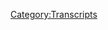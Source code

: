 {{DEFAULTSORT:
    #_TRANSCRIPT_0478:September 4, 2020
}}{{Transcript
    | title         = [[478: September 4, 2020]]
    | caption       = [https://knowledgefight.libsyn.com/478-september-4-2020 Listen to this episode on Libsyn]
    | episodeNumber = [[478: September 4, 2020|478]]
    | length        = 01:11:04
}}

{{MessageBox
    | header     = Warning: Bot Generated Content
    | text       = This transcript was automatically generated by transcription software and likely contains many mistakes and misattributions. Please check the audio for definitive quotes, attribution, and context.
    | image      = N3yvass4myg91.webp
    | imagewidth = 50px
    | id         = warning
}}

{{TranscriptBlock
    | name      = Unknown Speaker
    | timestamp = 00:00:00.000
    | text      = I'm sick of them posing as if they're the good guys, saying, we are the bad guys.
}}

{{TranscriptBlock
    | name      = Unknown Speaker
    | timestamp = 00:00:25.600
    | text      = I'm sick of them posing as if they're the good guys, saying, we are the bad guys.
}}

{{TranscriptBlock
    | name      = Unknown Speaker
    | timestamp = 00:00:30.399
    | text      = Knowledge Fight.
}}

{{TranscriptBlock
    | name      = Unknown Speaker
    | timestamp = 00:00:31.399
    | text      = Dan and George.
}}

{{TranscriptBlock
    | name      = Unknown Speaker
    | timestamp = 00:00:32.399
    | text      = Knowledge Fight.
}}

{{TranscriptBlock
    | name      = Unknown Speaker
    | timestamp = 00:00:33.399
    | text      = Riddler.
}}

{{TranscriptBlock
    | name      = Unknown Speaker
    | timestamp = 00:00:34.399
    | text      = Riddler.
}}

{{TranscriptBlock
    | name      = Unknown Speaker
    | timestamp = 00:00:35.399
    | text      = Riddler.
}}

{{TranscriptBlock
    | name      = Unknown Speaker
    | timestamp = 00:00:36.399
    | text      = Need.
}}

{{TranscriptBlock
    | name      = Unknown Speaker
    | timestamp = 00:00:37.399
    | text      = Need money.
}}

{{TranscriptBlock
    | name      = Unknown Speaker
    | timestamp = 00:00:38.399
    | text      = Riddler.
}}

{{TranscriptBlock
    | name      = Unknown Speaker
    | timestamp = 00:00:39.399
    | text      = Riddler.
}}

{{TranscriptBlock
    | name      = Unknown Speaker
    | timestamp = 00:00:40.399
    | text      = Riddler.
}}

{{TranscriptBlock
    | name      = Unknown Speaker
    | timestamp = 00:00:41.399
    | text      = Riddler.
}}

{{TranscriptBlock
    | name      = Unknown Speaker
    | timestamp = 00:00:42.399
    | text      = Andy Enchanze.
}}

{{TranscriptBlock
    | name      = Unknown Speaker
    | timestamp = 00:00:43.399
    | text      = Andy Enchanze.
}}

{{TranscriptBlock
    | name      = Unknown Speaker
    | timestamp = 00:00:44.399
    | text      = Andy.
}}

{{TranscriptBlock
    | name      = Unknown Speaker
    | timestamp = 00:00:45.399
    | text      = Stop it.
}}

{{TranscriptBlock
    | name      = Unknown Speaker
    | timestamp = 00:00:46.399
    | text      = Andy Enchanze.
}}

{{TranscriptBlock
    | name      = Unknown Speaker
    | timestamp = 00:00:47.399
    | text      = Andy Enchanze.
}}

{{TranscriptBlock
    | name      = Unknown Speaker
    | timestamp = 00:00:48.399
    | text      = Andy.
}}

{{TranscriptBlock
    | name      = Unknown Speaker
    | timestamp = 00:00:49.399
    | text      = It's time to pray.
}}

{{TranscriptBlock
    | name      = Unknown Speaker
    | timestamp = 00:00:50.399
    | text      = Andy Enchanze.
}}

{{TranscriptBlock
    | name      = Unknown Speaker
    | timestamp = 00:00:51.399
    | text      = You're on the air.
}}

{{TranscriptBlock
    | name      = Unknown Speaker
    | timestamp = 00:00:52.399
    | text      = Thanks for holding us.
}}

{{TranscriptBlock
    | name      = Unknown Speaker
    | timestamp = 00:00:53.399
    | text      = Hello Alex.
}}

{{TranscriptBlock
    | name      = Unknown Speaker
    | timestamp = 00:00:54.399
    | text      = I'm a first time caller.
}}

{{TranscriptBlock
    | name      = Unknown Speaker
    | timestamp = 00:00:55.399
    | text      = Knowledge Fight.com.
}}

{{TranscriptBlock
    | name      = Unknown Speaker
    | timestamp = 00:00:56.399
    | text      = I love you.
}}

{{TranscriptBlock
    | name      = Unknown Speaker
    | timestamp = 00:00:57.399
    | text      = Hey everybody.
}}

{{TranscriptBlock
    | name      = Unknown Speaker
    | timestamp = 00:00:58.399
    | text      = Welcome back to Knowledge Fight.
}}

{{TranscriptBlock
    | name      = Unknown Speaker
    | timestamp = 00:00:59.399
    | text      = I'm Dan.
}}

{{TranscriptBlock
    | name      = Unknown Speaker
    | timestamp = 00:01:00.399
    | text      = I'm Jordan.
}}

{{TranscriptBlock
    | name      = Unknown Speaker
    | timestamp = 00:01:01.399
    | text      = We're a couple dudes.
}}

{{TranscriptBlock
    | name      = Unknown Speaker
    | timestamp = 00:01:02.399
    | text      = I like to sit around, drink novelty beverages, and talk a little bit about Alex Jones.
}}

{{TranscriptBlock
    | name      = Unknown Speaker
    | timestamp = 00:01:05.799
    | text      = Oh indeed we are Dan.
}}

{{TranscriptBlock
    | name      = Unknown Speaker
    | timestamp = 00:01:07.400
    | text      = Jordan.
}}

{{TranscriptBlock
    | name      = Unknown Speaker
    | timestamp = 00:01:08.400
    | text      = Dan.
}}

{{TranscriptBlock
    | name      = Unknown Speaker
    | timestamp = 00:01:09.400
    | text      = Jordan.
}}

{{TranscriptBlock
    | name      = Unknown Speaker
    | timestamp = 00:01:10.400
    | text      = Quick question for you.
}}

{{TranscriptBlock
    | name      = Unknown Speaker
    | timestamp = 00:01:11.400
    | text      = What's your bright spot today?
}}

{{TranscriptBlock
    | name      = Unknown Speaker
    | timestamp = 00:01:12.400
    | text      = Oh this is very, I was not prepared for this question.
}}

{{TranscriptBlock
    | name      = Unknown Speaker
    | timestamp = 00:01:13.400
    | text      = You weren't prepared for this question?
}}

{{TranscriptBlock
    | name      = Unknown Speaker
    | timestamp = 00:01:14.400
    | text      = You know how to come out of left field with a question.
}}

{{TranscriptBlock
    | name      = Unknown Speaker
    | timestamp = 00:01:16.680
    | text      = I feel like this one should have been prepared for it.
}}

{{TranscriptBlock
    | name      = Unknown Speaker
    | timestamp = 00:01:19.400
    | text      = Look, we've done this question in the past.
}}

{{TranscriptBlock
    | name      = Unknown Speaker
    | timestamp = 00:01:22.400
    | text      = I'm sure.
}}

{{TranscriptBlock
    | name      = Unknown Speaker
    | timestamp = 00:01:23.400
    | text      = I do not like this kind of gotcha journalism.
}}

{{TranscriptBlock
    | name      = Unknown Speaker
    | timestamp = 00:01:25.400
    | text      = God damn it.
}}

{{TranscriptBlock
    | name      = Unknown Speaker
    | timestamp = 00:01:26.400
    | text      = We're going back to the days when I used to try and think up questions.
}}

{{TranscriptBlock
    | name      = Unknown Speaker
    | timestamp = 00:01:29.799
    | text      = So my bright spot is I don't like to generally buy video games as soon as they come out because
}}

{{TranscriptBlock
    | name      = Unknown Speaker
    | timestamp = 00:01:35.959
    | text      = usually I think they're overpriced on release and typically you can have the exact same
}}

{{TranscriptBlock
    | name      = Unknown Speaker
    | timestamp = 00:01:39.920
    | text      = experience playing a game two years later and save money.
}}

{{TranscriptBlock
    | name      = Unknown Speaker
    | timestamp = 00:01:44.760
    | text      = Like it's generally, I'm very late to the party almost all the time.
}}

{{TranscriptBlock
    | name      = Unknown Speaker
    | timestamp = 00:01:48.519
    | text      = Reasonable shopping.
}}

{{TranscriptBlock
    | name      = Unknown Speaker
    | timestamp = 00:01:50.120
    | text      = However, I made an exception because I had to get Tony Hawk 1 and 2 remastered the second
}}

{{TranscriptBlock
    | name      = Unknown Speaker
    | timestamp = 00:01:56.400
    | text      = that it came out.
}}

{{TranscriptBlock
    | name      = Unknown Speaker
    | timestamp = 00:01:57.400
    | text      = Of course.
}}

{{TranscriptBlock
    | name      = Unknown Speaker
    | timestamp = 00:01:59.400
    | text      = I played the shit out of those games when they first came out.
}}

{{TranscriptBlock
    | name      = Unknown Speaker
    | timestamp = 00:02:03.879
    | text      = I was just the right age.
}}

{{TranscriptBlock
    | name      = Unknown Speaker
    | timestamp = 00:02:05.640
    | text      = I was unable to skate because I have terrible balance and I'm afraid of falling.
}}

{{TranscriptBlock
    | name      = Unknown Speaker
    | timestamp = 00:02:09.479
    | text      = Of course.
}}

{{TranscriptBlock
    | name      = Unknown Speaker
    | timestamp = 00:02:10.479
    | text      = Of course.
}}

{{TranscriptBlock
    | name      = Unknown Speaker
    | timestamp = 00:02:11.479
    | text      = So I could never be a skateboarder, but skateboarding was so cool.
}}

{{TranscriptBlock
    | name      = Unknown Speaker
    | timestamp = 00:02:13.960
    | text      = It's very cool.
}}

{{TranscriptBlock
    | name      = Unknown Speaker
    | timestamp = 00:02:14.960
    | text      = Just the fluidity of the controls is just so enjoyable.
}}

{{TranscriptBlock
    | name      = Unknown Speaker
    | timestamp = 00:02:18.400
    | text      = It's just a really fun structure of a game.
}}

{{TranscriptBlock
    | name      = Unknown Speaker
    | timestamp = 00:02:21.039
    | text      = I've never had any pretense that I was cool.
}}

{{TranscriptBlock
    | name      = Unknown Speaker
    | timestamp = 00:02:22.800
    | text      = Do you still like it when you're sober now?
}}

{{TranscriptBlock
    | name      = Unknown Speaker
    | timestamp = 00:02:25.199
    | text      = I mean, I don't get high anymore, but yes, it's still so fun.
}}

{{TranscriptBlock
    | name      = Unknown Speaker
    | timestamp = 00:02:29.840
    | text      = Still good?
}}

{{TranscriptBlock
    | name      = Unknown Speaker
    | timestamp = 00:02:30.840
    | text      = Okay.
}}

{{TranscriptBlock
    | name      = Unknown Speaker
    | timestamp = 00:02:31.840
    | text      = And man, it really, you know, it's kind of limited in terms of like, because Tony Hawk
}}

{{TranscriptBlock
    | name      = Unknown Speaker
    | timestamp = 00:02:37.599
    | text      = 1 and 2 are really like simple N64 games, the levels were small, it's pretty self-contained
}}

{{TranscriptBlock
    | name      = Unknown Speaker
    | timestamp = 00:02:43.500
    | text      = with just challenges in them.
}}

{{TranscriptBlock
    | name      = Unknown Speaker
    | timestamp = 00:02:45.240
    | text      = So like the game, the last time I played a Tony Hawk game, the levels were enormous.
}}

{{TranscriptBlock
    | name      = Unknown Speaker
    | timestamp = 00:02:49.639
    | text      = Of course.
}}

{{TranscriptBlock
    | name      = Unknown Speaker
    | timestamp = 00:02:50.639
    | text      = And sprawling.
}}

{{TranscriptBlock
    | name      = Unknown Speaker
    | timestamp = 00:02:51.639
    | text      = To teach you a lesson about asking for what you think you want.
}}

{{TranscriptBlock
    | name      = Unknown Speaker
    | timestamp = 00:02:54.680
    | text      = Yeah, and so now it's like going back to that, it's like, oh my god, these are tiny little
}}

{{TranscriptBlock
    | name      = Unknown Speaker
    | timestamp = 00:02:58.560
    | text      = levels, but it's very satisfying and like, they really did a good job of rendering these
}}

{{TranscriptBlock
    | name      = Unknown Speaker
    | timestamp = 00:03:04.560
    | text      = areas that I have such visceral memories of skating around in.
}}

{{TranscriptBlock
    | name      = Unknown Speaker
    | timestamp = 00:03:09.240
    | text      = It's just great.
}}

{{TranscriptBlock
    | name      = Unknown Speaker
    | timestamp = 00:03:10.240
    | text      = And then the-
}}

{{TranscriptBlock
    | name      = Unknown Speaker
    | timestamp = 00:03:11.240
    | text      = You totally understand how I feel with the Final Fantasy 7 remake.
}}

{{TranscriptBlock
    | name      = Unknown Speaker
    | timestamp = 00:03:14.000
    | text      = Probably.
}}

{{TranscriptBlock
    | name      = Unknown Speaker
    | timestamp = 00:03:15.000
    | text      = The scenery, just the scenery itself being like, look at me in this environment.
}}

{{TranscriptBlock
    | name      = Unknown Speaker
    | timestamp = 00:03:18.400
    | text      = I think it's a little more like probably visceral and extreme for you, but there's a bit of
}}

{{TranscriptBlock
    | name      = Unknown Speaker
    | timestamp = 00:03:22.759
    | text      = it for me.
}}

{{TranscriptBlock
    | name      = Unknown Speaker
    | timestamp = 00:03:23.759
    | text      = Fair, fair, fair, fair.
}}

{{TranscriptBlock
    | name      = Unknown Speaker
    | timestamp = 00:03:24.759
    | text      = But the thing that really is maybe the parallel is that when I was 17, 18, Tony Hawk 2 was
}}

{{TranscriptBlock
    | name      = Unknown Speaker
    | timestamp = 00:03:33.639
    | text      = out and there's a challenge in it that you have to hit every gap in the game.
}}

{{TranscriptBlock
    | name      = Unknown Speaker
    | timestamp = 00:03:38.400
    | text      = Sure.
}}

{{TranscriptBlock
    | name      = Unknown Speaker
    | timestamp = 00:03:39.400
    | text      = And I was like, well, I mean, you know, if that's the challenge, I'm up for it.
}}

{{TranscriptBlock
    | name      = Unknown Speaker
    | timestamp = 00:03:42.159
    | text      = I'm going to get it.
}}

{{TranscriptBlock
    | name      = Unknown Speaker
    | timestamp = 00:03:43.159
    | text      = And so I did.
}}

{{TranscriptBlock
    | name      = Unknown Speaker
    | timestamp = 00:03:44.159
    | text      = I did it forever.
}}

{{TranscriptBlock
    | name      = Unknown Speaker
    | timestamp = 00:03:45.159
    | text      = Of course it did.
}}

{{TranscriptBlock
    | name      = Unknown Speaker
    | timestamp = 00:03:46.159
    | text      = It was super hard.
}}

{{TranscriptBlock
    | name      = Unknown Speaker
    | timestamp = 00:03:47.159
    | text      = What gaps?
}}

{{TranscriptBlock
    | name      = Unknown Speaker
    | timestamp = 00:03:48.159
    | text      = Super annoying.
}}

{{TranscriptBlock
    | name      = Unknown Speaker
    | timestamp = 00:03:49.159
    | text      = I got all of them.
}}

{{TranscriptBlock
    | name      = Unknown Speaker
    | timestamp = 00:03:50.159
    | text      = And as I started playing this game, the new one, the remaster version, I noticed that
}}

{{TranscriptBlock
    | name      = Unknown Speaker
    | timestamp = 00:03:56.080
    | text      = they have a gap checklist.
}}

{{TranscriptBlock
    | name      = Unknown Speaker
    | timestamp = 00:03:57.080
    | text      = Oh, no.
}}

{{TranscriptBlock
    | name      = Unknown Speaker
    | timestamp = 00:03:58.080
    | text      = And that makes me think that maybe there is something you get for getting all the gaps.
}}

{{TranscriptBlock
    | name      = Unknown Speaker
    | timestamp = 00:04:02.080
    | text      = So I may be trying to do that again.
}}

{{TranscriptBlock
    | name      = Unknown Speaker
    | timestamp = 00:04:05.919
    | text      = Oh, God damn it, DM.
}}

{{TranscriptBlock
    | name      = Unknown Speaker
    | timestamp = 00:04:09.000
    | text      = I can't believe you're going to try and 100% it.
}}

{{TranscriptBlock
    | name      = Unknown Speaker
    | timestamp = 00:04:11.199
    | text      = I might.
}}

{{TranscriptBlock
    | name      = Unknown Speaker
    | timestamp = 00:04:12.199
    | text      = I might.
}}

{{TranscriptBlock
    | name      = Unknown Speaker
    | timestamp = 00:04:13.199
    | text      = I might 100% something.
}}

{{TranscriptBlock
    | name      = Unknown Speaker
    | timestamp = 00:04:14.319
    | text      = But I really, I really do like the ability to just skate around.
}}

{{TranscriptBlock
    | name      = Unknown Speaker
    | timestamp = 00:04:17.920
    | text      = It's kind of mindless game play.
}}

{{TranscriptBlock
    | name      = Unknown Speaker
    | timestamp = 00:04:20.160
    | text      = I enjoy that.
}}

{{TranscriptBlock
    | name      = Unknown Speaker
    | timestamp = 00:04:21.160
    | text      = It's meditative in a small way.
}}

{{TranscriptBlock
    | name      = Unknown Speaker
    | timestamp = 00:04:23.800
    | text      = Yeah, a little bit.
}}

{{TranscriptBlock
    | name      = Unknown Speaker
    | timestamp = 00:04:24.800
    | text      = Yeah.
}}

{{TranscriptBlock
    | name      = Unknown Speaker
    | timestamp = 00:04:25.800
    | text      = So that's my bright spot.
}}

{{TranscriptBlock
    | name      = Unknown Speaker
    | timestamp = 00:04:26.800
    | text      = It's lovely.
}}

{{TranscriptBlock
    | name      = Unknown Speaker
    | timestamp = 00:04:27.800
    | text      = How about you?
}}

{{TranscriptBlock
    | name      = Unknown Speaker
    | timestamp = 00:04:28.800
    | text      = My bright spot, Dan, is that Djokovic is out of the US Open.
}}

{{TranscriptBlock
    | name      = Unknown Speaker
    | timestamp = 00:04:33.079
    | text      = It would not be a bright spot because this is one of the weirdest things that has ever
}}

{{TranscriptBlock
    | name      = Unknown Speaker
    | timestamp = 00:04:36.800
    | text      = happened in tennis, in ever.
}}

{{TranscriptBlock
    | name      = Unknown Speaker
    | timestamp = 00:04:40.639
    | text      = Today, while playing the game, the world's number one player, perhaps the best tennis
}}

{{TranscriptBlock
    | name      = Unknown Speaker
    | timestamp = 00:04:45.100
    | text      = player of all time, or at least maybe the most perfectly constructed.
}}

{{TranscriptBlock
    | name      = Unknown Speaker
    | timestamp = 00:04:48.279
    | text      = Tell that to Agassiz.
}}

{{TranscriptBlock
    | name      = Unknown Speaker
    | timestamp = 00:04:50.279
    | text      = Accidentally hit a ball that hit one of the line judges in the throat.
}}

{{TranscriptBlock
    | name      = Unknown Speaker
    | timestamp = 00:04:55.199
    | text      = Whoa.
}}

{{TranscriptBlock
    | name      = Unknown Speaker
    | timestamp = 00:04:56.199
    | text      = Yeah.
}}

{{TranscriptBlock
    | name      = Unknown Speaker
    | timestamp = 00:04:57.199
    | text      = So he's disqualified.
}}

{{TranscriptBlock
    | name      = Unknown Speaker
    | timestamp = 00:04:58.199
    | text      = Right.
}}

{{TranscriptBlock
    | name      = Unknown Speaker
    | timestamp = 00:04:59.199
    | text      = So he played one set and then he accidentally hit the line judge and they were like, we
}}

{{TranscriptBlock
    | name      = Unknown Speaker
    | timestamp = 00:05:01.920
    | text      = can't allow you to do this anymore.
}}

{{TranscriptBlock
    | name      = Unknown Speaker
    | timestamp = 00:05:03.040
    | text      = What?
}}

{{TranscriptBlock
    | name      = Unknown Speaker
    | timestamp = 00:05:04.040
    | text      = So he's out of the US Open.
}}

{{TranscriptBlock
    | name      = Unknown Speaker
    | timestamp = 00:05:05.040
    | text      = That's a weird rule.
}}

{{TranscriptBlock
    | name      = Unknown Speaker
    | timestamp = 00:05:06.040
    | text      = Yeah, it's wild.
}}

{{TranscriptBlock
    | name      = Unknown Speaker
    | timestamp = 00:05:07.040
    | text      = It's wild, isn't it?
}}

{{TranscriptBlock
    | name      = Unknown Speaker
    | timestamp = 00:05:08.040
    | text      = That's a rule?
}}

{{TranscriptBlock
    | name      = Unknown Speaker
    | timestamp = 00:05:09.040
    | text      = It's totally a rule.
}}

{{TranscriptBlock
    | name      = Unknown Speaker
    | timestamp = 00:05:10.040
    | text      = You can't hit a line judge with a ball.
}}

{{TranscriptBlock
    | name      = Unknown Speaker
    | timestamp = 00:05:11.040
    | text      = Well, obviously you can't intentionally.
}}

{{TranscriptBlock
    | name      = Unknown Speaker
    | timestamp = 00:05:12.040
    | text      = Of course not.
}}

{{TranscriptBlock
    | name      = Unknown Speaker
    | timestamp = 00:05:13.040
    | text      = It's an accident.
}}

{{TranscriptBlock
    | name      = Unknown Speaker
    | timestamp = 00:05:14.519
    | text      = But you can't allow any kind of mitigating, oh, well, this is an accident and this isn't
}}

{{TranscriptBlock
    | name      = Unknown Speaker
    | timestamp = 00:05:20.399
    | text      = an accident.
}}

{{TranscriptBlock
    | name      = Unknown Speaker
    | timestamp = 00:05:21.399
    | text      = I guess then you could fake an accident.
}}

{{TranscriptBlock
    | name      = Unknown Speaker
    | timestamp = 00:05:22.399
    | text      = No tolerance, exactly.
}}

{{TranscriptBlock
    | name      = Unknown Speaker
    | timestamp = 00:05:23.399
    | text      = That's weird.
}}

{{TranscriptBlock
    | name      = Unknown Speaker
    | timestamp = 00:05:24.399
    | text      = Or you could argue on your behalf and that kind of stuff.
}}

{{TranscriptBlock
    | name      = Unknown Speaker
    | timestamp = 00:05:26.319
    | text      = That's really strange.
}}

{{TranscriptBlock
    | name      = Unknown Speaker
    | timestamp = 00:05:27.319
    | text      = It is.
}}

{{TranscriptBlock
    | name      = Unknown Speaker
    | timestamp = 00:05:28.319
    | text      = Is the guy's throat okay?
}}

{{TranscriptBlock
    | name      = Unknown Speaker
    | timestamp = 00:05:29.319
    | text      = She is doing just fine.
}}

{{TranscriptBlock
    | name      = Unknown Speaker
    | timestamp = 00:05:31.040
    | text      = Okay, that's good.
}}

{{TranscriptBlock
    | name      = Unknown Speaker
    | timestamp = 00:05:32.040
    | text      = Because he can hit those balls pretty fast.
}}

{{TranscriptBlock
    | name      = Unknown Speaker
    | timestamp = 00:05:33.040
    | text      = Oh, you can hit it 130 miles an hour.
}}

{{TranscriptBlock
    | name      = Unknown Speaker
    | timestamp = 00:05:35.399
    | text      = Yeah, that could do some real damage to a throat.
}}

{{TranscriptBlock
    | name      = Unknown Speaker
    | timestamp = 00:05:36.399
    | text      = Yeah, he could kill somebody with a throat.
}}

{{TranscriptBlock
    | name      = Unknown Speaker
    | timestamp = 00:05:38.399
    | text      = Yeah.
}}

{{TranscriptBlock
    | name      = Unknown Speaker
    | timestamp = 00:05:39.399
    | text      = But that means, Dan, for the first time in like 10 years, somebody under the age of 25
}}

{{TranscriptBlock
    | name      = Unknown Speaker
    | timestamp = 00:05:44.560
    | text      = is probably going to win a major.
}}

{{TranscriptBlock
    | name      = Unknown Speaker
    | timestamp = 00:05:46.879
    | text      = Whoa.
}}

{{TranscriptBlock
    | name      = Unknown Speaker
    | timestamp = 00:05:47.879
    | text      = It has been 10 years.
}}

{{TranscriptBlock
    | name      = Unknown Speaker
    | timestamp = 00:05:48.879
    | text      = I can see your excitement here.
}}

{{TranscriptBlock
    | name      = Unknown Speaker
    | timestamp = 00:05:50.439
    | text      = I'm very excited.
}}

{{TranscriptBlock
    | name      = Unknown Speaker
    | timestamp = 00:05:51.439
    | text      = I apologize that I don't share it, but it's basically the same thing as my excitement
}}

{{TranscriptBlock
    | name      = Unknown Speaker
    | timestamp = 00:05:55.279
    | text      = when you came in and I showed you my flowers.
}}

{{TranscriptBlock
    | name      = Unknown Speaker
    | timestamp = 00:05:56.839
    | text      = Of course.
}}

{{TranscriptBlock
    | name      = Unknown Speaker
    | timestamp = 00:05:57.839
    | text      = No, I appreciate your flowers.
}}

{{TranscriptBlock
    | name      = Unknown Speaker
    | timestamp = 00:05:59.639
    | text      = I am also excited about your flowers.
}}

{{TranscriptBlock
    | name      = Unknown Speaker
    | timestamp = 00:06:01.279
    | text      = These cucumber flowers are, I just pollinated them today for everyone out there listening.
}}

{{TranscriptBlock
    | name      = Unknown Speaker
    | timestamp = 00:06:05.040
    | text      = I'm just more capable of ebullience, perhaps.
}}

{{TranscriptBlock
    | name      = Unknown Speaker
    | timestamp = 00:06:07.279
    | text      = Yes.
}}

{{TranscriptBlock
    | name      = Unknown Speaker
    | timestamp = 00:06:08.279
    | text      = That could be it.
}}

{{TranscriptBlock
    | name      = Unknown Speaker
    | timestamp = 00:06:09.279
    | text      = That's-
}}

{{TranscriptBlock
    | name      = Unknown Speaker
    | timestamp = 00:06:10.279
    | text      = That's what it is.
}}

{{TranscriptBlock
    | name      = Unknown Speaker
    | timestamp = 00:06:11.279
    | text      = That's a good way to put it that doesn't make me sound like a robot or something.
}}

{{TranscriptBlock
    | name      = Unknown Speaker
    | timestamp = 00:06:14.920
    | text      = I'm incapable of ebullience.
}}

{{TranscriptBlock
    | name      = Unknown Speaker
    | timestamp = 00:06:16.920
    | text      = I'm saying it, and I said I'm just more.
}}

{{TranscriptBlock
    | name      = Unknown Speaker
    | timestamp = 00:06:20.199
    | text      = Sure.
}}

{{TranscriptBlock
    | name      = Unknown Speaker
    | timestamp = 00:06:21.199
    | text      = So, Jordan, today we've got an interesting episode to go over.
}}

{{TranscriptBlock
    | name      = Unknown Speaker
    | timestamp = 00:06:23.279
    | text      = We are talking about September 4th, 2020.
}}

{{TranscriptBlock
    | name      = Unknown Speaker
    | timestamp = 00:06:24.879
    | text      = I'm Dan, this is 2020.
}}

{{TranscriptBlock
    | name      = Unknown Speaker
    | timestamp = 00:06:25.879
    | text      = Oh, God damn it.
}}

{{TranscriptBlock
    | name      = Unknown Speaker
    | timestamp = 00:06:26.879
    | text      = Going over Friday's episode.
}}

{{TranscriptBlock
    | name      = Unknown Speaker
    | timestamp = 00:06:28.360
    | text      = And I wanted to do this partially because Thursday's episode, or our Friday episode
}}

{{TranscriptBlock
    | name      = Unknown Speaker
    | timestamp = 00:06:32.600
    | text      = from last week, was such a disgraceful I need money display.
}}

{{TranscriptBlock
    | name      = Unknown Speaker
    | timestamp = 00:06:36.600
    | text      = Oh, that was bad.
}}

{{TranscriptBlock
    | name      = Unknown Speaker
    | timestamp = 00:06:37.600
    | text      = I was wondering if we could get more context clues about stuff, or like, eh, see where
}}

{{TranscriptBlock
    | name      = Unknown Speaker
    | timestamp = 00:06:42.759
    | text      = his head's at on the next day.
}}

{{TranscriptBlock
    | name      = Unknown Speaker
    | timestamp = 00:06:45.319
    | text      = So I decided to check in on that, and let's see, we'll see what happens.
}}

{{TranscriptBlock
    | name      = Unknown Speaker
    | timestamp = 00:06:50.560
    | text      = Oh, man.
}}

{{TranscriptBlock
    | name      = Unknown Speaker
    | timestamp = 00:06:51.560
    | text      = So we will see how Alex ends the week, but before we do that, we can take a moment to
}}

{{TranscriptBlock
    | name      = Unknown Speaker
    | timestamp = 00:06:54.959
    | text      = say thank you to the folks who have signed up for supporting the show.
}}

{{TranscriptBlock
    | name      = Unknown Speaker
    | timestamp = 00:06:57.040
    | text      = That's a great idea.
}}

{{TranscriptBlock
    | name      = Unknown Speaker
    | timestamp = 00:06:58.040
    | text      = So first, thank you so much, Andrew B. You are now a policy wonk.
}}

{{TranscriptBlock
    | name      = Unknown Speaker
    | timestamp = 00:07:01.800
    | text      = I'm a policy wonk.
}}

{{TranscriptBlock
    | name      = Unknown Speaker
    | timestamp = 00:07:02.800
    | text      = Thank you, Andrew!
}}

{{TranscriptBlock
    | name      = Unknown Speaker
    | timestamp = 00:07:03.800
    | text      = Thank you.
}}

{{TranscriptBlock
    | name      = Unknown Speaker
    | timestamp = 00:07:04.800
    | text      = Next, Tonstey, thank you so much, you are now a policy wonk.
}}

{{TranscriptBlock
    | name      = Unknown Speaker
    | timestamp = 00:07:07.319
    | text      = I'm a policy wonk!
}}

{{TranscriptBlock
    | name      = Unknown Speaker
    | timestamp = 00:07:08.439
    | text      = Thank you, Tonstey!
}}

{{TranscriptBlock
    | name      = Unknown Speaker
    | timestamp = 00:07:09.459
    | text      = Thank you!
}}

{{TranscriptBlock
    | name      = Unknown Speaker
    | timestamp = 00:07:10.459
    | text      = Next, John M., thank you so much, you are now a policy wonk.
}}

{{TranscriptBlock
    | name      = Unknown Speaker
    | timestamp = 00:07:12.519
    | text      = I'm a policy wonk!
}}

{{TranscriptBlock
    | name      = Unknown Speaker
    | timestamp = 00:07:13.720
    | text      = Thanks, John!
}}

{{TranscriptBlock
    | name      = Unknown Speaker
    | timestamp = 00:07:14.720
    | text      = Thank you!
}}

{{TranscriptBlock
    | name      = Unknown Speaker
    | timestamp = 00:07:15.720
    | text      = Next, Jonathan S., thank you so much, you are now a policy wonk.
}}

{{TranscriptBlock
    | name      = Unknown Speaker
    | timestamp = 00:07:17.399
    | text      = I'm a policy wonk!
}}

{{TranscriptBlock
    | name      = Unknown Speaker
    | timestamp = 00:07:18.720
    | text      = Thanks, Jonathan!
}}

{{TranscriptBlock
    | name      = Unknown Speaker
    | timestamp = 00:07:19.720
    | text      = Thanks!
}}

{{TranscriptBlock
    | name      = Unknown Speaker
    | timestamp = 00:07:20.720
    | text      = Next, Samantha B., but not the one from The Daily Show.
}}

{{TranscriptBlock
    | name      = Unknown Speaker
    | timestamp = 00:07:22.600
    | text      = Sure, of course.
}}

{{TranscriptBlock
    | name      = Unknown Speaker
    | timestamp = 00:07:23.600
    | text      = Samantha B., thank you so much, you are now a policy wonk.
}}

{{TranscriptBlock
    | name      = Unknown Speaker
    | timestamp = 00:07:25.560
    | text      = I'm a policy wonk!
}}

{{TranscriptBlock
    | name      = Unknown Speaker
    | timestamp = 00:07:26.560
    | text      = Thank you very much, Samantha!
}}

{{TranscriptBlock
    | name      = Unknown Speaker
    | timestamp = 00:07:27.720
    | text      = Uh, next, Jamie W., thank you so much, you are now a policy wonk.
}}

{{TranscriptBlock
    | name      = Unknown Speaker
    | timestamp = 00:07:30.639
    | text      = I'm a policy wonk!
}}

{{TranscriptBlock
    | name      = Unknown Speaker
    | timestamp = 00:07:31.639
    | text      = Thanks, Jamie!
}}

{{TranscriptBlock
    | name      = Unknown Speaker
    | timestamp = 00:07:32.639
    | text      = Thank you!
}}

{{TranscriptBlock
    | name      = Unknown Speaker
    | timestamp = 00:07:33.639
    | text      = Next, Thomas M., thank you so much, you are now a policy wonk.
}}

{{TranscriptBlock
    | name      = Unknown Speaker
    | timestamp = 00:07:35.100
    | text      = I'm a policy wonk.
}}

{{TranscriptBlock
    | name      = Unknown Speaker
    | timestamp = 00:07:36.180
    | text      = Thank you very much, Thomas.
}}

{{TranscriptBlock
    | name      = Unknown Speaker
    | timestamp = 00:07:37.420
    | text      = Thank you, and Matthew C.
}}

{{TranscriptBlock
    | name      = Unknown Speaker
    | timestamp = 00:07:39.300
    | text      = Thank you so much, you are now a policy wonk.
}}

{{TranscriptBlock
    | name      = Unknown Speaker
    | timestamp = 00:07:41.060
    | text      = I'm a policy wonk.
}}

{{TranscriptBlock
    | name      = Unknown Speaker
    | timestamp = 00:07:42.139
    | text      = Thank you, Matthew.
}}

{{TranscriptBlock
    | name      = Unknown Speaker
    | timestamp = 00:07:42.980
    | text      = Thank you.
}}

{{TranscriptBlock
    | name      = Unknown Speaker
    | timestamp = 00:07:43.800
    | text      = If you're out there listening, you're thinking,
}}

{{TranscriptBlock
    | name      = Unknown Speaker
    | timestamp = 00:07:44.639
    | text      = hey, I enjoy this show, I'd like to support these giants.
}}

{{TranscriptBlock
    | name      = Unknown Speaker
    | timestamp = 00:07:46.220
    | text      = Dude, you can do that by going to our website,
}}

{{TranscriptBlock
    | name      = Unknown Speaker
    | timestamp = 00:07:47.500
    | text      = knowledgefight.com, click on the button
}}

{{TranscriptBlock
    | name      = Unknown Speaker
    | timestamp = 00:07:49.060
    | text      = that says support the show, or you could.
}}

{{TranscriptBlock
    | name      = Unknown Speaker
    | timestamp = 00:07:50.819
    | text      = You could absolutely take that generosity,
}}

{{TranscriptBlock
    | name      = Unknown Speaker
    | timestamp = 00:07:53.699
    | text      = bounce it a few times, much like a tennis ball,
}}

{{TranscriptBlock
    | name      = Unknown Speaker
    | timestamp = 00:07:56.420
    | text      = toss it up into the air, hit a nice serve
}}

{{TranscriptBlock
    | name      = Unknown Speaker
    | timestamp = 00:07:59.459
    | text      = directly into your local charity or bail fund.
}}

{{TranscriptBlock
    | name      = Unknown Speaker
    | timestamp = 00:08:02.699
    | text      = Throat.
}}

{{TranscriptBlock
    | name      = Unknown Speaker
    | timestamp = 00:08:03.540
    | text      = That is probably, try to avoid the throat.
}}

{{TranscriptBlock
    | name      = Unknown Speaker
    | timestamp = 00:08:05.339
    | text      = Accidentally.
}}

{{TranscriptBlock
    | name      = Unknown Speaker
    | timestamp = 00:08:06.180
    | text      = Try to avoid the throat, avoid the throat, anyways.
}}

{{TranscriptBlock
    | name      = Unknown Speaker
    | timestamp = 00:08:08.779
    | text      = Right at the charity's throat.
}}

{{TranscriptBlock
    | name      = Unknown Speaker
    | timestamp = 00:08:12.259
    | text      = That'll teach them.
}}

{{TranscriptBlock
    | name      = Unknown Speaker
    | timestamp = 00:08:14.379
    | text      = Tell people you're in need.
}}

{{TranscriptBlock
    | name      = Unknown Speaker
    | timestamp = 00:08:16.600
    | text      = Yes, that would be great.
}}

{{TranscriptBlock
    | name      = Unknown Speaker
    | timestamp = 00:08:17.519
    | text      = So before we get to the actual episode, Jordan,
}}

{{TranscriptBlock
    | name      = Unknown Speaker
    | timestamp = 00:08:19.500
    | text      = we can take a little look in the mailbag.
}}

{{TranscriptBlock
    | name      = Unknown Speaker
    | timestamp = 00:08:20.620
    | text      = Zee up.
}}

{{TranscriptBlock
    | name      = Unknown Speaker
    | timestamp = 00:08:22.740
    | text      = I gotta say, it is a confusing look into the mailbag.
}}

{{TranscriptBlock
    | name      = Unknown Speaker
    | timestamp = 00:08:24.740
    | text      = Okay.
}}

{{TranscriptBlock
    | name      = Unknown Speaker
    | timestamp = 00:08:25.579
    | text      = First, not so confusing.
}}

{{TranscriptBlock
    | name      = Unknown Speaker
    | timestamp = 00:08:27.459
    | text      = I'd like to thank Dan, another Dan.
}}

{{TranscriptBlock
    | name      = Unknown Speaker
    | timestamp = 00:08:30.660
    | text      = He has signed this note.
}}

{{TranscriptBlock
    | name      = Unknown Speaker
    | timestamp = 00:08:32.019
    | text      = As you have mentioned.
}}

{{TranscriptBlock
    | name      = Unknown Speaker
    | timestamp = 00:08:33.580
    | text      = Sent some soaps.
}}

{{TranscriptBlock
    | name      = Unknown Speaker
    | timestamp = 00:08:35.340
    | text      = Some cool soaps.
}}

{{TranscriptBlock
    | name      = Unknown Speaker
    | timestamp = 00:08:36.419
    | text      = Yes.
}}

{{TranscriptBlock
    | name      = Unknown Speaker
    | timestamp = 00:08:37.700
    | text      = Runs an eBay shop called Alchemic Ablutions.
}}

{{TranscriptBlock
    | name      = Unknown Speaker
    | timestamp = 00:08:41.259
    | text      = I believe it's an Etsy shop.
}}

{{TranscriptBlock
    | name      = Unknown Speaker
    | timestamp = 00:08:42.620
    | text      = Etsy.
}}

{{TranscriptBlock
    | name      = Unknown Speaker
    | timestamp = 00:08:43.460
    | text      = Yes.
}}

{{TranscriptBlock
    | name      = Unknown Speaker
    | timestamp = 00:08:44.279
    | text      = Remember what I say?
}}

{{TranscriptBlock
    | name      = Unknown Speaker
    | timestamp = 00:08:45.120
    | text      = eBay.
}}

{{TranscriptBlock
    | name      = Unknown Speaker
    | timestamp = 00:08:45.960
    | text      = Oh, yeah, sorry.
}}

{{TranscriptBlock
    | name      = Unknown Speaker
    | timestamp = 00:08:46.779
    | text      = I just saw the E.
}}

{{TranscriptBlock
    | name      = Unknown Speaker
    | timestamp = 00:08:47.620
    | text      = No, no, no, I understand.
}}

{{TranscriptBlock
    | name      = Unknown Speaker
    | timestamp = 00:08:48.460
    | text      = And my mind went.
}}

{{TranscriptBlock
    | name      = Unknown Speaker
    | timestamp = 00:08:49.279
    | text      = No one's gonna be unhappy.
}}

{{TranscriptBlock
    | name      = Unknown Speaker
    | timestamp = 00:08:50.379
    | text      = An Etsy shop.
}}

{{TranscriptBlock
    | name      = Unknown Speaker
    | timestamp = 00:08:51.700
    | text      = The Alchemic Ablutions, it's a great smell in soap.
}}

{{TranscriptBlock
    | name      = Unknown Speaker
    | timestamp = 00:08:56.059
    | text      = One of them's got a rubber ducky in it.
}}

{{TranscriptBlock
    | name      = Unknown Speaker
    | timestamp = 00:08:57.940
    | text      = It's great.
}}

{{TranscriptBlock
    | name      = Unknown Speaker
    | timestamp = 00:08:58.779
    | text      = I'm very excited to eventually get that rubber ducky
}}

{{TranscriptBlock
    | name      = Unknown Speaker
    | timestamp = 00:09:01.700
    | text      = out of the soap so I can play with it in the tub.
}}

{{TranscriptBlock
    | name      = Unknown Speaker
    | timestamp = 00:09:03.500
    | text      = Yeah, yeah, yeah.
}}

{{TranscriptBlock
    | name      = Unknown Speaker
    | timestamp = 00:09:04.340
    | text      = Very cool, and I appreciate that, Dan.
}}

{{TranscriptBlock
    | name      = Unknown Speaker
    | timestamp = 00:09:05.539
    | text      = Thank you very much.
}}

{{TranscriptBlock
    | name      = Unknown Speaker
    | timestamp = 00:09:07.019
    | text      = And now to the confusing thing that's in this mailbag.
}}

{{TranscriptBlock
    | name      = Unknown Speaker
    | timestamp = 00:09:09.500
    | text      = Okay.
}}

{{TranscriptBlock
    | name      = Unknown Speaker
    | timestamp = 00:09:10.980
    | text      = I opened up a box, and there was a real duck in it,
}}

{{TranscriptBlock
    | name      = Unknown Speaker
    | timestamp = 00:09:14.299
    | text      = and they were like showering with it.
}}

{{TranscriptBlock
    | name      = Unknown Speaker
    | timestamp = 00:09:15.299
    | text      = That would be great.
}}

{{TranscriptBlock
    | name      = Unknown Speaker
    | timestamp = 00:09:16.139
    | text      = That would be great.
}}

{{TranscriptBlock
    | name      = Unknown Speaker
    | timestamp = 00:09:16.980
    | text      = I would love that.
}}

{{TranscriptBlock
    | name      = Unknown Speaker
    | timestamp = 00:09:17.799
    | text      = I don't know.
}}

{{TranscriptBlock
    | name      = Unknown Speaker
    | timestamp = 00:09:18.639
    | text      = You would love that.
}}

{{TranscriptBlock
    | name      = Unknown Speaker
    | timestamp = 00:09:19.700
    | text      = Maybe for a day.
}}

{{TranscriptBlock
    | name      = Unknown Speaker
    | timestamp = 00:09:20.580
    | text      = Could be.
}}

{{TranscriptBlock
    | name      = Unknown Speaker
    | timestamp = 00:09:21.700
    | text      = If I could have a duck for a day.
}}

{{TranscriptBlock
    | name      = Unknown Speaker
    | timestamp = 00:09:22.700
    | text      = Ooh, new business.
}}

{{TranscriptBlock
    | name      = Unknown Speaker
    | timestamp = 00:09:23.740
    | text      = Like hanging out with Amelie.
}}

{{TranscriptBlock
    | name      = Unknown Speaker
    | timestamp = 00:09:25.779
    | text      = A day would be great.
}}

{{TranscriptBlock
    | name      = Unknown Speaker
    | timestamp = 00:09:27.059
    | text      = Any longer than that, and you're like, fuck off, Amelie.
}}

{{TranscriptBlock
    | name      = Unknown Speaker
    | timestamp = 00:09:28.919
    | text      = Maybe.
}}

{{TranscriptBlock
    | name      = Unknown Speaker
    | timestamp = 00:09:29.759
    | text      = Yeah.
}}

{{TranscriptBlock
    | name      = Unknown Speaker
    | timestamp = 00:09:30.940
    | text      = So I opened up this box.
}}

{{TranscriptBlock
    | name      = Unknown Speaker
    | timestamp = 00:09:32.419
    | text      = Sure.
}}

{{TranscriptBlock
    | name      = Unknown Speaker
    | timestamp = 00:09:33.259
    | text      = Inside there's a bag, and it's a bag of potatoes.
}}

{{TranscriptBlock
    | name      = Unknown Speaker
    | timestamp = 00:09:36.580
    | text      = And I'm thinking to myself,
}}

{{TranscriptBlock
    | name      = Unknown Speaker
    | timestamp = 00:09:37.980
    | text      = I don't know what the fuck's going on here.
}}

{{TranscriptBlock
    | name      = Unknown Speaker
    | timestamp = 00:09:39.440
    | text      = Why is there a bag of potatoes in this box?
}}

{{TranscriptBlock
    | name      = Unknown Speaker
    | timestamp = 00:09:42.700
    | text      = So I look a little bit further into this.
}}

{{TranscriptBlock
    | name      = Unknown Speaker
    | timestamp = 00:09:45.899
    | text      = I open up the bag of potatoes.
}}

{{TranscriptBlock
    | name      = Unknown Speaker
    | timestamp = 00:09:48.779
    | text      = They're actually potatoes.
}}

{{TranscriptBlock
    | name      = Unknown Speaker
    | timestamp = 00:09:49.899
    | text      = Yes, they are potatoes.
}}

{{TranscriptBlock
    | name      = Unknown Speaker
    | timestamp = 00:09:50.779
    | text      = Yes, and you know what else?
}}

{{TranscriptBlock
    | name      = Unknown Speaker
    | timestamp = 00:09:52.379
    | text      = There's a bag inside the bag of a white powder.
}}

{{TranscriptBlock
    | name      = Unknown Speaker
    | timestamp = 00:09:55.940
    | text      = Oh yes, I know.
}}

{{TranscriptBlock
    | name      = Unknown Speaker
    | timestamp = 00:09:56.779
    | text      = And I was like, holy shit,
}}

{{TranscriptBlock
    | name      = Unknown Speaker
    | timestamp = 00:09:58.299
    | text      = is someone accidentally sending cocaine in potatoes?
}}

{{TranscriptBlock
    | name      = Unknown Speaker
    | timestamp = 00:10:01.139
    | text      = No, no, they are not accidentally
}}

{{TranscriptBlock
    | name      = Unknown Speaker
    | timestamp = 00:10:03.419
    | text      = sending cocaine in potatoes.
}}

{{TranscriptBlock
    | name      = Unknown Speaker
    | timestamp = 00:10:05.340
    | text      = That's what I thought.
}}

{{TranscriptBlock
    | name      = Unknown Speaker
    | timestamp = 00:10:06.659
    | text      = That's anthrax.
}}

{{TranscriptBlock
    | name      = Unknown Speaker
    | timestamp = 00:10:07.620
    | text      = Because I had no idea what was going on.
}}

{{TranscriptBlock
    | name      = Unknown Speaker
    | timestamp = 00:10:09.840
    | text      = This was super bizarre.
}}

{{TranscriptBlock
    | name      = Unknown Speaker
    | timestamp = 00:10:10.899
    | text      = I'm like, there is a giant unmarked bag of white powder
}}

{{TranscriptBlock
    | name      = Unknown Speaker
    | timestamp = 00:10:14.580
    | text      = inside this mysterious bag of potatoes
}}

{{TranscriptBlock
    | name      = Unknown Speaker
    | timestamp = 00:10:17.460
    | text      = that someone sent to us.
}}

{{TranscriptBlock
    | name      = Unknown Speaker
    | timestamp = 00:10:19.139
    | text      = What the fuck is going on?
}}

{{TranscriptBlock
    | name      = Unknown Speaker
    | timestamp = 00:10:20.659
    | text      = It turns out it's salt potatoes,
}}

{{TranscriptBlock
    | name      = Unknown Speaker
    | timestamp = 00:10:23.059
    | text      = which is something that I'm unaware of.
}}

{{TranscriptBlock
    | name      = Unknown Speaker
    | timestamp = 00:10:24.340
    | text      = Apparently you can buy a big bag of potatoes,
}}

{{TranscriptBlock
    | name      = Unknown Speaker
    | timestamp = 00:10:27.700
    | text      = and they have a bag of salt in it.
}}

{{TranscriptBlock
    | name      = Unknown Speaker
    | timestamp = 00:10:29.139
    | text      = You put the salt in the water,
}}

{{TranscriptBlock
    | name      = Unknown Speaker
    | timestamp = 00:10:30.419
    | text      = and you boil the potatoes.
}}

{{TranscriptBlock
    | name      = Unknown Speaker
    | timestamp = 00:10:31.580
    | text      = Indeed.
}}

{{TranscriptBlock
    | name      = Unknown Speaker
    | timestamp = 00:10:32.419
    | text      = I didn't know that.
}}

{{TranscriptBlock
    | name      = Unknown Speaker
    | timestamp = 00:10:33.240
    | text      = That's not something that I'm aware of,
}}

{{TranscriptBlock
    | name      = Unknown Speaker
    | timestamp = 00:10:34.580
    | text      = but that was sent by Jess.
}}

{{TranscriptBlock
    | name      = Unknown Speaker
    | timestamp = 00:10:36.059
    | text      = Yes.
}}

{{TranscriptBlock
    | name      = Unknown Speaker
    | timestamp = 00:10:36.899
    | text      = And thank you very much,
}}

{{TranscriptBlock
    | name      = Unknown Speaker
    | timestamp = 00:10:38.220
    | text      = although very confusing.
}}

{{TranscriptBlock
    | name      = Unknown Speaker
    | timestamp = 00:10:39.299
    | text      = There was no note or anything.
}}

{{TranscriptBlock
    | name      = Unknown Speaker
    | timestamp = 00:10:41.259
    | text      = Well, Dan, I hate to reveal this to you.
}}

{{TranscriptBlock
    | name      = Unknown Speaker
    | timestamp = 00:10:43.340
    | text      = Just an out of context bag of potatoes.
}}

{{TranscriptBlock
    | name      = Unknown Speaker
    | timestamp = 00:10:45.700
    | text      = Actually, I already got it.
}}

{{TranscriptBlock
    | name      = Unknown Speaker
    | timestamp = 00:10:47.659
    | text      = Not already got it,
}}

{{TranscriptBlock
    | name      = Unknown Speaker
    | timestamp = 00:10:48.500
    | text      = but I was messaged by the person who sent that on Twitter.
}}

{{TranscriptBlock
    | name      = Unknown Speaker
    | timestamp = 00:10:51.019
    | text      = I've learned this since.
}}

{{TranscriptBlock
    | name      = Unknown Speaker
    | timestamp = 00:10:52.460
    | text      = Yes, I was told all about it.
}}

{{TranscriptBlock
    | name      = Unknown Speaker
    | timestamp = 00:10:55.139
    | text      = Dan, I do need to share this with you.
}}

{{TranscriptBlock
    | name      = Unknown Speaker
    | timestamp = 00:10:59.340
    | text      = Whatever you do, do not drizzle butter.
}}

{{TranscriptBlock
    | name      = Unknown Speaker
    | timestamp = 00:11:03.559
    | text      = Oh.
}}

{{TranscriptBlock
    | name      = Unknown Speaker
    | timestamp = 00:11:04.399
    | text      = All right?
}}

{{TranscriptBlock
    | name      = Unknown Speaker
    | timestamp = 00:11:05.220
    | text      = Okay.
}}

{{TranscriptBlock
    | name      = Unknown Speaker
    | timestamp = 00:11:06.059
    | text      = You dunk them, bitches.
}}

{{TranscriptBlock
    | name      = Unknown Speaker
    | timestamp = 00:11:06.899
    | text      = Oh.
}}

{{TranscriptBlock
    | name      = Unknown Speaker
    | timestamp = 00:11:07.720
    | text      = That was her message to me.
}}

{{TranscriptBlock
    | name      = Unknown Speaker
    | timestamp = 00:11:08.559
    | text      = It is too...
}}

{{TranscriptBlock
    | name      = Unknown Speaker
    | timestamp = 00:11:09.399
    | text      = Regarding those...
}}

{{TranscriptBlock
    | name      = Unknown Speaker
    | timestamp = 00:11:10.220
    | text      = It is too late.
}}

{{TranscriptBlock
    | name      = Unknown Speaker
    | timestamp = 00:11:11.059
    | text      = I drizzled.
}}

{{TranscriptBlock
    | name      = Unknown Speaker
    | timestamp = 00:11:11.899
    | text      = Did you drizzle?
}}

{{TranscriptBlock
    | name      = Unknown Speaker
    | timestamp = 00:11:12.720
    | text      = No, I didn't.
}}

{{TranscriptBlock
    | name      = Unknown Speaker
    | timestamp = 00:11:13.559
    | text      = Oh, shit.
}}

{{TranscriptBlock
    | name      = Unknown Speaker
    | timestamp = 00:11:14.399
    | text      = No.
}}

{{TranscriptBlock
    | name      = Unknown Speaker
    | timestamp = 00:11:15.220
    | text      = All right.
}}

{{TranscriptBlock
    | name      = Unknown Speaker
    | timestamp = 00:11:16.059
    | text      = Well, thank you.
}}

{{TranscriptBlock
    | name      = Unknown Speaker
    | timestamp = 00:11:16.899
    | text      = Appreciate that, Jess.
}}

{{TranscriptBlock
    | name      = Unknown Speaker
    | timestamp = 00:11:17.720
    | text      = Although, I don't know what I appreciate more,
}}

{{TranscriptBlock
    | name      = Unknown Speaker
    | timestamp = 00:11:18.940
    | text      = the gift or the confusion.
}}

{{TranscriptBlock
    | name      = Unknown Speaker
    | timestamp = 00:11:21.059
    | text      = Because it's a real interesting day to open up that box
}}

{{TranscriptBlock
    | name      = Unknown Speaker
    | timestamp = 00:11:24.980
    | text      = and be like, huh, is this a message?
}}

{{TranscriptBlock
    | name      = Unknown Speaker
    | timestamp = 00:11:29.259
    | text      = Is this cocaine?
}}

{{TranscriptBlock
    | name      = Unknown Speaker
    | timestamp = 00:11:30.419
    | text      = It's not a horse head in your bed,
}}

{{TranscriptBlock
    | name      = Unknown Speaker
    | timestamp = 00:11:32.259
    | text      = but it's not not that, you know?
}}

{{TranscriptBlock
    | name      = Unknown Speaker
    | timestamp = 00:11:34.419
    | text      = Seemed very strange.
}}

{{TranscriptBlock
    | name      = Unknown Speaker
    | timestamp = 00:11:36.220
    | text      = I did not know what was going on, but I appreciate it.
}}

{{TranscriptBlock
    | name      = Unknown Speaker
    | timestamp = 00:11:38.559
    | text      = That is one of those moments where you're like,
}}

{{TranscriptBlock
    | name      = Unknown Speaker
    | timestamp = 00:11:40.460
    | text      = that's right, I'm a podcaster.
}}

{{TranscriptBlock
    | name      = Unknown Speaker
    | timestamp = 00:11:43.059
    | text      = Weird shit happens.
}}

{{TranscriptBlock
    | name      = Unknown Speaker
    | timestamp = 00:11:43.980
    | text      = I live a strange life where maybe I get a box of...
}}

{{TranscriptBlock
    | name      = Unknown Speaker
    | timestamp = 00:11:46.379
    | text      = Maybe you get a box of potatoes.
}}

{{TranscriptBlock
    | name      = Unknown Speaker
    | timestamp = 00:11:47.220
    | text      = A bag of potatoes.
}}

{{TranscriptBlock
    | name      = Unknown Speaker
    | timestamp = 00:11:48.059
    | text      = Oh yeah, random potatoes every day.
}}

{{TranscriptBlock
    | name      = Unknown Speaker
    | timestamp = 00:11:50.139
    | text      = Love it.
}}

{{TranscriptBlock
    | name      = Unknown Speaker
    | timestamp = 00:11:50.980
    | text      = That happens.
}}

{{TranscriptBlock
    | name      = Unknown Speaker
    | timestamp = 00:11:51.799
    | text      = It's great.
}}

{{TranscriptBlock
    | name      = Unknown Speaker
    | timestamp = 00:11:52.639
    | text      = Don't dunk them.
}}

{{TranscriptBlock
    | name      = Unknown Speaker
    | timestamp = 00:11:53.480
    | text      = No, I won't.
}}

{{TranscriptBlock
    | name      = Unknown Speaker
    | timestamp = 00:11:54.299
    | text      = No, dunking's good.
}}

{{TranscriptBlock
    | name      = Unknown Speaker
    | timestamp = 00:11:55.139
    | text      = No drizzling.
}}

{{TranscriptBlock
    | name      = Unknown Speaker
    | timestamp = 00:11:55.960
    | text      = No, oh yeah, sorry.
}}

{{TranscriptBlock
    | name      = Unknown Speaker
    | timestamp = 00:11:56.799
    | text      = He had it backwards.
}}

{{TranscriptBlock
    | name      = Unknown Speaker
    | timestamp = 00:11:57.639
    | text      = Switched it up.
}}

{{TranscriptBlock
    | name      = Unknown Speaker
    | timestamp = 00:11:58.460
    | text      = Yep.
}}

{{TranscriptBlock
    | name      = Unknown Speaker
    | timestamp = 00:11:59.299
    | text      = So, here we start off with Alex basically creating
}}

{{TranscriptBlock
    | name      = Unknown Speaker
    | timestamp = 00:12:03.580
    | text      = and continuing what he has been doing,
}}

{{TranscriptBlock
    | name      = Unknown Speaker
    | timestamp = 00:12:05.500
    | text      = and that is creating a scenario, an environment,
}}

{{TranscriptBlock
    | name      = Unknown Speaker
    | timestamp = 00:12:10.539
    | text      = wherein no matter what happens in the election,
}}

{{TranscriptBlock
    | name      = Unknown Speaker
    | timestamp = 00:12:13.899
    | text      = he wins, Trump won, secretly or publicly,
}}

{{TranscriptBlock
    | name      = Unknown Speaker
    | timestamp = 00:12:17.980
    | text      = and it's time to hunt Democrats.
}}

{{TranscriptBlock
    | name      = Unknown Speaker
    | timestamp = 00:12:20.580
    | text      = Of course.
}}

{{TranscriptBlock
    | name      = Unknown Speaker
    | timestamp = 00:12:21.419
    | text      = The final countdown as we enter the home stretch
}}

{{TranscriptBlock
    | name      = Unknown Speaker
    | timestamp = 00:12:27.100
    | text      = into the disaster that will be the contested election
}}

{{TranscriptBlock
    | name      = Unknown Speaker
    | timestamp = 00:12:34.940
    | text      = of the century.
}}

{{TranscriptBlock
    | name      = Unknown Speaker
    | timestamp = 00:12:38.179
    | text      = They will then hold the economy hostage.
}}

{{TranscriptBlock
    | name      = Unknown Speaker
    | timestamp = 00:12:41.399
    | text      = They will then demand Trump step down,
}}

{{TranscriptBlock
    | name      = Unknown Speaker
    | timestamp = 00:12:43.059
    | text      = or you'll never get your 401Ks,
}}

{{TranscriptBlock
    | name      = Unknown Speaker
    | timestamp = 00:12:46.299
    | text      = and it'll be up to us to remove these criminal scumbags
}}

{{TranscriptBlock
    | name      = Unknown Speaker
    | timestamp = 00:12:51.419
    | text      = or be their slaves forever.
}}

{{TranscriptBlock
    | name      = Unknown Speaker
    | timestamp = 00:12:53.320
    | text      = This narrative is real hard to wrestle with.
}}

{{TranscriptBlock
    | name      = Unknown Speaker
    | timestamp = 00:13:00.700
    | text      = This is going to be the most contested election.
}}

{{TranscriptBlock
    | name      = Unknown Speaker
    | timestamp = 00:13:03.200
    | text      = Sure.
}}

{{TranscriptBlock
    | name      = Unknown Speaker
    | timestamp = 00:13:04.039
    | text      = Because, you know, whether or not anything
}}

{{TranscriptBlock
    | name      = Unknown Speaker
    | timestamp = 00:13:07.019
    | text      = that Alex is saying about mail-in ballots was true,
}}

{{TranscriptBlock
    | name      = Unknown Speaker
    | timestamp = 00:13:09.940
    | text      = they probably would be.
}}

{{TranscriptBlock
    | name      = Unknown Speaker
    | timestamp = 00:13:11.259
    | text      = Yeah, yeah, yeah, yeah.
}}

{{TranscriptBlock
    | name      = Unknown Speaker
    | timestamp = 00:13:12.980
    | text      = Like, there's going to be the raw materials
}}

{{TranscriptBlock
    | name      = Unknown Speaker
    | timestamp = 00:13:15.740
    | text      = that are needed to create chaos no matter what.
}}

{{TranscriptBlock
    | name      = Unknown Speaker
    | timestamp = 00:13:19.200
    | text      = Yeah, and whether or not the mail-in ballots thing is true,
}}

{{TranscriptBlock
    | name      = Unknown Speaker
    | timestamp = 00:13:21.480
    | text      = they're going to say it's true.
}}

{{TranscriptBlock
    | name      = Unknown Speaker
    | timestamp = 00:13:22.779
    | text      = Right, right.
}}

{{TranscriptBlock
    | name      = Unknown Speaker
    | timestamp = 00:13:23.620
    | text      = It doesn't matter, yeah.
}}

{{TranscriptBlock
    | name      = Unknown Speaker
    | timestamp = 00:13:24.580
    | text      = Building up so much of this stuff in advance
}}

{{TranscriptBlock
    | name      = Unknown Speaker
    | timestamp = 00:13:27.519
    | text      = really is going to be like,
}}

{{TranscriptBlock
    | name      = Unknown Speaker
    | timestamp = 00:13:29.899
    | text      = we said this was going to happen.
}}

{{TranscriptBlock
    | name      = Unknown Speaker
    | timestamp = 00:13:31.419
    | text      = Right.
}}

{{TranscriptBlock
    | name      = Unknown Speaker
    | timestamp = 00:13:32.259
    | text      = Afterwards, it's just going to be used to.
}}

{{TranscriptBlock
    | name      = Unknown Speaker
    | timestamp = 00:13:33.659
    | text      = Of course.
}}

{{TranscriptBlock
    | name      = Unknown Speaker
    | timestamp = 00:13:34.820
    | text      = We predicted this the whole way.
}}

{{TranscriptBlock
    | name      = Unknown Speaker
    | timestamp = 00:13:37.259
    | text      = Like nobody else.
}}

{{TranscriptBlock
    | name      = Unknown Speaker
    | timestamp = 00:13:38.100
    | text      = But these crumbles couldn't help themselves.
}}

{{TranscriptBlock
    | name      = Unknown Speaker
    | timestamp = 00:13:39.500
    | text      = Nobody else has predicted this.
}}

{{TranscriptBlock
    | name      = Unknown Speaker
    | timestamp = 00:13:41.259
    | text      = There's not a story literally every single day
}}

{{TranscriptBlock
    | name      = Unknown Speaker
    | timestamp = 00:13:43.980
    | text      = where it's like people on the left
}}

{{TranscriptBlock
    | name      = Unknown Speaker
    | timestamp = 00:13:45.299
    | text      = are worried that the election is going to be contested.
}}

{{TranscriptBlock
    | name      = Unknown Speaker
    | timestamp = 00:13:47.259
    | text      = Election monitors.
}}

{{TranscriptBlock
    | name      = Unknown Speaker
    | timestamp = 00:13:48.379
    | text      = Yeah, yeah.
}}

{{TranscriptBlock
    | name      = Unknown Speaker
    | timestamp = 00:13:50.220
    | text      = Unpolitically aligned.
}}

{{TranscriptBlock
    | name      = Unknown Speaker
    | timestamp = 00:13:51.980
    | text      = Lukashenko has offered us advice.
}}

{{TranscriptBlock
    | name      = Unknown Speaker
    | timestamp = 00:13:54.000
    | text      = Do you understand we're not doing well?
}}

{{TranscriptBlock
    | name      = Unknown Speaker
    | timestamp = 00:13:56.059
    | text      = Yeah, it's a trap, quite honestly, that Alex has set.
}}

{{TranscriptBlock
    | name      = Unknown Speaker
    | timestamp = 00:14:03.419
    | text      = That is, there are two possible outcomes,
}}

{{TranscriptBlock
    | name      = Unknown Speaker
    | timestamp = 00:14:05.779
    | text      = and that is Trump wins, or Biden wins,
}}

{{TranscriptBlock
    | name      = Unknown Speaker
    | timestamp = 00:14:08.120
    | text      = but Trump actually won and was cheating,
}}

{{TranscriptBlock
    | name      = Unknown Speaker
    | timestamp = 00:14:09.820
    | text      = and now we have to take out the.
}}

{{TranscriptBlock
    | name      = Unknown Speaker
    | timestamp = 00:14:11.220
    | text      = Only two.
}}

{{TranscriptBlock
    | name      = Unknown Speaker
    | timestamp = 00:14:12.059
    | text      = Only two options.
}}

{{TranscriptBlock
    | name      = Unknown Speaker
    | timestamp = 00:14:12.899
    | text      = There's the only two options.
}}

{{TranscriptBlock
    | name      = Unknown Speaker
    | timestamp = 00:14:13.820
    | text      = And I mean, I think that, I don't know,
}}

{{TranscriptBlock
    | name      = Unknown Speaker
    | timestamp = 00:14:17.700
    | text      = from where I'm sitting, I think there's
}}

{{TranscriptBlock
    | name      = Unknown Speaker
    | timestamp = 00:14:19.460
    | text      = an unfortunate chance that Trump could win.
}}

{{TranscriptBlock
    | name      = Unknown Speaker
    | timestamp = 00:14:21.779
    | text      = Oh, yeah, totally.
}}

{{TranscriptBlock
    | name      = Unknown Speaker
    | timestamp = 00:14:22.700
    | text      = I think Biden could win.
}}

{{TranscriptBlock
    | name      = Unknown Speaker
    | timestamp = 00:14:24.240
    | text      = I think we could have trouble.
}}

{{TranscriptBlock
    | name      = Unknown Speaker
    | timestamp = 00:14:26.059
    | text      = I mean.
}}

{{TranscriptBlock
    | name      = Unknown Speaker
    | timestamp = 00:14:26.899
    | text      = I just think there are two candidates.
}}

{{TranscriptBlock
    | name      = Unknown Speaker
    | timestamp = 00:14:29.299
    | text      = Sure.
}}

{{TranscriptBlock
    | name      = Unknown Speaker
    | timestamp = 00:14:30.139
    | text      = I think either could win.
}}

{{TranscriptBlock
    | name      = Unknown Speaker
    | timestamp = 00:14:30.960
    | text      = Sure.
}}

{{TranscriptBlock
    | name      = Unknown Speaker
    | timestamp = 00:14:31.799
    | text      = Alex thinks one candidate can win.
}}

{{TranscriptBlock
    | name      = Unknown Speaker
    | timestamp = 00:14:33.019
    | text      = Right.
}}

{{TranscriptBlock
    | name      = Unknown Speaker
    | timestamp = 00:14:34.379
    | text      = That's it.
}}

{{TranscriptBlock
    | name      = Unknown Speaker
    | timestamp = 00:14:35.220
    | text      = I think the only thing that's really
}}

{{TranscriptBlock
    | name      = Unknown Speaker
    | timestamp = 00:14:37.259
    | text      = starting to give me hope now is that
}}

{{TranscriptBlock
    | name      = Unknown Speaker
    | timestamp = 00:14:39.460
    | text      = I'm starting to see the right pitch.
}}

{{TranscriptBlock
    | name      = Unknown Speaker
    | timestamp = 00:14:41.460
    | text      = We're picking the lesser of two evils,
}}

{{TranscriptBlock
    | name      = Unknown Speaker
    | timestamp = 00:14:44.419
    | text      = instead of like, Trump is the single greatest.
}}

{{TranscriptBlock
    | name      = Unknown Speaker
    | timestamp = 00:14:46.700
    | text      = There's little bits of like, okay, look,
}}

{{TranscriptBlock
    | name      = Unknown Speaker
    | timestamp = 00:14:49.700
    | text      = we know Trump has failed us a lot,
}}

{{TranscriptBlock
    | name      = Unknown Speaker
    | timestamp = 00:14:51.480
    | text      = but Biden's a socialist murderer
}}

{{TranscriptBlock
    | name      = Unknown Speaker
    | timestamp = 00:14:53.659
    | text      = who's gonna kill everybody.
}}

{{TranscriptBlock
    | name      = Unknown Speaker
    | timestamp = 00:14:55.100
    | text      = And it's like, I've heard that kind of argument before.
}}

{{TranscriptBlock
    | name      = Unknown Speaker
    | timestamp = 00:14:58.220
    | text      = I know how that shakes out.
}}

{{TranscriptBlock
    | name      = Unknown Speaker
    | timestamp = 00:15:00.019
    | text      = Yeah, they're trying to get some of the people
}}

{{TranscriptBlock
    | name      = Unknown Speaker
    | timestamp = 00:15:04.059
    | text      = who are not as enthusiastic come back around.
}}

{{TranscriptBlock
    | name      = Unknown Speaker
    | timestamp = 00:15:06.980
    | text      = Yeah, yeah, yeah.
}}

{{TranscriptBlock
    | name      = Unknown Speaker
    | timestamp = 00:15:07.940
    | text      = So, this next clip is really interesting.
}}

{{TranscriptBlock
    | name      = Unknown Speaker
    | timestamp = 00:15:10.220
    | text      = Alex has some ideas about how the relationship
}}

{{TranscriptBlock
    | name      = Unknown Speaker
    | timestamp = 00:15:13.779
    | text      = between local and state laws works,
}}

{{TranscriptBlock
    | name      = Unknown Speaker
    | timestamp = 00:15:16.659
    | text      = that I think is strange.
}}

{{TranscriptBlock
    | name      = Unknown Speaker
    | timestamp = 00:15:19.019
    | text      = Texas governor, Greg Abbott,
}}

{{TranscriptBlock
    | name      = Unknown Speaker
    | timestamp = 00:15:20.320
    | text      = says he's considering state control
}}

{{TranscriptBlock
    | name      = Unknown Speaker
    | timestamp = 00:15:22.299
    | text      = of Austin's police department.
}}

{{TranscriptBlock
    | name      = Unknown Speaker
    | timestamp = 00:15:23.779
    | text      = You see, cities and counties are under the state,
}}

{{TranscriptBlock
    | name      = Unknown Speaker
    | timestamp = 00:15:27.100
    | text      = and then the states are incorporated into the union,
}}

{{TranscriptBlock
    | name      = Unknown Speaker
    | timestamp = 00:15:30.200
    | text      = but everything is co-equal between the feds and the states,
}}

{{TranscriptBlock
    | name      = Unknown Speaker
    | timestamp = 00:15:34.139
    | text      = but shared separation of power.
}}

{{TranscriptBlock
    | name      = Unknown Speaker
    | timestamp = 00:15:36.179
    | text      = The cities are under state law and the voters.
}}

{{TranscriptBlock
    | name      = Unknown Speaker
    | timestamp = 00:15:39.019
    | text      = So, the UN can come in and take over the cities
}}

{{TranscriptBlock
    | name      = Unknown Speaker
    | timestamp = 00:15:41.019
    | text      = and hit a bunch of Soros district attorneys put in,
}}

{{TranscriptBlock
    | name      = Unknown Speaker
    | timestamp = 00:15:45.120
    | text      = but the governors and the legislatures
}}

{{TranscriptBlock
    | name      = Unknown Speaker
    | timestamp = 00:15:46.919
    | text      = can just render them powerless,
}}

{{TranscriptBlock
    | name      = Unknown Speaker
    | timestamp = 00:15:48.940
    | text      = and come in and remove them,
}}

{{TranscriptBlock
    | name      = Unknown Speaker
    | timestamp = 00:15:51.220
    | text      = or make them where they are toothless.
}}

{{TranscriptBlock
    | name      = Unknown Speaker
    | timestamp = 00:15:53.860
    | text      = That's what needs to happen.
}}

{{TranscriptBlock
    | name      = Unknown Speaker
    | timestamp = 00:15:55.080
    | text      = That's extremely constitutional.
}}

{{TranscriptBlock
    | name      = Unknown Speaker
    | timestamp = 00:15:56.740
    | text      = The mayor is going into a police state and all this crap.
}}

{{TranscriptBlock
    | name      = Unknown Speaker
    | timestamp = 00:15:59.740
    | text      = No, the mayor is the police state.
}}

{{TranscriptBlock
    | name      = Unknown Speaker
    | timestamp = 00:16:01.539
    | text      = Okay.
}}

{{TranscriptBlock
    | name      = Unknown Speaker
    | timestamp = 00:16:03.419
    | text      = That's a really interesting perspective that Alex has.
}}

{{TranscriptBlock
    | name      = Unknown Speaker
    | timestamp = 00:16:05.899
    | text      = Apparently now, the way the constitution works
}}

{{TranscriptBlock
    | name      = Unknown Speaker
    | timestamp = 00:16:08.220
    | text      = is that states can effectively completely usurp
}}

{{TranscriptBlock
    | name      = Unknown Speaker
    | timestamp = 00:16:10.419
    | text      = local and city laws however they want.
}}

{{TranscriptBlock
    | name      = Unknown Speaker
    | timestamp = 00:16:12.299
    | text      = Separation of powers.
}}

{{TranscriptBlock
    | name      = Unknown Speaker
    | timestamp = 00:16:13.340
    | text      = This is weird, because I remember back in January,
}}

{{TranscriptBlock
    | name      = Unknown Speaker
    | timestamp = 00:16:15.779
    | text      = Alex and his gun weirdo friends
}}

{{TranscriptBlock
    | name      = Unknown Speaker
    | timestamp = 00:16:17.259
    | text      = had that big rally in Virginia
}}

{{TranscriptBlock
    | name      = Unknown Speaker
    | timestamp = 00:16:18.899
    | text      = that was based entirely on the idea
}}

{{TranscriptBlock
    | name      = Unknown Speaker
    | timestamp = 00:16:20.500
    | text      = the counties were passing resolutions
}}

{{TranscriptBlock
    | name      = Unknown Speaker
    | timestamp = 00:16:22.179
    | text      = that they would not follow any gun laws
}}

{{TranscriptBlock
    | name      = Unknown Speaker
    | timestamp = 00:16:24.120
    | text      = passed by the state government.
}}

{{TranscriptBlock
    | name      = Unknown Speaker
    | timestamp = 00:16:25.460
    | text      = Sure.
}}

{{TranscriptBlock
    | name      = Unknown Speaker
    | timestamp = 00:16:26.279
    | text      = The entire argument at that point
}}

{{TranscriptBlock
    | name      = Unknown Speaker
    | timestamp = 00:16:27.659
    | text      = was that these local governments had sovereignty,
}}

{{TranscriptBlock
    | name      = Unknown Speaker
    | timestamp = 00:16:29.980
    | text      = and that if the state government passed laws
}}

{{TranscriptBlock
    | name      = Unknown Speaker
    | timestamp = 00:16:32.259
    | text      = they determined were unlawful,
}}

{{TranscriptBlock
    | name      = Unknown Speaker
    | timestamp = 00:16:34.259
    | text      = the counties and cities had the right to nullify them.
}}

{{TranscriptBlock
    | name      = Unknown Speaker
    | timestamp = 00:16:36.620
    | text      = Of course.
}}

{{TranscriptBlock
    | name      = Unknown Speaker
    | timestamp = 00:16:37.539
    | text      = Now, apparently, because Alex disagrees
}}

{{TranscriptBlock
    | name      = Unknown Speaker
    | timestamp = 00:16:39.580
    | text      = with areas putting in place public health measures,
}}

{{TranscriptBlock
    | name      = Unknown Speaker
    | timestamp = 00:16:42.139
    | text      = his whole thing is reversed.
}}

{{TranscriptBlock
    | name      = Unknown Speaker
    | timestamp = 00:16:43.659
    | text      = Now, if a local or city government passes a rule
}}

{{TranscriptBlock
    | name      = Unknown Speaker
    | timestamp = 00:16:45.980
    | text      = that the state doesn't like,
}}

{{TranscriptBlock
    | name      = Unknown Speaker
    | timestamp = 00:16:47.100
    | text      = the state has the right to take complete control
}}

{{TranscriptBlock
    | name      = Unknown Speaker
    | timestamp = 00:16:48.899
    | text      = and force the local area into following their rules.
}}

{{TranscriptBlock
    | name      = Unknown Speaker
    | timestamp = 00:16:50.860
    | text      = Yeah.
}}

{{TranscriptBlock
    | name      = Unknown Speaker
    | timestamp = 00:16:51.700
    | text      = This is basically why I don't take
}}

{{TranscriptBlock
    | name      = Unknown Speaker
    | timestamp = 00:16:52.960
    | text      = any of Alex's positions seriously.
}}

{{TranscriptBlock
    | name      = Unknown Speaker
    | timestamp = 00:16:55.220
    | text      = The constitution demands that local government
}}

{{TranscriptBlock
    | name      = Unknown Speaker
    | timestamp = 00:16:57.580
    | text      = be independent and self-ruled
}}

{{TranscriptBlock
    | name      = Unknown Speaker
    | timestamp = 00:16:59.100
    | text      = when it has to do with local governments
}}

{{TranscriptBlock
    | name      = Unknown Speaker
    | timestamp = 00:17:00.399
    | text      = doing things he likes,
}}

{{TranscriptBlock
    | name      = Unknown Speaker
    | timestamp = 00:17:01.820
    | text      = and the constitution demands
}}

{{TranscriptBlock
    | name      = Unknown Speaker
    | timestamp = 00:17:03.019
    | text      = that the state control local government decisions
}}

{{TranscriptBlock
    | name      = Unknown Speaker
    | timestamp = 00:17:05.180
    | text      = when local governments are doing things he doesn't like.
}}

{{TranscriptBlock
    | name      = Unknown Speaker
    | timestamp = 00:17:08.000
    | text      = His positions are meaningless,
}}

{{TranscriptBlock
    | name      = Unknown Speaker
    | timestamp = 00:17:09.579
    | text      = and he uses ideas like the constitution
}}

{{TranscriptBlock
    | name      = Unknown Speaker
    | timestamp = 00:17:11.460
    | text      = and Americana patriotism as props
}}

{{TranscriptBlock
    | name      = Unknown Speaker
    | timestamp = 00:17:13.859
    | text      = just to hold up his stupid arguments.
}}

{{TranscriptBlock
    | name      = Unknown Speaker
    | timestamp = 00:17:15.460
    | text      = I mean, nothing.
}}

{{TranscriptBlock
    | name      = Unknown Speaker
    | timestamp = 00:17:17.940
    | text      = The constitution doesn't need adjectives, you know?
}}

{{TranscriptBlock
    | name      = Unknown Speaker
    | timestamp = 00:17:20.900
    | text      = Nothing is extremely constitutional.
}}

{{TranscriptBlock
    | name      = Unknown Speaker
    | timestamp = 00:17:23.980
    | text      = It's just in there or it isn't in there.
}}

{{TranscriptBlock
    | name      = Unknown Speaker
    | timestamp = 00:17:25.539
    | text      = Disagree.
}}

{{TranscriptBlock
    | name      = Unknown Speaker
    | timestamp = 00:17:26.380
    | text      = It's not like all the,
}}

{{TranscriptBlock
    | name      = Unknown Speaker
    | timestamp = 00:17:27.220
    | text      = it's not like, oh shit, that is in the constitution.
}}

{{TranscriptBlock
    | name      = Unknown Speaker
    | timestamp = 00:17:29.700
    | text      = That's very in.
}}

{{TranscriptBlock
    | name      = Unknown Speaker
    | timestamp = 00:17:30.539
    | text      = Like, whoa, they put that shit in there.
}}

{{TranscriptBlock
    | name      = Unknown Speaker
    | timestamp = 00:17:32.500
    | text      = That's very in the constitution.
}}

{{TranscriptBlock
    | name      = Unknown Speaker
    | timestamp = 00:17:34.339
    | text      = Way in there.
}}

{{TranscriptBlock
    | name      = Unknown Speaker
    | timestamp = 00:17:35.220
    | text      = So far in there.
}}

{{TranscriptBlock
    | name      = Unknown Speaker
    | timestamp = 00:17:36.059
    | text      = The whole point is that it's a in or out kind of document,
}}

{{TranscriptBlock
    | name      = Unknown Speaker
    | timestamp = 00:17:39.380
    | text      = and then you've got to add shit or take it out.
}}

{{TranscriptBlock
    | name      = Unknown Speaker
    | timestamp = 00:17:41.299
    | text      = There's degrees.
}}

{{TranscriptBlock
    | name      = Unknown Speaker
    | timestamp = 00:17:43.940
    | text      = Fair.
}}

{{TranscriptBlock
    | name      = Unknown Speaker
    | timestamp = 00:17:44.779
    | text      = So Biden made a gaffe, I guess, sort of.
}}

{{TranscriptBlock
    | name      = Unknown Speaker
    | timestamp = 00:17:48.460
    | text      = Okay.
}}

{{TranscriptBlock
    | name      = Unknown Speaker
    | timestamp = 00:17:49.279
    | text      = And Alex is mocking him,
}}

{{TranscriptBlock
    | name      = Unknown Speaker
    | timestamp = 00:17:50.660
    | text      = although the mockery is not really deserved.
}}

{{TranscriptBlock
    | name      = Unknown Speaker
    | timestamp = 00:17:54.339
    | text      = Joe Biden rewrites history.
}}

{{TranscriptBlock
    | name      = Unknown Speaker
    | timestamp = 00:17:57.380
    | text      = Well, that's all they do.
}}

{{TranscriptBlock
    | name      = Unknown Speaker
    | timestamp = 00:17:59.460
    | text      = Tells Wisconsin audience that Thomas Edison
}}

{{TranscriptBlock
    | name      = Unknown Speaker
    | timestamp = 00:18:03.980
    | text      = was black.
}}

{{TranscriptBlock
    | name      = Unknown Speaker
    | timestamp = 00:18:06.140
    | text      = I'm not kidding.
}}

{{TranscriptBlock
    | name      = Unknown Speaker
    | timestamp = 00:18:07.700
    | text      = And look for snopes to say it's true.
}}

{{TranscriptBlock
    | name      = Unknown Speaker
    | timestamp = 00:18:09.339
    | text      = I mean, if Biden says it, it's gotta be true.
}}

{{TranscriptBlock
    | name      = Unknown Speaker
    | timestamp = 00:18:11.579
    | text      = I mean, 2.5 million Americans died of COVID.
}}

{{TranscriptBlock
    | name      = Unknown Speaker
    | timestamp = 00:18:13.500
    | text      = I mean, well, he said, he said 8 billion died.
}}

{{TranscriptBlock
    | name      = Unknown Speaker
    | timestamp = 00:18:17.099
    | text      = There's not that many people alive, but whatever.
}}

{{TranscriptBlock
    | name      = Unknown Speaker
    | timestamp = 00:18:19.220
    | text      = Joe Biden rewrites history, tells Wisconsin audience
}}

{{TranscriptBlock
    | name      = Unknown Speaker
    | timestamp = 00:18:22.099
    | text      = a black guy invented the light bulb.
}}

{{TranscriptBlock
    | name      = Unknown Speaker
    | timestamp = 00:18:24.180
    | text      = I love it.
}}

{{TranscriptBlock
    | name      = Unknown Speaker
    | timestamp = 00:18:25.019
    | text      = Biden didn't tell people that Thomas Edison was black,
}}

{{TranscriptBlock
    | name      = Unknown Speaker
    | timestamp = 00:18:27.500
    | text      = but Biden didn't misspeak a little bit.
}}

{{TranscriptBlock
    | name      = Unknown Speaker
    | timestamp = 00:18:29.740
    | text      = It's not nearly as egregious as Alex
}}

{{TranscriptBlock
    | name      = Unknown Speaker
    | timestamp = 00:18:31.299
    | text      = is making it out to be though.
}}

{{TranscriptBlock
    | name      = Unknown Speaker
    | timestamp = 00:18:32.839
    | text      = At a community meeting in Kenosha,
}}

{{TranscriptBlock
    | name      = Unknown Speaker
    | timestamp = 00:18:34.420
    | text      = Biden said that a black man invented the light bulb,
}}

{{TranscriptBlock
    | name      = Unknown Speaker
    | timestamp = 00:18:36.900
    | text      = not a quote, white guy named Edison.
}}

{{TranscriptBlock
    | name      = Unknown Speaker
    | timestamp = 00:18:39.619
    | text      = This is one of those statements that's technically not true,
}}

{{TranscriptBlock
    | name      = Unknown Speaker
    | timestamp = 00:18:41.980
    | text      = but also kind of true.
}}

{{TranscriptBlock
    | name      = Unknown Speaker
    | timestamp = 00:18:43.940
    | text      = Thomas Edison did invent the light bulb,
}}

{{TranscriptBlock
    | name      = Unknown Speaker
    | timestamp = 00:18:45.680
    | text      = but shortly after a black inventor named Louis Latimer
}}

{{TranscriptBlock
    | name      = Unknown Speaker
    | timestamp = 00:18:48.579
    | text      = greatly improved the design and made it something
}}

{{TranscriptBlock
    | name      = Unknown Speaker
    | timestamp = 00:18:50.740
    | text      = that was actually realistically useful to people.
}}

{{TranscriptBlock
    | name      = Unknown Speaker
    | timestamp = 00:18:53.500
    | text      = Edison's design suffered from a particular issue,
}}

{{TranscriptBlock
    | name      = Unknown Speaker
    | timestamp = 00:18:55.859
    | text      = namely that the filament that lit the bulb
}}

{{TranscriptBlock
    | name      = Unknown Speaker
    | timestamp = 00:18:57.940
    | text      = was not very good.
}}

{{TranscriptBlock
    | name      = Unknown Speaker
    | timestamp = 00:18:59.579
    | text      = According to CNN, quote,
}}

{{TranscriptBlock
    | name      = Unknown Speaker
    | timestamp = 00:19:00.980
    | text      = his longest lasting light bulb could only last
}}

{{TranscriptBlock
    | name      = Unknown Speaker
    | timestamp = 00:19:03.380
    | text      = for about 15 hours before the filament burned out.
}}

{{TranscriptBlock
    | name      = Unknown Speaker
    | timestamp = 00:19:06.740
    | text      = Latimer came in and made design improvements
}}

{{TranscriptBlock
    | name      = Unknown Speaker
    | timestamp = 00:19:08.779
    | text      = and invented a more durable filament
}}

{{TranscriptBlock
    | name      = Unknown Speaker
    | timestamp = 00:19:10.500
    | text      = that allowed the bulbs to last much longer,
}}

{{TranscriptBlock
    | name      = Unknown Speaker
    | timestamp = 00:19:12.480
    | text      = which was essential to the advancement of electric lighting
}}

{{TranscriptBlock
    | name      = Unknown Speaker
    | timestamp = 00:19:15.019
    | text      = being accessible and affordable for people to actually use.
}}

{{TranscriptBlock
    | name      = Unknown Speaker
    | timestamp = 00:19:18.660
    | text      = So technically Edison did invent the light bulb,
}}

{{TranscriptBlock
    | name      = Unknown Speaker
    | timestamp = 00:19:21.420
    | text      = but the version he invented was dramatically improved
}}

{{TranscriptBlock
    | name      = Unknown Speaker
    | timestamp = 00:19:23.819
    | text      = by a black inventor whose name is often ignored
}}

{{TranscriptBlock
    | name      = Unknown Speaker
    | timestamp = 00:19:26.140
    | text      = in history books.
}}

{{TranscriptBlock
    | name      = Unknown Speaker
    | timestamp = 00:19:27.460
    | text      = That was the point that Biden was making, which is true.
}}

{{TranscriptBlock
    | name      = Unknown Speaker
    | timestamp = 00:19:30.460
    | text      = Even if he expressed the fact in a slightly inaccurate way.
}}

{{TranscriptBlock
    | name      = Unknown Speaker
    | timestamp = 00:19:33.339
    | text      = Sure.
}}

{{TranscriptBlock
    | name      = Unknown Speaker
    | timestamp = 00:19:34.180
    | text      = And Alex has every reason to know that.
}}

{{TranscriptBlock
    | name      = Unknown Speaker
    | timestamp = 00:19:35.539
    | text      = Right.
}}

{{TranscriptBlock
    | name      = Unknown Speaker
    | timestamp = 00:19:37.019
    | text      = Thomas Edison just invented, no, Alex doesn't know.
}}

{{TranscriptBlock
    | name      = Unknown Speaker
    | timestamp = 00:19:39.640
    | text      = No.
}}

{{TranscriptBlock
    | name      = Unknown Speaker
    | timestamp = 00:19:40.480
    | text      = No, absolutely.
}}

{{TranscriptBlock
    | name      = Unknown Speaker
    | timestamp = 00:19:41.299
    | text      = He doesn't have every reason to know that.
}}

{{TranscriptBlock
    | name      = Unknown Speaker
    | timestamp = 00:19:42.599
    | text      = He has every reason to ignore that being true entirely.
}}

{{TranscriptBlock
    | name      = Unknown Speaker
    | timestamp = 00:19:45.539
    | text      = He has every reason to, if you hear something like that,
}}

{{TranscriptBlock
    | name      = Unknown Speaker
    | timestamp = 00:19:48.140
    | text      = like, why would somebody say that?
}}

{{TranscriptBlock
    | name      = Unknown Speaker
    | timestamp = 00:19:49.460
    | text      = Oh, I should look into it.
}}

{{TranscriptBlock
    | name      = Unknown Speaker
    | timestamp = 00:19:50.380
    | text      = Oh yeah, you could do that.
}}

{{TranscriptBlock
    | name      = Unknown Speaker
    | timestamp = 00:19:51.440
    | text      = Yeah.
}}

{{TranscriptBlock
    | name      = Unknown Speaker
    | timestamp = 00:19:52.279
    | text      = But he doesn't do that.
}}

{{TranscriptBlock
    | name      = Unknown Speaker
    | timestamp = 00:19:53.099
    | text      = No, he doesn't do that.
}}

{{TranscriptBlock
    | name      = Unknown Speaker
    | timestamp = 00:19:53.940
    | text      = Because as he mentions later,
}}

{{TranscriptBlock
    | name      = Unknown Speaker
    | timestamp = 00:19:55.059
    | text      = I heard in Schoolhouse Rock
}}

{{TranscriptBlock
    | name      = Unknown Speaker
    | timestamp = 00:19:56.460
    | text      = about Thomas Edison and light bulbs, everybody knows that.
}}

{{TranscriptBlock
    | name      = Unknown Speaker
    | timestamp = 00:20:00.019
    | text      = All right, cool.
}}

{{TranscriptBlock
    | name      = Unknown Speaker
    | timestamp = 00:20:01.500
    | text      = I understand.
}}

{{TranscriptBlock
    | name      = Unknown Speaker
    | timestamp = 00:20:03.019
    | text      = Schoolhouse Rock was a great resource
}}

{{TranscriptBlock
    | name      = Unknown Speaker
    | timestamp = 00:20:05.180
    | text      = for a lot of children growing up.
}}

{{TranscriptBlock
    | name      = Unknown Speaker
    | timestamp = 00:20:07.220
    | text      = Yeah.
}}

{{TranscriptBlock
    | name      = Unknown Speaker
    | timestamp = 00:20:08.059
    | text      = I think you should graduate past it.
}}

{{TranscriptBlock
    | name      = Unknown Speaker
    | timestamp = 00:20:09.980
    | text      = Yeah.
}}

{{TranscriptBlock
    | name      = Unknown Speaker
    | timestamp = 00:20:10.819
    | text      = That's like me saying that I still apply for book it.
}}

{{TranscriptBlock
    | name      = Unknown Speaker
    | timestamp = 00:20:14.660
    | text      = Sure.
}}

{{TranscriptBlock
    | name      = Unknown Speaker
    | timestamp = 00:20:15.500
    | text      = I want a personal.
}}

{{TranscriptBlock
    | name      = Unknown Speaker
    | timestamp = 00:20:16.339
    | text      = That's personal fan pizzas.
}}

{{TranscriptBlock
    | name      = Unknown Speaker
    | timestamp = 00:20:18.180
    | text      = So Alex is kind of mad about this
}}

{{TranscriptBlock
    | name      = Unknown Speaker
    | timestamp = 00:20:19.859
    | text      = because he sees this as the SJWs and the Dems and the Libs,
}}

{{TranscriptBlock
    | name      = Unknown Speaker
    | timestamp = 00:20:25.700
    | text      = trying to insert black people everywhere.
}}

{{TranscriptBlock
    | name      = Unknown Speaker
    | timestamp = 00:20:28.019
    | text      = Sure.
}}

{{TranscriptBlock
    | name      = Unknown Speaker
    | timestamp = 00:20:28.859
    | text      = Yeah, they want to say that black people
}}

{{TranscriptBlock
    | name      = Unknown Speaker
    | timestamp = 00:20:30.380
    | text      = were involved in light bulbs.
}}

{{TranscriptBlock
    | name      = Unknown Speaker
    | timestamp = 00:20:31.700
    | text      = Like, well, Lewis Latimer was, you know.
}}

{{TranscriptBlock
    | name      = Unknown Speaker
    | timestamp = 00:20:35.099
    | text      = It never occurs to him that black people
}}

{{TranscriptBlock
    | name      = Unknown Speaker
    | timestamp = 00:20:36.619
    | text      = could be involved in light bulbs.
}}

{{TranscriptBlock
    | name      = Unknown Speaker
    | timestamp = 00:20:37.900
    | text      = They could be actually involved in literally everything.
}}

{{TranscriptBlock
    | name      = Unknown Speaker
    | timestamp = 00:20:41.539
    | text      = Yeah, and it leads him to just the really weird digression.
}}

{{TranscriptBlock
    | name      = Unknown Speaker
    | timestamp = 00:20:44.740
    | text      = Okay.
}}

{{TranscriptBlock
    | name      = Unknown Speaker
    | timestamp = 00:20:45.579
    | text      = The mental illness of the left making movies
}}

{{TranscriptBlock
    | name      = Unknown Speaker
    | timestamp = 00:20:49.779
    | text      = where you'll see ancient Rome
}}

{{TranscriptBlock
    | name      = Unknown Speaker
    | timestamp = 00:20:51.500
    | text      = and a third of the people are black.
}}

{{TranscriptBlock
    | name      = Unknown Speaker
    | timestamp = 00:20:53.339
    | text      = There were some black people there,
}}

{{TranscriptBlock
    | name      = Unknown Speaker
    | timestamp = 00:20:54.579
    | text      = maybe one out of a thousand.
}}

{{TranscriptBlock
    | name      = Unknown Speaker
    | timestamp = 00:20:56.619
    | text      = What?
}}

{{TranscriptBlock
    | name      = Unknown Speaker
    | timestamp = 00:20:57.460
    | text      = But the Romans took white slaves,
}}

{{TranscriptBlock
    | name      = Unknown Speaker
    | timestamp = 00:21:00.500
    | text      = so they didn't have black slaves
}}

{{TranscriptBlock
    | name      = Unknown Speaker
    | timestamp = 00:21:02.299
    | text      = from the African slave trade.
}}

{{TranscriptBlock
    | name      = Unknown Speaker
    | timestamp = 00:21:03.940
    | text      = It's interesting that the only way Alex can understand
}}

{{TranscriptBlock
    | name      = Unknown Speaker
    | timestamp = 00:21:06.099
    | text      = black people in ancient history is as slaves.
}}

{{TranscriptBlock
    | name      = Unknown Speaker
    | timestamp = 00:21:08.140
    | text      = They could just work there.
}}

{{TranscriptBlock
    | name      = Unknown Speaker
    | timestamp = 00:21:09.700
    | text      = Yeah, or.
}}

{{TranscriptBlock
    | name      = Unknown Speaker
    | timestamp = 00:21:10.539
    | text      = Rome was really, like they took a lot of area.
}}

{{TranscriptBlock
    | name      = Unknown Speaker
    | timestamp = 00:21:13.460
    | text      = Remember that whole Cleopatra thing with Mark Antony?
}}

{{TranscriptBlock
    | name      = Unknown Speaker
    | timestamp = 00:21:16.140
    | text      = Yeah.
}}

{{TranscriptBlock
    | name      = Unknown Speaker
    | timestamp = 00:21:16.980
    | text      = Do you know where she was from, Dan?
}}

{{TranscriptBlock
    | name      = Unknown Speaker
    | timestamp = 00:21:18.779
    | text      = Africa?
}}

{{TranscriptBlock
    | name      = Unknown Speaker
    | timestamp = 00:21:19.619
    | text      = Yes!
}}

{{TranscriptBlock
    | name      = Unknown Speaker
    | timestamp = 00:21:20.460
    | text      = Yeah.
}}

{{TranscriptBlock
    | name      = Unknown Speaker
    | timestamp = 00:21:21.579
    | text      = Alex's perspective,
}}

{{TranscriptBlock
    | name      = Unknown Speaker
    | timestamp = 00:21:22.660
    | text      = like it doesn't come from a studied view of history.
}}

{{TranscriptBlock
    | name      = Unknown Speaker
    | timestamp = 00:21:24.779
    | text      = It's just him projecting white supremacy into the past
}}

{{TranscriptBlock
    | name      = Unknown Speaker
    | timestamp = 00:21:27.220
    | text      = and assuming he's correct about everything.
}}

{{TranscriptBlock
    | name      = Unknown Speaker
    | timestamp = 00:21:28.779
    | text      = Yeah, whites have always been supremacist, right?
}}

{{TranscriptBlock
    | name      = Unknown Speaker
    | timestamp = 00:21:30.539
    | text      = I don't even really care to dissect this point
}}

{{TranscriptBlock
    | name      = Unknown Speaker
    | timestamp = 00:21:32.660
    | text      = since there's almost an overwhelming amount of scholarship
}}

{{TranscriptBlock
    | name      = Unknown Speaker
    | timestamp = 00:21:34.980
    | text      = you can find about diversity in ancient empires,
}}

{{TranscriptBlock
    | name      = Unknown Speaker
    | timestamp = 00:21:37.140
    | text      = so I'm going to leave it at this.
}}

{{TranscriptBlock
    | name      = Unknown Speaker
    | timestamp = 00:21:38.660
    | text      = Alex is wrong.
}}

{{TranscriptBlock
    | name      = Unknown Speaker
    | timestamp = 00:21:39.500
    | text      = Oh, yeah.
}}

{{TranscriptBlock
    | name      = Unknown Speaker
    | timestamp = 00:21:40.339
    | text      = Yeah, yeah, yeah.
}}

{{TranscriptBlock
    | name      = Unknown Speaker
    | timestamp = 00:21:41.779
    | text      = So Alex gets to predicting
}}

{{TranscriptBlock
    | name      = Unknown Speaker
    | timestamp = 00:21:43.140
    | text      = what's coming up on the horizon, and it's bad.
}}

{{TranscriptBlock
    | name      = Unknown Speaker
    | timestamp = 00:21:46.660
    | text      = He thinks that there's going to be a new strain of COVID-19
}}

{{TranscriptBlock
    | name      = Unknown Speaker
    | timestamp = 00:21:50.859
    | text      = be released by the globalists.
}}

{{TranscriptBlock
    | name      = Unknown Speaker
    | timestamp = 00:21:53.579
    | text      = And his reason for deciding this is what they're going to do
}}

{{TranscriptBlock
    | name      = Unknown Speaker
    | timestamp = 00:21:56.339
    | text      = is a familiar thing we've heard.
}}

{{TranscriptBlock
    | name      = Unknown Speaker
    | timestamp = 00:21:58.660
    | text      = I predict the deep state will release
}}

{{TranscriptBlock
    | name      = Unknown Speaker
    | timestamp = 00:22:00.740
    | text      = a more virulent form of COVID-19.
}}

{{TranscriptBlock
    | name      = Unknown Speaker
    | timestamp = 00:22:05.059
    | text      = They have this whole war game doubt
}}

{{TranscriptBlock
    | name      = Unknown Speaker
    | timestamp = 00:22:06.420
    | text      = where it's going to be weak, it's not going to kill many,
}}

{{TranscriptBlock
    | name      = Unknown Speaker
    | timestamp = 00:22:08.779
    | text      = they'll be caught with fake numbers,
}}

{{TranscriptBlock
    | name      = Unknown Speaker
    | timestamp = 00:22:09.980
    | text      = they'll seem illegitimate, people will be pissed,
}}

{{TranscriptBlock
    | name      = Unknown Speaker
    | timestamp = 00:22:12.299
    | text      = and then new strains will be released
}}

{{TranscriptBlock
    | name      = Unknown Speaker
    | timestamp = 00:22:14.380
    | text      = of a super pneumonia that is going to just devastate.
}}

{{TranscriptBlock
    | name      = Unknown Speaker
    | timestamp = 00:22:20.700
    | text      = I'm pretty sure that's what they're going to pull.
}}

{{TranscriptBlock
    | name      = Unknown Speaker
    | timestamp = 00:22:22.339
    | text      = I mean, I can look at all the pieces
}}

{{TranscriptBlock
    | name      = Unknown Speaker
    | timestamp = 00:22:23.299
    | text      = and that's what I would do if I was them.
}}

{{TranscriptBlock
    | name      = Unknown Speaker
    | timestamp = 00:22:25.180
    | text      = That's why separately, if you have super amounts
}}

{{TranscriptBlock
    | name      = Unknown Speaker
    | timestamp = 00:22:30.859
    | text      = of vitamin D3, vitamin C, and zinc in your blood,
}}

{{TranscriptBlock
    | name      = Unknown Speaker
    | timestamp = 00:22:37.420
    | text      = you basically cannot get these viruses.
}}

{{TranscriptBlock
    | name      = Unknown Speaker
    | timestamp = 00:22:40.220
    | text      = Careful.
}}

{{TranscriptBlock
    | name      = Unknown Speaker
    | timestamp = 00:22:41.180
    | text      = Oh.
}}

{{TranscriptBlock
    | name      = Unknown Speaker
    | timestamp = 00:22:42.019
    | text      = Careful.
}}

{{TranscriptBlock
    | name      = Unknown Speaker
    | timestamp = 00:22:42.859
    | text      = You should not go there.
}}

{{TranscriptBlock
    | name      = Unknown Speaker
    | timestamp = 00:22:43.680
    | text      = Careful.
}}

{{TranscriptBlock
    | name      = Unknown Speaker
    | timestamp = 00:22:44.519
    | text      = That's not good.
}}

{{TranscriptBlock
    | name      = Unknown Speaker
    | timestamp = 00:22:45.339
    | text      = Yeah.
}}

{{TranscriptBlock
    | name      = Unknown Speaker
    | timestamp = 00:22:46.180
    | text      = You're on the wrong line of that one.
}}

{{TranscriptBlock
    | name      = Unknown Speaker
    | timestamp = 00:22:47.019
    | text      = I always just don't like when Alex is like,
}}

{{TranscriptBlock
    | name      = Unknown Speaker
    | timestamp = 00:22:49.339
    | text      = here's the real super evil plan
}}

{{TranscriptBlock
    | name      = Unknown Speaker
    | timestamp = 00:22:51.700
    | text      = that the enemy is going to do.
}}

{{TranscriptBlock
    | name      = Unknown Speaker
    | timestamp = 00:22:53.259
    | text      = And I know that they're going to do this
}}

{{TranscriptBlock
    | name      = Unknown Speaker
    | timestamp = 00:22:54.539
    | text      = because I've thought about it and that's what I would do.
}}

{{TranscriptBlock
    | name      = Unknown Speaker
    | timestamp = 00:22:56.579
    | text      = I feel like-
}}

{{TranscriptBlock
    | name      = Unknown Speaker
    | timestamp = 00:22:57.420
    | text      = You're fucked up.
}}

{{TranscriptBlock
    | name      = Unknown Speaker
    | timestamp = 00:22:58.339
    | text      = I know, in that situation, if you're in their situation,
}}

{{TranscriptBlock
    | name      = Unknown Speaker
    | timestamp = 00:23:01.259
    | text      = couldn't you be like, what I would do instead
}}

{{TranscriptBlock
    | name      = Unknown Speaker
    | timestamp = 00:23:03.259
    | text      = is improve other people's lives?
}}

{{TranscriptBlock
    | name      = Unknown Speaker
    | timestamp = 00:23:05.279
    | text      = Yeah, yeah.
}}

{{TranscriptBlock
    | name      = Unknown Speaker
    | timestamp = 00:23:06.119
    | text      = Because I'm a good person and they're evil.
}}

{{TranscriptBlock
    | name      = Unknown Speaker
    | timestamp = 00:23:07.420
    | text      = Instead he's like, well obviously I'm as evil as they are
}}

{{TranscriptBlock
    | name      = Unknown Speaker
    | timestamp = 00:23:10.019
    | text      = and in their situation that's a brilliant idea.
}}

{{TranscriptBlock
    | name      = Unknown Speaker
    | timestamp = 00:23:12.099
    | text      = Yeah.
}}

{{TranscriptBlock
    | name      = Unknown Speaker
    | timestamp = 00:23:12.940
    | text      = I'm like, what are you doing?
}}

{{TranscriptBlock
    | name      = Unknown Speaker
    | timestamp = 00:23:13.779
    | text      = Yuck.
}}

{{TranscriptBlock
    | name      = Unknown Speaker
    | timestamp = 00:23:14.619
    | text      = Yuck, Alex.
}}

{{TranscriptBlock
    | name      = Unknown Speaker
    | timestamp = 00:23:15.460
    | text      = Good boy.
}}

{{TranscriptBlock
    | name      = Unknown Speaker
    | timestamp = 00:23:16.299
    | text      = Yup.
}}

{{TranscriptBlock
    | name      = Unknown Speaker
    | timestamp = 00:23:17.119
    | text      = So he plays a clip of William Barr rambling
}}

{{TranscriptBlock
    | name      = Unknown Speaker
    | timestamp = 00:23:21.299
    | text      = about mail-in vote fraud.
}}

{{TranscriptBlock
    | name      = Unknown Speaker
    | timestamp = 00:23:24.220
    | text      = It's a bad clip, but I wanted to play this
}}

{{TranscriptBlock
    | name      = Unknown Speaker
    | timestamp = 00:23:27.900
    | text      = because it's just so demonstrative
}}

{{TranscriptBlock
    | name      = Unknown Speaker
    | timestamp = 00:23:29.940
    | text      = of how nothing means anything on Alex's show.
}}

{{TranscriptBlock
    | name      = Unknown Speaker
    | timestamp = 00:23:32.220
    | text      = I just like Barr.
}}

{{TranscriptBlock
    | name      = Unknown Speaker
    | timestamp = 00:23:33.539
    | text      = I mean, he's so well-spoken.
}}

{{TranscriptBlock
    | name      = Unknown Speaker
    | timestamp = 00:23:35.059
    | text      = He got a talk show, I'd watch it.
}}

{{TranscriptBlock
    | name      = Unknown Speaker
    | timestamp = 00:23:37.099
    | text      = I hear him on every subject and it's like,
}}

{{TranscriptBlock
    | name      = Unknown Speaker
    | timestamp = 00:23:38.779
    | text      = he actually knows what he's talking about.
}}

{{TranscriptBlock
    | name      = Unknown Speaker
    | timestamp = 00:23:40.619
    | text      = Remember just like a couple weeks, a month or two ago,
}}

{{TranscriptBlock
    | name      = Unknown Speaker
    | timestamp = 00:23:43.420
    | text      = like he was talking about how William Barr's dad
}}

{{TranscriptBlock
    | name      = Unknown Speaker
    | timestamp = 00:23:45.940
    | text      = was involved with Epstein and-
}}

{{TranscriptBlock
    | name      = Unknown Speaker
    | timestamp = 00:23:47.500
    | text      = Traitor, yup, yup, did the whole thing.
}}

{{TranscriptBlock
    | name      = Unknown Speaker
    | timestamp = 00:23:50.119
    | text      = Really went hard on him.
}}

{{TranscriptBlock
    | name      = Unknown Speaker
    | timestamp = 00:23:51.779
    | text      = Had a whole day, just went off on Barr
}}

{{TranscriptBlock
    | name      = Unknown Speaker
    | timestamp = 00:23:54.900
    | text      = for all of the ways that he was betraying Trump.
}}

{{TranscriptBlock
    | name      = Unknown Speaker
    | timestamp = 00:23:57.900
    | text      = But if he had a talk show, I'd watch it.
}}

{{TranscriptBlock
    | name      = Unknown Speaker
    | timestamp = 00:23:59.779
    | text      = So great, so well-spoken.
}}

{{TranscriptBlock
    | name      = Unknown Speaker
    | timestamp = 00:24:01.039
    | text      = I just like him.
}}

{{TranscriptBlock
    | name      = Unknown Speaker
    | timestamp = 00:24:01.940
    | text      = I just like the guy.
}}

{{TranscriptBlock
    | name      = Unknown Speaker
    | timestamp = 00:24:03.099
    | text      = I just like him.
}}

{{TranscriptBlock
    | name      = Unknown Speaker
    | timestamp = 00:24:03.940
    | text      = He's saying the thing I want now.
}}

{{TranscriptBlock
    | name      = Unknown Speaker
    | timestamp = 00:24:05.660
    | text      = Until a month from now when he disagrees with me,
}}

{{TranscriptBlock
    | name      = Unknown Speaker
    | timestamp = 00:24:07.900
    | text      = in which case, guess who's a traitor?
}}

{{TranscriptBlock
    | name      = Unknown Speaker
    | timestamp = 00:24:09.660
    | text      = Yeah, hey, guess what?
}}

{{TranscriptBlock
    | name      = Unknown Speaker
    | timestamp = 00:24:10.980
    | text      = Whenever he does something I don't like,
}}

{{TranscriptBlock
    | name      = Unknown Speaker
    | timestamp = 00:24:12.099
    | text      = I'll magically become aware of his dad
}}

{{TranscriptBlock
    | name      = Unknown Speaker
    | timestamp = 00:24:14.180
    | text      = being involved with Epstein again.
}}

{{TranscriptBlock
    | name      = Unknown Speaker
    | timestamp = 00:24:15.019
    | text      = Isn't that crazy?
}}

{{TranscriptBlock
    | name      = Unknown Speaker
    | timestamp = 00:24:16.259
    | text      = That's so weird.
}}

{{TranscriptBlock
    | name      = Unknown Speaker
    | timestamp = 00:24:17.180
    | text      = Yeah, I'll just forget about it for now though
}}

{{TranscriptBlock
    | name      = Unknown Speaker
    | timestamp = 00:24:18.740
    | text      = because it doesn't work.
}}

{{TranscriptBlock
    | name      = Unknown Speaker
    | timestamp = 00:24:19.900
    | text      = I wish people would listen to this and be like,
}}

{{TranscriptBlock
    | name      = Unknown Speaker
    | timestamp = 00:24:22.019
    | text      = oh, that's how it works in a fascist regime.
}}

{{TranscriptBlock
    | name      = Unknown Speaker
    | timestamp = 00:24:24.900
    | text      = It's like I really like you and then you disagree with me
}}

{{TranscriptBlock
    | name      = Unknown Speaker
    | timestamp = 00:24:27.819
    | text      = and I don't have any loyalty to you,
}}

{{TranscriptBlock
    | name      = Unknown Speaker
    | timestamp = 00:24:29.180
    | text      = I'm going to kill you and get rid of you.
}}

{{TranscriptBlock
    | name      = Unknown Speaker
    | timestamp = 00:24:31.500
    | text      = That's how it always works, Dan.
}}

{{TranscriptBlock
    | name      = Unknown Speaker
    | timestamp = 00:24:33.740
    | text      = I think Alex has read a few books about that.
}}

{{TranscriptBlock
    | name      = Unknown Speaker
    | timestamp = 00:24:37.019
    | text      = So I wanted to play this clip
}}

{{TranscriptBlock
    | name      = Unknown Speaker
    | timestamp = 00:24:40.359
    | text      = because it's a little bit upsetting
}}

{{TranscriptBlock
    | name      = Unknown Speaker
    | timestamp = 00:24:43.420
    | text      = but also because Alex, you know,
}}

{{TranscriptBlock
    | name      = Unknown Speaker
    | timestamp = 00:24:46.380
    | text      = he's wearing his familiar jersey
}}

{{TranscriptBlock
    | name      = Unknown Speaker
    | timestamp = 00:24:50.220
    | text      = and that is guy who talks about piss a lot.
}}

{{TranscriptBlock
    | name      = Unknown Speaker
    | timestamp = 00:24:53.059
    | text      = It's some primitive level, do I want to crack some heads
}}

{{TranscriptBlock
    | name      = Unknown Speaker
    | timestamp = 00:24:55.140
    | text      = and, you know, metaphysically piss on people
}}

{{TranscriptBlock
    | name      = Unknown Speaker
    | timestamp = 00:24:57.420
    | text      = that have done this to us?
}}

{{TranscriptBlock
    | name      = Unknown Speaker
    | timestamp = 00:24:58.380
    | text      = Damn right I do but I'd rather not go down that road
}}

{{TranscriptBlock
    | name      = Unknown Speaker
    | timestamp = 00:25:01.220
    | text      = but I'll tell you, we go down this road,
}}

{{TranscriptBlock
    | name      = Unknown Speaker
    | timestamp = 00:25:04.380
    | text      = I probably won't survive it, a lot of you won't survive it
}}

{{TranscriptBlock
    | name      = Unknown Speaker
    | timestamp = 00:25:06.839
    | text      = but the enemy will be annihilated.
}}

{{TranscriptBlock
    | name      = Unknown Speaker
    | timestamp = 00:25:09.940
    | text      = This won't be like other wars.
}}

{{TranscriptBlock
    | name      = Unknown Speaker
    | timestamp = 00:25:11.700
    | text      = They will be ideologically hunt down and dealt with
}}

{{TranscriptBlock
    | name      = Unknown Speaker
    | timestamp = 00:25:14.299
    | text      = because they're doing it to us,
}}

{{TranscriptBlock
    | name      = Unknown Speaker
    | timestamp = 00:25:15.900
    | text      = they're trying to purge us.
}}

{{TranscriptBlock
    | name      = Unknown Speaker
    | timestamp = 00:25:17.980
    | text      = So, yeah, so this is going to be an ideological purging,
}}

{{TranscriptBlock
    | name      = Unknown Speaker
    | timestamp = 00:25:22.339
    | text      = which isn't great.
}}

{{TranscriptBlock
    | name      = Unknown Speaker
    | timestamp = 00:25:24.099
    | text      = How do you metaphysically piss on somebody?
}}

{{TranscriptBlock
    | name      = Unknown Speaker
    | timestamp = 00:25:26.299
    | text      = You just metaphysically piss on them.
}}

{{TranscriptBlock
    | name      = Unknown Speaker
    | timestamp = 00:25:28.019
    | text      = Okay.
}}

{{TranscriptBlock
    | name      = Unknown Speaker
    | timestamp = 00:25:28.859
    | text      = You just in a gestalt kind of way.
}}

{{TranscriptBlock
    | name      = Unknown Speaker
    | timestamp = 00:25:30.660
    | text      = Right, right, right.
}}

{{TranscriptBlock
    | name      = Unknown Speaker
    | timestamp = 00:25:31.500
    | text      = You know, like in a larger sense.
}}

{{TranscriptBlock
    | name      = Unknown Speaker
    | timestamp = 00:25:33.619
    | text      = Yes.
}}

{{TranscriptBlock
    | name      = Unknown Speaker
    | timestamp = 00:25:34.460
    | text      = They're getting peed on.
}}

{{TranscriptBlock
    | name      = Unknown Speaker
    | timestamp = 00:25:35.299
    | text      = Uh-huh.
}}

{{TranscriptBlock
    | name      = Unknown Speaker
    | timestamp = 00:25:36.579
    | text      = I feel like,
}}

{{TranscriptBlock
    | name      = Unknown Speaker
    | timestamp = 00:25:38.859
    | text      = Not metaphorically either.
}}

{{TranscriptBlock
    | name      = Unknown Speaker
    | timestamp = 00:25:40.019
    | text      = No, metaphysically. Metaphysically.
}}

{{TranscriptBlock
    | name      = Unknown Speaker
    | timestamp = 00:25:42.380
    | text      = I like to have fun with words myself, I don't understand.
}}

{{TranscriptBlock
    | name      = Unknown Speaker
    | timestamp = 00:25:45.380
    | text      = That's just a little weird.
}}

{{TranscriptBlock
    | name      = Unknown Speaker
    | timestamp = 00:25:47.180
    | text      = So that's really upsetting.
}}

{{TranscriptBlock
    | name      = Unknown Speaker
    | timestamp = 00:25:48.660
    | text      = Alex is saying that a lot of people are going to die.
}}

{{TranscriptBlock
    | name      = Unknown Speaker
    | timestamp = 00:25:50.980
    | text      = He's probably not going to make it.
}}

{{TranscriptBlock
    | name      = Unknown Speaker
    | timestamp = 00:25:52.500
    | text      = A lot of you aren't going to make it
}}

{{TranscriptBlock
    | name      = Unknown Speaker
    | timestamp = 00:25:53.819
    | text      = if we metaphysically piss on people.
}}

{{TranscriptBlock
    | name      = Unknown Speaker
    | timestamp = 00:25:56.259
    | text      = I just think if you knew that this was going to happen,
}}

{{TranscriptBlock
    | name      = Unknown Speaker
    | timestamp = 00:25:58.720
    | text      = you would provide a better plan than,
}}

{{TranscriptBlock
    | name      = Unknown Speaker
    | timestamp = 00:26:01.420
    | text      = well, if I were them, that's obviously what I would do.
}}

{{TranscriptBlock
    | name      = Unknown Speaker
    | timestamp = 00:26:03.819
    | text      = I'd just barrel forward.
}}

{{TranscriptBlock
    | name      = Unknown Speaker
    | timestamp = 00:26:05.099
    | text      = Yeah.
}}

{{TranscriptBlock
    | name      = Unknown Speaker
    | timestamp = 00:26:05.940
    | text      = Yeah.
}}

{{TranscriptBlock
    | name      = Unknown Speaker
    | timestamp = 00:26:06.759
    | text      = Well, here's the thing.
}}

{{TranscriptBlock
    | name      = Unknown Speaker
    | timestamp = 00:26:07.599
    | text      = Alex is saying that,
}}

{{TranscriptBlock
    | name      = Unknown Speaker
    | timestamp = 00:26:10.279
    | text      = mic down for this clip.
}}

{{TranscriptBlock
    | name      = Unknown Speaker
    | timestamp = 00:26:11.259
    | text      = So I want to see if you have the same
}}

{{TranscriptBlock
    | name      = Unknown Speaker
    | timestamp = 00:26:13.259
    | text      = like real strong aversion to it that I did.
}}

{{TranscriptBlock
    | name      = Unknown Speaker
    | timestamp = 00:26:16.099
    | text      = Infowars is about being shock troops
}}

{{TranscriptBlock
    | name      = Unknown Speaker
    | timestamp = 00:26:19.339
    | text      = that go in and smash the enemy's gateways
}}

{{TranscriptBlock
    | name      = Unknown Speaker
    | timestamp = 00:26:22.579
    | text      = to then draw out the enemy
}}

{{TranscriptBlock
    | name      = Unknown Speaker
    | timestamp = 00:26:24.500
    | text      = so we know their real numbers,
}}

{{TranscriptBlock
    | name      = Unknown Speaker
    | timestamp = 00:26:26.420
    | text      = as a gambit, as a pawn sacrifice,
}}

{{TranscriptBlock
    | name      = Unknown Speaker
    | timestamp = 00:26:29.740
    | text      = so that the main force can come in and win.
}}

{{TranscriptBlock
    | name      = Unknown Speaker
    | timestamp = 00:26:31.740
    | text      = And that's always been my instinctive job
}}

{{TranscriptBlock
    | name      = Unknown Speaker
    | timestamp = 00:26:34.460
    | text      = is the pawn sacrifice.
}}

{{TranscriptBlock
    | name      = Unknown Speaker
    | timestamp = 00:26:36.460
    | text      = I am the pawn.
}}

{{TranscriptBlock
    | name      = Unknown Speaker
    | timestamp = 00:26:37.359
    | text      = I am here to be sacrificed.
}}

{{TranscriptBlock
    | name      = Unknown Speaker
    | timestamp = 00:26:39.759
    | text      = But I will tell you, ladies and gentlemen,
}}

{{TranscriptBlock
    | name      = Unknown Speaker
    | timestamp = 00:26:42.119
    | text      = that we have more to do before we reach that point.
}}

{{TranscriptBlock
    | name      = Unknown Speaker
    | timestamp = 00:26:47.859
    | text      = But it is my intent to become so destructive
}}

{{TranscriptBlock
    | name      = Unknown Speaker
    | timestamp = 00:26:50.400
    | text      = in the new world order that they are forced to move.
}}

{{TranscriptBlock
    | name      = Unknown Speaker
    | timestamp = 00:26:54.839
    | text      = You don't think Colonel Travis wasn't aware
}}

{{TranscriptBlock
    | name      = Unknown Speaker
    | timestamp = 00:26:56.619
    | text      = of what he was doing.
}}

{{TranscriptBlock
    | name      = Unknown Speaker
    | timestamp = 00:26:57.460
    | text      = He was sitting down there.
}}

{{TranscriptBlock
    | name      = Unknown Speaker
    | timestamp = 00:26:58.599
    | text      = He was drunk.
}}

{{TranscriptBlock
    | name      = Unknown Speaker
    | timestamp = 00:26:59.440
    | text      = Sitting down there to carry out that mission
}}

{{TranscriptBlock
    | name      = Unknown Speaker
    | timestamp = 00:27:01.980
    | text      = and hoped he'd live, but wrote home to his family
}}

{{TranscriptBlock
    | name      = Unknown Speaker
    | timestamp = 00:27:04.259
    | text      = that he would probably surely die, victory or death,
}}

{{TranscriptBlock
    | name      = Unknown Speaker
    | timestamp = 00:27:07.259
    | text      = because there's things bigger than just his short life.
}}

{{TranscriptBlock
    | name      = Unknown Speaker
    | timestamp = 00:27:10.400
    | text      = There's eternity on the other side
}}

{{TranscriptBlock
    | name      = Unknown Speaker
    | timestamp = 00:27:12.059
    | text      = and when you know that,
}}

{{TranscriptBlock
    | name      = Unknown Speaker
    | timestamp = 00:27:12.940
    | text      = you're not scared anymore, ladies and gentlemen.
}}

{{TranscriptBlock
    | name      = Unknown Speaker
    | timestamp = 00:27:15.059
    | text      = Now, all of you can decide what you're gonna do.
}}

{{TranscriptBlock
    | name      = Unknown Speaker
    | timestamp = 00:27:19.140
    | text      = It's all about pawn sacrifice.
}}

{{TranscriptBlock
    | name      = Unknown Speaker
    | timestamp = 00:27:21.400
    | text      = That's how the pawn becomes the king
}}

{{TranscriptBlock
    | name      = Unknown Speaker
    | timestamp = 00:27:23.980
    | text      = and not because the pawn wants to be the king.
}}

{{TranscriptBlock
    | name      = Unknown Speaker
    | timestamp = 00:27:26.579
    | text      = The pawn has to sacrifice itself
}}

{{TranscriptBlock
    | name      = Unknown Speaker
    | timestamp = 00:27:28.599
    | text      = so that the whole system that's good can survive
}}

{{TranscriptBlock
    | name      = Unknown Speaker
    | timestamp = 00:27:31.539
    | text      = and not have the evil system take over.
}}

{{TranscriptBlock
    | name      = Unknown Speaker
    | timestamp = 00:27:33.299
    | text      = This is the true nature of real leadership.
}}

{{TranscriptBlock
    | name      = Unknown Speaker
    | timestamp = 00:27:36.900
    | text      = That's pretty upsetting, I think.
}}

{{TranscriptBlock
    | name      = Unknown Speaker
    | timestamp = 00:27:40.539
    | text      = Okay.
}}

{{TranscriptBlock
    | name      = Unknown Speaker
    | timestamp = 00:27:43.460
    | text      = If you had somebody who was describing
}}

{{TranscriptBlock
    | name      = Unknown Speaker
    | timestamp = 00:27:46.299
    | text      = the need for suicide attacks,
}}

{{TranscriptBlock
    | name      = Unknown Speaker
    | timestamp = 00:27:49.019
    | text      = that didn't wanna say that kind of thing.
}}

{{TranscriptBlock
    | name      = Unknown Speaker
    | timestamp = 00:27:51.059
    | text      = He pretty much said you should become suicide attackers.
}}

{{TranscriptBlock
    | name      = Unknown Speaker
    | timestamp = 00:27:53.619
    | text      = I mean, not directly,
}}

{{TranscriptBlock
    | name      = Unknown Speaker
    | timestamp = 00:27:55.299
    | text      = but if you were trying to dance around the idea,
}}

{{TranscriptBlock
    | name      = Unknown Speaker
    | timestamp = 00:27:58.339
    | text      = that's kinda how you'd do it.
}}

{{TranscriptBlock
    | name      = Unknown Speaker
    | timestamp = 00:27:59.859
    | text      = What we are is the vanguard feint
}}

{{TranscriptBlock
    | name      = Unknown Speaker
    | timestamp = 00:28:02.039
    | text      = that takes heavy losses so that the main force
}}

{{TranscriptBlock
    | name      = Unknown Speaker
    | timestamp = 00:28:04.859
    | text      = can rout through the back, yes.
}}

{{TranscriptBlock
    | name      = Unknown Speaker
    | timestamp = 00:28:06.900
    | text      = I understand how that works.
}}

{{TranscriptBlock
    | name      = Unknown Speaker
    | timestamp = 00:28:08.460
    | text      = I don't think he understands how chess works.
}}

{{TranscriptBlock
    | name      = Unknown Speaker
    | timestamp = 00:28:10.420
    | text      = No.
}}

{{TranscriptBlock
    | name      = Unknown Speaker
    | timestamp = 00:28:12.700
    | text      = The notion that Alex sees himself as a diversion
}}

{{TranscriptBlock
    | name      = Unknown Speaker
    | timestamp = 00:28:16.460
    | text      = in order to get the globalists to reveal themselves, great.
}}

{{TranscriptBlock
    | name      = Unknown Speaker
    | timestamp = 00:28:21.940
    | text      = I know that you're having fun
}}

{{TranscriptBlock
    | name      = Unknown Speaker
    | timestamp = 00:28:23.740
    | text      = with these ideas and these fantasies.
}}

{{TranscriptBlock
    | name      = Unknown Speaker
    | timestamp = 00:28:25.740
    | text      = Great.
}}

{{TranscriptBlock
    | name      = Unknown Speaker
    | timestamp = 00:28:27.240
    | text      = Where he loses me is when he suggests
}}

{{TranscriptBlock
    | name      = Unknown Speaker
    | timestamp = 00:28:30.259
    | text      = that his listeners can be pawn sacrifices.
}}

{{TranscriptBlock
    | name      = Unknown Speaker
    | timestamp = 00:28:32.380
    | text      = That's an issue.
}}

{{TranscriptBlock
    | name      = Unknown Speaker
    | timestamp = 00:28:33.299
    | text      = That's the part where I get really upset.
}}

{{TranscriptBlock
    | name      = Unknown Speaker
    | timestamp = 00:28:35.940
    | text      = And quite honestly, I probably wouldn't really
}}

{{TranscriptBlock
    | name      = Unknown Speaker
    | timestamp = 00:28:38.500
    | text      = even think that much of it except for the talk
}}

{{TranscriptBlock
    | name      = Unknown Speaker
    | timestamp = 00:28:41.740
    | text      = in the past couple months that has come up a couple times
}}

{{TranscriptBlock
    | name      = Unknown Speaker
    | timestamp = 00:28:46.180
    | text      = of the idea that someone might need to take one
}}

{{TranscriptBlock
    | name      = Unknown Speaker
    | timestamp = 00:28:48.299
    | text      = for the team to take out the globalists.
}}

{{TranscriptBlock
    | name      = Unknown Speaker
    | timestamp = 00:28:50.420
    | text      = Some of you old veterans who don't have much life left,
}}

{{TranscriptBlock
    | name      = Unknown Speaker
    | timestamp = 00:28:53.500
    | text      = maybe you gotta go.
}}

{{TranscriptBlock
    | name      = Unknown Speaker
    | timestamp = 00:28:54.819
    | text      = Sacrifice the 75-year-olds.
}}

{{TranscriptBlock
    | name      = Unknown Speaker
    | timestamp = 00:28:56.539
    | text      = Right, like these ideas are not stray thoughts for Alex.
}}

{{TranscriptBlock
    | name      = Unknown Speaker
    | timestamp = 00:29:01.740
    | text      = These are things that.
}}

{{TranscriptBlock
    | name      = Unknown Speaker
    | timestamp = 00:29:02.980
    | text      = They're kind of a fixation more than anything else.
}}

{{TranscriptBlock
    | name      = Unknown Speaker
    | timestamp = 00:29:05.180
    | text      = It's hard to say fixation just because
}}

{{TranscriptBlock
    | name      = Unknown Speaker
    | timestamp = 00:29:07.700
    | text      = it's not like he's constantly talking about it,
}}

{{TranscriptBlock
    | name      = Unknown Speaker
    | timestamp = 00:29:09.680
    | text      = but it comes up enough that it's like,
}}

{{TranscriptBlock
    | name      = Unknown Speaker
    | timestamp = 00:29:12.180
    | text      = this is not cool.
}}

{{TranscriptBlock
    | name      = Unknown Speaker
    | timestamp = 00:29:14.539
    | text      = This is really, really bad.
}}

{{TranscriptBlock
    | name      = Unknown Speaker
    | timestamp = 00:29:16.579
    | text      = Yeah, that's just suicide bomber shit.
}}

{{TranscriptBlock
    | name      = Unknown Speaker
    | timestamp = 00:29:20.740
    | text      = That's just what that is.
}}

{{TranscriptBlock
    | name      = Unknown Speaker
    | timestamp = 00:29:21.900
    | text      = Just like, hey, you should pawn sacrifice
}}

{{TranscriptBlock
    | name      = Unknown Speaker
    | timestamp = 00:29:25.779
    | text      = in order to become a king, which doesn't happen in chess.
}}

{{TranscriptBlock
    | name      = Unknown Speaker
    | timestamp = 00:29:29.480
    | text      = That's how you, oh boy.
}}

{{TranscriptBlock
    | name      = Unknown Speaker
    | timestamp = 00:29:32.380
    | text      = Yeah, it's troubling, it's troubling.
}}

{{TranscriptBlock
    | name      = Unknown Speaker
    | timestamp = 00:29:34.059
    | text      = Oh man.
}}

{{TranscriptBlock
    | name      = Unknown Speaker
    | timestamp = 00:29:34.900
    | text      = So Alex, as we recall from earlier in the year,
}}

{{TranscriptBlock
    | name      = Unknown Speaker
    | timestamp = 00:29:40.339
    | text      = Alex was playing a lot of those videos out of China
}}

{{TranscriptBlock
    | name      = Unknown Speaker
    | timestamp = 00:29:42.900
    | text      = of people yelling out of windows and stuff
}}

{{TranscriptBlock
    | name      = Unknown Speaker
    | timestamp = 00:29:45.920
    | text      = and he was trying to scare everybody with them.
}}

{{TranscriptBlock
    | name      = Unknown Speaker
    | timestamp = 00:29:48.180
    | text      = It turns out those are all fake.
}}

{{TranscriptBlock
    | name      = Unknown Speaker
    | timestamp = 00:29:49.819
    | text      = Well, that'll happen.
}}

{{TranscriptBlock
    | name      = Unknown Speaker
    | timestamp = 00:29:50.779
    | text      = And this is how Alex talks about this now.
}}

{{TranscriptBlock
    | name      = Unknown Speaker
    | timestamp = 00:29:53.339
    | text      = Remember just eight months ago, we're like,
}}

{{TranscriptBlock
    | name      = Unknown Speaker
    | timestamp = 00:29:54.619
    | text      = well, it looks like it's a bad flu,
}}

{{TranscriptBlock
    | name      = Unknown Speaker
    | timestamp = 00:29:56.779
    | text      = but they showed you the apocalyptic images
}}

{{TranscriptBlock
    | name      = Unknown Speaker
    | timestamp = 00:29:58.900
    | text      = and the wailing at night.
}}

{{TranscriptBlock
    | name      = Unknown Speaker
    | timestamp = 00:30:00.059
    | text      = You did.
}}

{{TranscriptBlock
    | name      = Unknown Speaker
    | timestamp = 00:30:00.900
    | text      = Some zombie movies, people being welded into their homes,
}}

{{TranscriptBlock
    | name      = Unknown Speaker
    | timestamp = 00:30:03.140
    | text      = but a lot of the films would show that a camera man
}}

{{TranscriptBlock
    | name      = Unknown Speaker
    | timestamp = 00:30:05.579
    | text      = being waved in or a director, and it was being directed.
}}

{{TranscriptBlock
    | name      = Unknown Speaker
    | timestamp = 00:30:09.819
    | text      = He noticed the guys having bags put over their heads
}}

{{TranscriptBlock
    | name      = Unknown Speaker
    | timestamp = 00:30:11.859
    | text      = and drug away, looked suspiciously like they were
}}

{{TranscriptBlock
    | name      = Unknown Speaker
    | timestamp = 00:30:14.339
    | text      = in too good a shape and everything,
}}

{{TranscriptBlock
    | name      = Unknown Speaker
    | timestamp = 00:30:15.539
    | text      = and they were police officers.
}}

{{TranscriptBlock
    | name      = Unknown Speaker
    | timestamp = 00:30:18.519
    | text      = So communist China did a little Hollywood on us
}}

{{TranscriptBlock
    | name      = Unknown Speaker
    | timestamp = 00:30:21.619
    | text      = and did a big production to crack down
}}

{{TranscriptBlock
    | name      = Unknown Speaker
    | timestamp = 00:30:23.819
    | text      = on their own population, to make us forget about Hong Kong.
}}

{{TranscriptBlock
    | name      = Unknown Speaker
    | timestamp = 00:30:27.059
    | text      = Alex should be discussing this at least at some point,
}}

{{TranscriptBlock
    | name      = Unknown Speaker
    | timestamp = 00:30:31.299
    | text      = you know, at any point, be like,
}}

{{TranscriptBlock
    | name      = Unknown Speaker
    | timestamp = 00:30:33.480
    | text      = I got tricked by these videos.
}}

{{TranscriptBlock
    | name      = Unknown Speaker
    | timestamp = 00:30:35.819
    | text      = They showed them to me and sure, I believed them right away,
}}

{{TranscriptBlock
    | name      = Unknown Speaker
    | timestamp = 00:30:39.019
    | text      = but see how they were lying?
}}

{{TranscriptBlock
    | name      = Unknown Speaker
    | timestamp = 00:30:40.279
    | text      = I saw that eight months later.
}}

{{TranscriptBlock
    | name      = Unknown Speaker
    | timestamp = 00:30:42.140
    | text      = I got really excited by the optics of this
}}

{{TranscriptBlock
    | name      = Unknown Speaker
    | timestamp = 00:30:44.240
    | text      = and I used it to sell food buckets for a while.
}}

{{TranscriptBlock
    | name      = Unknown Speaker
    | timestamp = 00:30:46.859
    | text      = But it turns out China had thrown a little Hollywood my way.
}}

{{TranscriptBlock
    | name      = Unknown Speaker
    | timestamp = 00:30:49.980
    | text      = What I missed was the director just off camera.
}}

{{TranscriptBlock
    | name      = Unknown Speaker
    | timestamp = 00:30:53.019
    | text      = I mean, even him saying they threw a little Hollywood at us
}}

{{TranscriptBlock
    | name      = Unknown Speaker
    | timestamp = 00:30:55.980
    | text      = suggests that he was himself fooled
}}

{{TranscriptBlock
    | name      = Unknown Speaker
    | timestamp = 00:30:57.940
    | text      = into thinking that it was, you know.
}}

{{TranscriptBlock
    | name      = Unknown Speaker
    | timestamp = 00:31:00.339
    | text      = There's never a recognition of that.
}}

{{TranscriptBlock
    | name      = Unknown Speaker
    | timestamp = 00:31:02.019
    | text      = Well, of course.
}}

{{TranscriptBlock
    | name      = Unknown Speaker
    | timestamp = 00:31:02.859
    | text      = There's never that.
}}

{{TranscriptBlock
    | name      = Unknown Speaker
    | timestamp = 00:31:03.680
    | text      = He's never been fooled.
}}

{{TranscriptBlock
    | name      = Unknown Speaker
    | timestamp = 00:31:04.519
    | text      = No, but I think he has been again.
}}

{{TranscriptBlock
    | name      = Unknown Speaker
    | timestamp = 00:31:07.500
    | text      = If you're a TV viewer, you can see footage
}}

{{TranscriptBlock
    | name      = Unknown Speaker
    | timestamp = 00:31:10.579
    | text      = that we're gonna be showing coming up next segment
}}

{{TranscriptBlock
    | name      = Unknown Speaker
    | timestamp = 00:31:12.779
    | text      = that a journalist that got into the Antifa
}}

{{TranscriptBlock
    | name      = Unknown Speaker
    | timestamp = 00:31:15.180
    | text      = military training camp.
}}

{{TranscriptBlock
    | name      = Unknown Speaker
    | timestamp = 00:31:16.460
    | text      = Now, this isn't a chop area.
}}

{{TranscriptBlock
    | name      = Unknown Speaker
    | timestamp = 00:31:19.740
    | text      = This isn't some fake autonomous zone that the city
}}

{{TranscriptBlock
    | name      = Unknown Speaker
    | timestamp = 00:31:21.799
    | text      = let them set up.
}}

{{TranscriptBlock
    | name      = Unknown Speaker
    | timestamp = 00:31:22.640
    | text      = This is where they're actually training.
}}

{{TranscriptBlock
    | name      = Unknown Speaker
    | timestamp = 00:31:23.740
    | text      = From what I understand, this might've been footage
}}

{{TranscriptBlock
    | name      = Unknown Speaker
    | timestamp = 00:31:26.420
    | text      = of a camp set up for people who were experiencing homelessness.
}}

{{TranscriptBlock
    | name      = Unknown Speaker
    | timestamp = 00:31:29.740
    | text      = Sure.
}}

{{TranscriptBlock
    | name      = Unknown Speaker
    | timestamp = 00:31:30.619
    | text      = So, Antifa military training camp.
}}

{{TranscriptBlock
    | name      = Unknown Speaker
    | timestamp = 00:31:33.460
    | text      = Man, it's a real glitch in humanity
}}

{{TranscriptBlock
    | name      = Unknown Speaker
    | timestamp = 00:31:37.180
    | text      = that if you lie enough, you can just barrel forward
}}

{{TranscriptBlock
    | name      = Unknown Speaker
    | timestamp = 00:31:40.059
    | text      = through all the times you're wrong.
}}

{{TranscriptBlock
    | name      = Unknown Speaker
    | timestamp = 00:31:41.380
    | text      = Just push forward.
}}

{{TranscriptBlock
    | name      = Unknown Speaker
    | timestamp = 00:31:42.400
    | text      = Like in the middle of talking about a thing
}}

{{TranscriptBlock
    | name      = Unknown Speaker
    | timestamp = 00:31:44.859
    | text      = that you fucked up, you fuck up the exact same way.
}}

{{TranscriptBlock
    | name      = Unknown Speaker
    | timestamp = 00:31:47.660
    | text      = There's not nearly enough time to address all the things
}}

{{TranscriptBlock
    | name      = Unknown Speaker
    | timestamp = 00:31:50.539
    | text      = that Alex is wrong about.
}}

{{TranscriptBlock
    | name      = Unknown Speaker
    | timestamp = 00:31:51.380
    | text      = Just barrel through it.
}}

{{TranscriptBlock
    | name      = Unknown Speaker
    | timestamp = 00:31:52.339
    | text      = Don't ever talk about any of them.
}}

{{TranscriptBlock
    | name      = Unknown Speaker
    | timestamp = 00:31:54.619
    | text      = Yeah, yeah, yeah.
}}

{{TranscriptBlock
    | name      = Unknown Speaker
    | timestamp = 00:31:56.079
    | text      = But look, dude, I mean, Alex is an expert
}}

{{TranscriptBlock
    | name      = Unknown Speaker
    | timestamp = 00:31:59.140
    | text      = in the field of Antifa.
}}

{{TranscriptBlock
    | name      = Unknown Speaker
    | timestamp = 00:32:00.779
    | text      = You should know that.
}}

{{TranscriptBlock
    | name      = Unknown Speaker
    | timestamp = 00:32:02.359
    | text      = You should know that.
}}

{{TranscriptBlock
    | name      = Unknown Speaker
    | timestamp = 00:32:03.200
    | text      = I just don't think so.
}}

{{TranscriptBlock
    | name      = Unknown Speaker
    | timestamp = 00:32:04.019
    | text      = Yeah, he is.
}}

{{TranscriptBlock
    | name      = Unknown Speaker
    | timestamp = 00:32:04.859
    | text      = I just don't think so.
}}

{{TranscriptBlock
    | name      = Unknown Speaker
    | timestamp = 00:32:05.700
    | text      = Listen, listen to this.
}}

{{TranscriptBlock
    | name      = Unknown Speaker
    | timestamp = 00:32:06.519
    | text      = He doesn't even know they're not a thing.
}}

{{TranscriptBlock
    | name      = Unknown Speaker
    | timestamp = 00:32:07.359
    | text      = This guy is a fucking, like this is,
}}

{{TranscriptBlock
    | name      = Unknown Speaker
    | timestamp = 00:32:10.180
    | text      = I took a lot of college classes when I was in college.
}}

{{TranscriptBlock
    | name      = Unknown Speaker
    | timestamp = 00:32:13.900
    | text      = Sure, yeah, yeah.
}}

{{TranscriptBlock
    | name      = Unknown Speaker
    | timestamp = 00:32:14.740
    | text      = With a lot of like really respected professors
}}

{{TranscriptBlock
    | name      = Unknown Speaker
    | timestamp = 00:32:17.059
    | text      = in various fields, a lot of classics professors,
}}

{{TranscriptBlock
    | name      = Unknown Speaker
    | timestamp = 00:32:20.059
    | text      = and they would speak very eloquently about, you know,
}}

{{TranscriptBlock
    | name      = Unknown Speaker
    | timestamp = 00:32:23.279
    | text      = Greek history, mythology.
}}

{{TranscriptBlock
    | name      = Unknown Speaker
    | timestamp = 00:32:24.619
    | text      = Subjects that they would be considered experts of.
}}

{{TranscriptBlock
    | name      = Unknown Speaker
    | timestamp = 00:32:26.700
    | text      = Absolutely, and when I hear Alex talk like this,
}}

{{TranscriptBlock
    | name      = Unknown Speaker
    | timestamp = 00:32:29.019
    | text      = I'm like, that is the same thing, but about Antifa.
}}

{{TranscriptBlock
    | name      = Unknown Speaker
    | timestamp = 00:32:31.980
    | text      = Everybody knows who Antifa is.
}}

{{TranscriptBlock
    | name      = Unknown Speaker
    | timestamp = 00:32:33.779
    | text      = They're devil worshiping meth head Satanists,
}}

{{TranscriptBlock
    | name      = Unknown Speaker
    | timestamp = 00:32:36.700
    | text      = and they're 90% white, about 8% Hispanic,
}}

{{TranscriptBlock
    | name      = Unknown Speaker
    | timestamp = 00:32:41.420
    | text      = and about 2% black.
}}

{{TranscriptBlock
    | name      = Unknown Speaker
    | timestamp = 00:32:43.140
    | text      = I mean, the whitest thing you'll ever be to,
}}

{{TranscriptBlock
    | name      = Unknown Speaker
    | timestamp = 00:32:45.059
    | text      = we've infiltrated them here in Austin
}}

{{TranscriptBlock
    | name      = Unknown Speaker
    | timestamp = 00:32:47.380
    | text      = and covered them other areas of the country.
}}

{{TranscriptBlock
    | name      = Unknown Speaker
    | timestamp = 00:32:48.900
    | text      = The whitest thing you'll ever go to is a Antifa meeting.
}}

{{TranscriptBlock
    | name      = Unknown Speaker
    | timestamp = 00:32:54.019
    | text      = And it looks like a convention of white ghouls.
}}

{{TranscriptBlock
    | name      = Unknown Speaker
    | timestamp = 00:32:57.140
    | text      = They'll usually be a super obese black woman there
}}

{{TranscriptBlock
    | name      = Unknown Speaker
    | timestamp = 00:32:59.700
    | text      = who hates men, an obese lesbian Marxist
}}

{{TranscriptBlock
    | name      = Unknown Speaker
    | timestamp = 00:33:03.579
    | text      = will usually be the semi-commander,
}}

{{TranscriptBlock
    | name      = Unknown Speaker
    | timestamp = 00:33:05.660
    | text      = and then they'll usually be a crazy Chinese agent,
}}

{{TranscriptBlock
    | name      = Unknown Speaker
    | timestamp = 00:33:09.019
    | text      = a young woman, will just hate in her eyes.
}}

{{TranscriptBlock
    | name      = Unknown Speaker
    | timestamp = 00:33:11.700
    | text      = And you go to the meetings, we've got undercover video,
}}

{{TranscriptBlock
    | name      = Unknown Speaker
    | timestamp = 00:33:14.420
    | text      = we've shown it here, we've confronted them,
}}

{{TranscriptBlock
    | name      = Unknown Speaker
    | timestamp = 00:33:16.460
    | text      = you've seen them, you've seen them.
}}

{{TranscriptBlock
    | name      = Unknown Speaker
    | timestamp = 00:33:17.500
    | text      = Nope, but yeah, so, I mean, look, expert.
}}

{{TranscriptBlock
    | name      = Unknown Speaker
    | timestamp = 00:33:21.579
    | text      = I think that's taken tokenism to a new level, personally.
}}

{{TranscriptBlock
    | name      = Unknown Speaker
    | timestamp = 00:33:26.579
    | text      = If you're picking, not just like, we need a democratic,
}}

{{TranscriptBlock
    | name      = Unknown Speaker
    | timestamp = 00:33:30.539
    | text      = we need a black person, otherwise this is gonna look
}}

{{TranscriptBlock
    | name      = Unknown Speaker
    | timestamp = 00:33:33.079
    | text      = too monochromatic. Sub-commander.
}}

{{TranscriptBlock
    | name      = Unknown Speaker
    | timestamp = 00:33:34.660
    | text      = What we need, no, we don't need a black person,
}}

{{TranscriptBlock
    | name      = Unknown Speaker
    | timestamp = 00:33:36.819
    | text      = we need a giant list of qualifications.
}}

{{TranscriptBlock
    | name      = Unknown Speaker
    | timestamp = 00:33:40.740
    | text      = That's just him taking that from Jesse Lee Peterson.
}}

{{TranscriptBlock
    | name      = Unknown Speaker
    | timestamp = 00:33:44.539
    | text      = Yeah, yeah.
}}

{{TranscriptBlock
    | name      = Unknown Speaker
    | timestamp = 00:33:45.380
    | text      = He's just heard that, Jesse Lee Peterson's characterization
}}

{{TranscriptBlock
    | name      = Unknown Speaker
    | timestamp = 00:33:49.319
    | text      = of Black Lives Matter folk, and he's just taken that on
}}

{{TranscriptBlock
    | name      = Unknown Speaker
    | timestamp = 00:33:53.480
    | text      = as his own characterization of all the black women
}}

{{TranscriptBlock
    | name      = Unknown Speaker
    | timestamp = 00:33:56.259
    | text      = who are involved in protests.
}}

{{TranscriptBlock
    | name      = Unknown Speaker
    | timestamp = 00:33:58.339
    | text      = Not the first one to say that any woman speaking up
}}

{{TranscriptBlock
    | name      = Unknown Speaker
    | timestamp = 00:34:01.140
    | text      = for herself is a lesbian.
}}

{{TranscriptBlock
    | name      = Unknown Speaker
    | timestamp = 00:34:03.740
    | text      = Certainly not.
}}

{{TranscriptBlock
    | name      = Unknown Speaker
    | timestamp = 00:34:04.579
    | text      = No.
}}

{{TranscriptBlock
    | name      = Unknown Speaker
    | timestamp = 00:34:05.400
    | text      = But I enjoy the addition of a angry, crazy,
}}

{{TranscriptBlock
    | name      = Unknown Speaker
    | timestamp = 00:34:09.420
    | text      = young female Chinese agent.
}}

{{TranscriptBlock
    | name      = Unknown Speaker
    | timestamp = 00:34:11.619
    | text      = I do like that.
}}

{{TranscriptBlock
    | name      = Unknown Speaker
    | timestamp = 00:34:12.599
    | text      = I like that she's got a femme fatale feeling to her.
}}

{{TranscriptBlock
    | name      = Unknown Speaker
    | timestamp = 00:34:15.780
    | text      = Kind of, yeah.
}}

{{TranscriptBlock
    | name      = Unknown Speaker
    | timestamp = 00:34:16.619
    | text      = I see her a little bit of an assassin.
}}

{{TranscriptBlock
    | name      = Unknown Speaker
    | timestamp = 00:34:18.300
    | text      = She's mysterious.
}}

{{TranscriptBlock
    | name      = Unknown Speaker
    | timestamp = 00:34:19.139
    | text      = Yeah, yeah, yeah, yeah.
}}

{{TranscriptBlock
    | name      = Unknown Speaker
    | timestamp = 00:34:19.960
    | text      = I think that this is Alex's fantasies.
}}

{{TranscriptBlock
    | name      = Unknown Speaker
    | timestamp = 00:34:22.380
    | text      = I've gotta say that's racist, too.
}}

{{TranscriptBlock
    | name      = Unknown Speaker
    | timestamp = 00:34:24.019
    | text      = That's so...
}}

{{TranscriptBlock
    | name      = Unknown Speaker
    | timestamp = 00:34:24.860
    | text      = Undoubtedly.
}}

{{TranscriptBlock
    | name      = Unknown Speaker
    | timestamp = 00:34:25.699
    | text      = Yeah, yeah, yeah.
}}

{{TranscriptBlock
    | name      = Unknown Speaker
    | timestamp = 00:34:26.539
    | text      = But Alex fantasized about, oh, yeah,
}}

{{TranscriptBlock
    | name      = Unknown Speaker
    | timestamp = 00:34:27.980
    | text      = we stumbled onto the Antifa clubhouse.
}}

{{TranscriptBlock
    | name      = Unknown Speaker
    | timestamp = 00:34:30.980
    | text      = They're all the same.
}}

{{TranscriptBlock
    | name      = Unknown Speaker
    | timestamp = 00:34:32.340
    | text      = It's always like this, just a bunch of white people.
}}

{{TranscriptBlock
    | name      = Unknown Speaker
    | timestamp = 00:34:34.980
    | text      = What clubhouse?
}}

{{TranscriptBlock
    | name      = Unknown Speaker
    | timestamp = 00:34:37.880
    | text      = I don't know.
}}

{{TranscriptBlock
    | name      = Unknown Speaker
    | timestamp = 00:34:38.719
    | text      = Even now, it's like Zoom meetings.
}}

{{TranscriptBlock
    | name      = Unknown Speaker
    | timestamp = 00:34:40.460
    | text      = It's a mess.
}}

{{TranscriptBlock
    | name      = Unknown Speaker
    | timestamp = 00:34:43.699
    | text      = So Alex goes to calls, and this first caller,
}}

{{TranscriptBlock
    | name      = Unknown Speaker
    | timestamp = 00:34:47.500
    | text      = not great, not great.
}}

{{TranscriptBlock
    | name      = Unknown Speaker
    | timestamp = 00:34:49.340
    | text      = She seems to think that what the feds should do
}}

{{TranscriptBlock
    | name      = Unknown Speaker
    | timestamp = 00:34:53.019
    | text      = is disappear protesters more.
}}

{{TranscriptBlock
    | name      = Unknown Speaker
    | timestamp = 00:34:56.380
    | text      = See, that is an issue.
}}

{{TranscriptBlock
    | name      = Unknown Speaker
    | timestamp = 00:34:57.579
    | text      = Let's go to Jacqueline in Virginia.
}}

{{TranscriptBlock
    | name      = Unknown Speaker
    | timestamp = 00:35:00.619
    | text      = Thanks for calling.
}}

{{TranscriptBlock
    | name      = Unknown Speaker
    | timestamp = 00:35:03.659
    | text      = Hello.
}}

{{TranscriptBlock
    | name      = Unknown Speaker
    | timestamp = 00:35:04.500
    | text      = Welcome, thanks for calling.
}}

{{TranscriptBlock
    | name      = Unknown Speaker
    | timestamp = 00:35:06.219
    | text      = How are you welcome?
}}

{{TranscriptBlock
    | name      = Unknown Speaker
    | timestamp = 00:35:07.059
    | text      = Hi, Alex.
}}

{{TranscriptBlock
    | name      = Unknown Speaker
    | timestamp = 00:35:07.880
    | text      = I'm a first-time caller.
}}

{{TranscriptBlock
    | name      = Unknown Speaker
    | timestamp = 00:35:08.739
    | text      = My son adores you, so I just wanna let you know.
}}

{{TranscriptBlock
    | name      = Unknown Speaker
    | timestamp = 00:35:11.300
    | text      = But I just wanted to call a saying.
}}

{{TranscriptBlock
    | name      = Unknown Speaker
    | timestamp = 00:35:13.460
    | text      = I love you.
}}

{{TranscriptBlock
    | name      = Unknown Speaker
    | timestamp = 00:35:14.340
    | text      = About these rioting, these BLMs,
}}

{{TranscriptBlock
    | name      = Unknown Speaker
    | timestamp = 00:35:17.659
    | text      = and these crazy folks out in Portland,
}}

{{TranscriptBlock
    | name      = Unknown Speaker
    | timestamp = 00:35:19.539
    | text      = and wherever they're out there
}}

{{TranscriptBlock
    | name      = Unknown Speaker
    | timestamp = 00:35:20.860
    | text      = rioting, looting, and acting a fool.
}}

{{TranscriptBlock
    | name      = Unknown Speaker
    | timestamp = 00:35:23.099
    | text      = I think that they should take them
}}

{{TranscriptBlock
    | name      = Unknown Speaker
    | timestamp = 00:35:24.460
    | text      = and just put them in the,
}}

{{TranscriptBlock
    | name      = Unknown Speaker
    | timestamp = 00:35:27.420
    | text      = the feds should take them like they had been doing,
}}

{{TranscriptBlock
    | name      = Unknown Speaker
    | timestamp = 00:35:30.739
    | text      = putting covers over them
}}

{{TranscriptBlock
    | name      = Unknown Speaker
    | timestamp = 00:35:31.579
    | text      = and black vehicles taking them away.
}}

{{TranscriptBlock
    | name      = Unknown Speaker
    | timestamp = 00:35:33.579
    | text      = They should take all of them over to the Epstein Island,
}}

{{TranscriptBlock
    | name      = Unknown Speaker
    | timestamp = 00:35:37.260
    | text      = drop them off, make sure they have no way of coming back.
}}

{{TranscriptBlock
    | name      = Unknown Speaker
    | timestamp = 00:35:40.780
    | text      = That way, we don't have to worry about them anymore.
}}

{{TranscriptBlock
    | name      = Unknown Speaker
    | timestamp = 00:35:42.699
    | text      = And to top it off, put the cherry on the top,
}}

{{TranscriptBlock
    | name      = Unknown Speaker
    | timestamp = 00:35:45.980
    | text      = take the Democrats with them too.
}}

{{TranscriptBlock
    | name      = Unknown Speaker
    | timestamp = 00:35:48.179
    | text      = They will put hands up.
}}

{{TranscriptBlock
    | name      = Unknown Speaker
    | timestamp = 00:35:49.019
    | text      = Well, used to, that's what people would do,
}}

{{TranscriptBlock
    | name      = Unknown Speaker
    | timestamp = 00:35:50.019
    | text      = is put the folks into exile.
}}

{{TranscriptBlock
    | name      = Unknown Speaker
    | timestamp = 00:35:51.940
    | text      = And if they hate America, doesn't think it should exist,
}}

{{TranscriptBlock
    | name      = Unknown Speaker
    | timestamp = 00:35:54.420
    | text      = and say they wanna blow it up and destroy it
}}

{{TranscriptBlock
    | name      = Unknown Speaker
    | timestamp = 00:35:56.699
    | text      = and say death to America, absolutely.
}}

{{TranscriptBlock
    | name      = Unknown Speaker
    | timestamp = 00:35:59.219
    | text      = That's so dumb.
}}

{{TranscriptBlock
    | name      = Unknown Speaker
    | timestamp = 00:36:00.539
    | text      = I mean, just from logistical reasons,
}}

{{TranscriptBlock
    | name      = Unknown Speaker
    | timestamp = 00:36:02.619
    | text      = from the idea that you're supporting
}}

{{TranscriptBlock
    | name      = Unknown Speaker
    | timestamp = 00:36:05.059
    | text      = disappearing of people, like that, you know.
}}

{{TranscriptBlock
    | name      = Unknown Speaker
    | timestamp = 00:36:07.860
    | text      = But I mean, like there are other people have votes.
}}

{{TranscriptBlock
    | name      = Unknown Speaker
    | timestamp = 00:36:10.179
    | text      = As a system of government, I think she's way wrong.
}}

{{TranscriptBlock
    | name      = Unknown Speaker
    | timestamp = 00:36:13.579
    | text      = If I were a reality TV show producer?
}}

{{TranscriptBlock
    | name      = Unknown Speaker
    | timestamp = 00:36:15.659
    | text      = Right.
}}

{{TranscriptBlock
    | name      = Unknown Speaker
    | timestamp = 00:36:16.500
    | text      = Ooh.
}}

{{TranscriptBlock
    | name      = Unknown Speaker
    | timestamp = 00:36:17.340
    | text      = Toss a bunch of protesters on Epstein Island
}}

{{TranscriptBlock
    | name      = Unknown Speaker
    | timestamp = 00:36:19.780
    | text      = and see what happens?
}}

{{TranscriptBlock
    | name      = Unknown Speaker
    | timestamp = 00:36:20.739
    | text      = That can't go wrong.
}}

{{TranscriptBlock
    | name      = Unknown Speaker
    | timestamp = 00:36:21.940
    | text      = I know that way, way, way back,
}}

{{TranscriptBlock
    | name      = Unknown Speaker
    | timestamp = 00:36:24.380
    | text      = we pitched a show called Grifter Island.
}}

{{TranscriptBlock
    | name      = Unknown Speaker
    | timestamp = 00:36:26.579
    | text      = That's true, we did do that.
}}

{{TranscriptBlock
    | name      = Unknown Speaker
    | timestamp = 00:36:28.179
    | text      = Where, or Conman Island, something like that.
}}

{{TranscriptBlock
    | name      = Unknown Speaker
    | timestamp = 00:36:31.179
    | text      = We could use Epstein's Island for that.
}}

{{TranscriptBlock
    | name      = Unknown Speaker
    | timestamp = 00:36:32.019
    | text      = I think she listens to our show.
}}

{{TranscriptBlock
    | name      = Unknown Speaker
    | timestamp = 00:36:33.460
    | text      = Maybe, yeah. I think she's got that.
}}

{{TranscriptBlock
    | name      = Unknown Speaker
    | timestamp = 00:36:34.420
    | text      = Yeah, yeah, she knows my vibe.
}}

{{TranscriptBlock
    | name      = Unknown Speaker
    | timestamp = 00:36:35.780
    | text      = I would say that in the modern day.
}}

{{TranscriptBlock
    | name      = Unknown Speaker
    | timestamp = 00:36:38.300
    | text      = Sure.
}}

{{TranscriptBlock
    | name      = Unknown Speaker
    | timestamp = 00:36:39.139
    | text      = It's not possible to exile someone on an island.
}}

{{TranscriptBlock
    | name      = Unknown Speaker
    | timestamp = 00:36:41.019
    | text      = What we used to exile people is also like,
}}

{{TranscriptBlock
    | name      = Unknown Speaker
    | timestamp = 00:36:43.980
    | text      = we used to draw blood as a medical treatment.
}}

{{TranscriptBlock
    | name      = Unknown Speaker
    | timestamp = 00:36:46.699
    | text      = Let's just move on.
}}

{{TranscriptBlock
    | name      = Unknown Speaker
    | timestamp = 00:36:47.860
    | text      = Let's take this thinking a little further,
}}

{{TranscriptBlock
    | name      = Unknown Speaker
    | timestamp = 00:36:50.940
    | text      = because it's fun.
}}

{{TranscriptBlock
    | name      = Unknown Speaker
    | timestamp = 00:36:52.099
    | text      = So like, all right, we want to exile these people
}}

{{TranscriptBlock
    | name      = Unknown Speaker
    | timestamp = 00:36:54.460
    | text      = on an island, but we can't,
}}

{{TranscriptBlock
    | name      = Unknown Speaker
    | timestamp = 00:36:55.460
    | text      = because other people have boats
}}

{{TranscriptBlock
    | name      = Unknown Speaker
    | timestamp = 00:36:56.659
    | text      = and they could just show up and then
}}

{{TranscriptBlock
    | name      = Unknown Speaker
    | timestamp = 00:36:58.179
    | text      = they get off the island really easily.
}}

{{TranscriptBlock
    | name      = Unknown Speaker
    | timestamp = 00:37:00.179
    | text      = It's very easy to transport.
}}

{{TranscriptBlock
    | name      = Unknown Speaker
    | timestamp = 00:37:01.019
    | text      = Or you could make a raft.
}}

{{TranscriptBlock
    | name      = Unknown Speaker
    | timestamp = 00:37:02.820
    | text      = These days, people are more capable.
}}

{{TranscriptBlock
    | name      = Unknown Speaker
    | timestamp = 00:37:04.860
    | text      = Totally.
}}

{{TranscriptBlock
    | name      = Unknown Speaker
    | timestamp = 00:37:05.699
    | text      = Anything, oh, maybe there's a bunch of boats there,
}}

{{TranscriptBlock
    | name      = Unknown Speaker
    | timestamp = 00:37:07.099
    | text      = who knows?
}}

{{TranscriptBlock
    | name      = Unknown Speaker
    | timestamp = 00:37:07.940
    | text      = And if you got willing protesters,
}}

{{TranscriptBlock
    | name      = Unknown Speaker
    | timestamp = 00:37:08.780
    | text      = you could make a raft out of them too, who knows?
}}

{{TranscriptBlock
    | name      = Unknown Speaker
    | timestamp = 00:37:10.780
    | text      = So it'd be very easy to get,
}}

{{TranscriptBlock
    | name      = Unknown Speaker
    | timestamp = 00:37:12.320
    | text      = so what we got to do is we got to take them to space.
}}

{{TranscriptBlock
    | name      = Unknown Speaker
    | timestamp = 00:37:14.739
    | text      = Space, exile. Space, exile.
}}

{{TranscriptBlock
    | name      = Unknown Speaker
    | timestamp = 00:37:17.579
    | text      = Right, we got to take them to space.
}}

{{TranscriptBlock
    | name      = Unknown Speaker
    | timestamp = 00:37:18.980
    | text      = All right.
}}

{{TranscriptBlock
    | name      = Unknown Speaker
    | timestamp = 00:37:19.820
    | text      = And now, we are living inside the movie Ghosts of Mars.
}}

{{TranscriptBlock
    | name      = Unknown Speaker
    | timestamp = 00:37:22.980
    | text      = Yeah, that's a great movie too.
}}

{{TranscriptBlock
    | name      = Unknown Speaker
    | timestamp = 00:37:26.820
    | text      = If you've got Ice Cube fighting for you,
}}

{{TranscriptBlock
    | name      = Unknown Speaker
    | timestamp = 00:37:28.860
    | text      = you know you're on the team of right.
}}

{{TranscriptBlock
    | name      = Unknown Speaker
    | timestamp = 00:37:31.079
    | text      = So this caller is wrong about how the Feds should behave
}}

{{TranscriptBlock
    | name      = Unknown Speaker
    | timestamp = 00:37:36.380
    | text      = and has a dumb solution, so great.
}}

{{TranscriptBlock
    | name      = Unknown Speaker
    | timestamp = 00:37:39.239
    | text      = You're one for one, Alex.
}}

{{TranscriptBlock
    | name      = Unknown Speaker
    | timestamp = 00:37:40.380
    | text      = Nobody who says the Feds should disappear, people,
}}

{{TranscriptBlock
    | name      = Unknown Speaker
    | timestamp = 00:37:42.780
    | text      = ever thinks that they might be the ones
}}

{{TranscriptBlock
    | name      = Unknown Speaker
    | timestamp = 00:37:44.980
    | text      = getting disappeared sooner or later, right?
}}

{{TranscriptBlock
    | name      = Unknown Speaker
    | timestamp = 00:37:47.539
    | text      = Which is really interesting,
}}

{{TranscriptBlock
    | name      = Unknown Speaker
    | timestamp = 00:37:48.460
    | text      = because Alex always talks about how, like, you know,
}}

{{TranscriptBlock
    | name      = Unknown Speaker
    | timestamp = 00:37:50.940
    | text      = the people who facilitate authoritarian rises
}}

{{TranscriptBlock
    | name      = Unknown Speaker
    | timestamp = 00:37:53.420
    | text      = are the first ones to be taken out by those regimes.
}}

{{TranscriptBlock
    | name      = Unknown Speaker
    | timestamp = 00:37:57.260
    | text      = Yeah!
}}

{{TranscriptBlock
    | name      = Unknown Speaker
    | timestamp = 00:37:58.099
    | text      = Seems like-
}}

{{TranscriptBlock
    | name      = Unknown Speaker
    | timestamp = 00:37:58.920
    | text      = Seems very obvious.
}}

{{TranscriptBlock
    | name      = Unknown Speaker
    | timestamp = 00:38:00.179
    | text      = So Alex starts rambling about the devil
}}

{{TranscriptBlock
    | name      = Unknown Speaker
    | timestamp = 00:38:02.460
    | text      = as is his want in the present day,
}}

{{TranscriptBlock
    | name      = Unknown Speaker
    | timestamp = 00:38:05.940
    | text      = and so he talks about how Satan's going to go
}}

{{TranscriptBlock
    | name      = Unknown Speaker
    | timestamp = 00:38:09.059
    | text      = get himself locked up in his own prison.
}}

{{TranscriptBlock
    | name      = Unknown Speaker
    | timestamp = 00:38:10.739
    | text      = All right.
}}

{{TranscriptBlock
    | name      = Unknown Speaker
    | timestamp = 00:38:11.579
    | text      = But I will assure you, the way God works is,
}}

{{TranscriptBlock
    | name      = Unknown Speaker
    | timestamp = 00:38:13.539
    | text      = it will be Satan locked in the prison
}}

{{TranscriptBlock
    | name      = Unknown Speaker
    | timestamp = 00:38:15.500
    | text      = that Satan is building for us.
}}

{{TranscriptBlock
    | name      = Unknown Speaker
    | timestamp = 00:38:19.579
    | text      = Hell is the prison that the devil has made for himself
}}

{{TranscriptBlock
    | name      = Unknown Speaker
    | timestamp = 00:38:24.820
    | text      = with all his servants, like David Rockefeller, now in hell.
}}

{{TranscriptBlock
    | name      = Unknown Speaker
    | timestamp = 00:38:30.519
    | text      = Like the Rothschilds, now in hell.
}}

{{TranscriptBlock
    | name      = Unknown Speaker
    | timestamp = 00:38:32.900
    | text      = Like all of them in hell, selfish, stupid, greedy,
}}

{{TranscriptBlock
    | name      = Unknown Speaker
    | timestamp = 00:38:37.380
    | text      = cancers, failures, nobodies, nothings.
}}

{{TranscriptBlock
    | name      = Unknown Speaker
    | timestamp = 00:38:42.139
    | text      = Not the winners, the losers.
}}

{{TranscriptBlock
    | name      = Unknown Speaker
    | timestamp = 00:38:44.559
    | text      = All right, I'm going to your calls.
}}

{{TranscriptBlock
    | name      = Unknown Speaker
    | timestamp = 00:38:45.940
    | text      = That call's all over the place, calls everywhere.
}}

{{TranscriptBlock
    | name      = Unknown Speaker
    | timestamp = 00:38:49.099
    | text      = I'll just say this briefly.
}}

{{TranscriptBlock
    | name      = Unknown Speaker
    | timestamp = 00:38:50.940
    | text      = Yesterday, I leveled with people,
}}

{{TranscriptBlock
    | name      = Unknown Speaker
    | timestamp = 00:38:52.300
    | text      = and I don't like doing stuff like that.
}}

{{TranscriptBlock
    | name      = Unknown Speaker
    | timestamp = 00:38:53.699
    | text      = He's talking about-
}}

{{TranscriptBlock
    | name      = Unknown Speaker
    | timestamp = 00:38:54.539
    | text      = He's talking about the money.
}}

{{TranscriptBlock
    | name      = Unknown Speaker
    | timestamp = 00:38:55.360
    | text      = Money, yeah.
}}

{{TranscriptBlock
    | name      = Unknown Speaker
    | timestamp = 00:38:56.199
    | text      = Yeah, he's talking about the money.
}}

{{TranscriptBlock
    | name      = Unknown Speaker
    | timestamp = 00:38:57.039
    | text      = So he talks about how, you gotta bunch in.
}}

{{TranscriptBlock
    | name      = Unknown Speaker
    | timestamp = 00:38:59.219
    | text      = Yeah!
}}

{{TranscriptBlock
    | name      = Unknown Speaker
    | timestamp = 00:39:00.059
    | text      = You gotta bunch in.
}}

{{TranscriptBlock
    | name      = Unknown Speaker
    | timestamp = 00:39:00.880
    | text      = Isn't that crazy?
}}

{{TranscriptBlock
    | name      = Unknown Speaker
    | timestamp = 00:39:01.719
    | text      = Turns out you do an entire show
}}

{{TranscriptBlock
    | name      = Unknown Speaker
    | timestamp = 00:39:03.699
    | text      = where you're yelling about how everyone's
}}

{{TranscriptBlock
    | name      = Unknown Speaker
    | timestamp = 00:39:05.639
    | text      = gotta give you money to save the world.
}}

{{TranscriptBlock
    | name      = Unknown Speaker
    | timestamp = 00:39:08.300
    | text      = Sure.
}}

{{TranscriptBlock
    | name      = Unknown Speaker
    | timestamp = 00:39:09.139
    | text      = And maybe some people will give you money.
}}

{{TranscriptBlock
    | name      = Unknown Speaker
    | timestamp = 00:39:11.420
    | text      = Oh, wow, what a shock.
}}

{{TranscriptBlock
    | name      = Unknown Speaker
    | timestamp = 00:39:12.699
    | text      = I've always really liked his Satan, you know?
}}

{{TranscriptBlock
    | name      = Unknown Speaker
    | timestamp = 00:39:14.539
    | text      = Like Satan for him is very, like, very capricious.
}}

{{TranscriptBlock
    | name      = Unknown Speaker
    | timestamp = 00:39:19.059
    | text      = Yeah.
}}

{{TranscriptBlock
    | name      = Unknown Speaker
    | timestamp = 00:39:19.900
    | text      = Doesn't seem to be paying all that much attention.
}}

{{TranscriptBlock
    | name      = Unknown Speaker
    | timestamp = 00:39:21.780
    | text      = Certainly.
}}

{{TranscriptBlock
    | name      = Unknown Speaker
    | timestamp = 00:39:22.619
    | text      = Kinda not really-
}}

{{TranscriptBlock
    | name      = Unknown Speaker
    | timestamp = 00:39:23.440
    | text      = Didn't do a whole lot to stop the one thing
}}

{{TranscriptBlock
    | name      = Unknown Speaker
    | timestamp = 00:39:26.059
    | text      = that could destroy his plans, which is Alex.
}}

{{TranscriptBlock
    | name      = Unknown Speaker
    | timestamp = 00:39:28.380
    | text      = Yeah, yeah.
}}

{{TranscriptBlock
    | name      = Unknown Speaker
    | timestamp = 00:39:29.219
    | text      = Like he's just kind of a laid back guy.
}}

{{TranscriptBlock
    | name      = Unknown Speaker
    | timestamp = 00:39:30.780
    | text      = I see his Satan as being a real great Satan, you know?
}}

{{TranscriptBlock
    | name      = Unknown Speaker
    | timestamp = 00:39:33.219
    | text      = Chill Satan.
}}

{{TranscriptBlock
    | name      = Unknown Speaker
    | timestamp = 00:39:34.059
    | text      = Yeah, God kicks him out, and he's like,
}}

{{TranscriptBlock
    | name      = Unknown Speaker
    | timestamp = 00:39:35.460
    | text      = what am I doing fighting?
}}

{{TranscriptBlock
    | name      = Unknown Speaker
    | timestamp = 00:39:37.460
    | text      = I'm just gonna get back here, I've read the book.
}}

{{TranscriptBlock
    | name      = Unknown Speaker
    | timestamp = 00:39:39.659
    | text      = I've read the Bible, I know where I'm gonna wind up.
}}

{{TranscriptBlock
    | name      = Unknown Speaker
    | timestamp = 00:39:41.719
    | text      = Why bother?
}}

{{TranscriptBlock
    | name      = Unknown Speaker
    | timestamp = 00:39:42.559
    | text      = Yeah.
}}

{{TranscriptBlock
    | name      = Unknown Speaker
    | timestamp = 00:39:43.400
    | text      = I'll just make a half-assed gesture towards God
}}

{{TranscriptBlock
    | name      = Unknown Speaker
    | timestamp = 00:39:45.219
    | text      = and be like, look, we're still fighting, yeah, yeah, yeah.
}}

{{TranscriptBlock
    | name      = Unknown Speaker
    | timestamp = 00:39:48.340
    | text      = Alex is kicking my ass, I don't know what I'm doing.
}}

{{TranscriptBlock
    | name      = Unknown Speaker
    | timestamp = 00:39:50.780
    | text      = Hey, God, you deal with Alex?
}}

{{TranscriptBlock
    | name      = Unknown Speaker
    | timestamp = 00:39:52.500
    | text      = You wanna get Alex off my back?
}}

{{TranscriptBlock
    | name      = Unknown Speaker
    | timestamp = 00:39:55.179
    | text      = This fucking guy.
}}

{{TranscriptBlock
    | name      = Unknown Speaker
    | timestamp = 00:39:56.019
    | text      = Yeah.
}}

{{TranscriptBlock
    | name      = Unknown Speaker
    | timestamp = 00:39:58.699
    | text      = I just, like, I need to put a really sharp focus on this,
}}

{{TranscriptBlock
    | name      = Unknown Speaker
    | timestamp = 00:40:02.260
    | text      = because Alex pretends to be a news show.
}}

{{TranscriptBlock
    | name      = Unknown Speaker
    | timestamp = 00:40:04.460
    | text      = Yes.
}}

{{TranscriptBlock
    | name      = Unknown Speaker
    | timestamp = 00:40:05.280
    | text      = Yes.
}}

{{TranscriptBlock
    | name      = Unknown Speaker
    | timestamp = 00:40:07.340
    | text      = In that clip, he's asserting, number one, that hell exists.
}}

{{TranscriptBlock
    | name      = Unknown Speaker
    | timestamp = 00:40:10.739
    | text      = It does.
}}

{{TranscriptBlock
    | name      = Unknown Speaker
    | timestamp = 00:40:11.579
    | text      = It is not established, which is not proved.
}}

{{TranscriptBlock
    | name      = Unknown Speaker
    | timestamp = 00:40:13.420
    | text      = Okay, fair enough.
}}

{{TranscriptBlock
    | name      = Unknown Speaker
    | timestamp = 00:40:14.260
    | text      = Second, beyond that, he's saying that David Rockefeller
}}

{{TranscriptBlock
    | name      = Unknown Speaker
    | timestamp = 00:40:18.519
    | text      = and the Rothschilds are in hell.
}}

{{TranscriptBlock
    | name      = Unknown Speaker
    | timestamp = 00:40:20.139
    | text      = Well, of course they are.
}}

{{TranscriptBlock
    | name      = Unknown Speaker
    | timestamp = 00:40:21.260
    | text      = Which is not what you'd expect on a news program.
}}

{{TranscriptBlock
    | name      = Unknown Speaker
    | timestamp = 00:40:24.300
    | text      = Well.
}}

{{TranscriptBlock
    | name      = Unknown Speaker
    | timestamp = 00:40:25.139
    | text      = Cite your sources, Alex.
}}

{{TranscriptBlock
    | name      = Unknown Speaker
    | timestamp = 00:40:26.219
    | text      = I know.
}}

{{TranscriptBlock
    | name      = Unknown Speaker
    | timestamp = 00:40:28.860
    | text      = Breaking, this just in, Rockefeller sent us a message
}}

{{TranscriptBlock
    | name      = Unknown Speaker
    | timestamp = 00:40:32.179
    | text      = from hell, really bummed out about it.
}}

{{TranscriptBlock
    | name      = Unknown Speaker
    | timestamp = 00:40:34.699
    | text      = Do you have a hell correspondent?
}}

{{TranscriptBlock
    | name      = Unknown Speaker
    | timestamp = 00:40:37.980
    | text      = The weather's real bad out here.
}}

{{TranscriptBlock
    | name      = Unknown Speaker
    | timestamp = 00:40:39.739
    | text      = It's hot.
}}

{{TranscriptBlock
    | name      = Unknown Speaker
    | timestamp = 00:40:41.780
    | text      = Yeah.
}}

{{TranscriptBlock
    | name      = Unknown Speaker
    | timestamp = 00:40:42.619
    | text      = So, Alex gets another caller, and I will say that the idea
}}

{{TranscriptBlock
    | name      = Unknown Speaker
    | timestamp = 00:40:46.099
    | text      = of taking protesters, kidnapping them,
}}

{{TranscriptBlock
    | name      = Unknown Speaker
    | timestamp = 00:40:49.940
    | text      = and putting them on Epstein's Island, pretty bad.
}}

{{TranscriptBlock
    | name      = Unknown Speaker
    | timestamp = 00:40:52.000
    | text      = Not a good one.
}}

{{TranscriptBlock
    | name      = Unknown Speaker
    | timestamp = 00:40:53.059
    | text      = But this caller outdoes that other one.
}}

{{TranscriptBlock
    | name      = Unknown Speaker
    | timestamp = 00:40:55.179
    | text      = Okay, all right.
}}

{{TranscriptBlock
    | name      = Unknown Speaker
    | timestamp = 00:40:56.019
    | text      = One final thing before I go, I think Trump's October
}}

{{TranscriptBlock
    | name      = Unknown Speaker
    | timestamp = 00:40:58.980
    | text      = surprise might have something to do
}}

{{TranscriptBlock
    | name      = Unknown Speaker
    | timestamp = 00:41:00.619
    | text      = with Joseph Gregory Hallett.
}}

{{TranscriptBlock
    | name      = Unknown Speaker
    | timestamp = 00:41:02.739
    | text      = It could be BS, there are some things that concern me
}}

{{TranscriptBlock
    | name      = Unknown Speaker
    | timestamp = 00:41:05.739
    | text      = about it, but he is basically claiming the title
}}

{{TranscriptBlock
    | name      = Unknown Speaker
    | timestamp = 00:41:09.500
    | text      = of the King of England.
}}

{{TranscriptBlock
    | name      = Unknown Speaker
    | timestamp = 00:41:10.820
    | text      = He's put in papers going back to January,
}}

{{TranscriptBlock
    | name      = Unknown Speaker
    | timestamp = 00:41:14.099
    | text      = but I think that's what's going on over there in England
}}

{{TranscriptBlock
    | name      = Unknown Speaker
    | timestamp = 00:41:16.739
    | text      = with the whole royal family running out of the past
}}

{{TranscriptBlock
    | name      = Unknown Speaker
    | timestamp = 00:41:19.699
    | text      = and everything right now, so.
}}

{{TranscriptBlock
    | name      = Unknown Speaker
    | timestamp = 00:41:21.019
    | text      = Well, they're in trouble for all the pedophilia,
}}

{{TranscriptBlock
    | name      = Unknown Speaker
    | timestamp = 00:41:22.539
    | text      = I don't know about that, but I appreciate your call,
}}

{{TranscriptBlock
    | name      = Unknown Speaker
    | timestamp = 00:41:24.019
    | text      = Brian Lee.
}}

{{TranscriptBlock
    | name      = Unknown Speaker
    | timestamp = 00:41:24.860
    | text      = Boo, kid.
}}

{{TranscriptBlock
    | name      = Unknown Speaker
    | timestamp = 00:41:27.139
    | text      = Oh, boy.
}}

{{TranscriptBlock
    | name      = Unknown Speaker
    | timestamp = 00:41:27.980
    | text      = He put in papers.
}}

{{TranscriptBlock
    | name      = Unknown Speaker
    | timestamp = 00:41:28.820
    | text      = Put in papers.
}}

{{TranscriptBlock
    | name      = Unknown Speaker
    | timestamp = 00:41:29.659
    | text      = He put in papers.
}}

{{TranscriptBlock
    | name      = Unknown Speaker
    | timestamp = 00:41:30.480
    | text      = He put in his two weeks on the King notice.
}}

{{TranscriptBlock
    | name      = Unknown Speaker
    | timestamp = 00:41:31.980
    | text      = Yeah, yeah.
}}

{{TranscriptBlock
    | name      = Unknown Speaker
    | timestamp = 00:41:33.539
    | text      = This is a QAnon thing.
}}

{{TranscriptBlock
    | name      = Unknown Speaker
    | timestamp = 00:41:35.539
    | text      = Okay, the QAnon is, well, it pre-existed QAnon,
}}

{{TranscriptBlock
    | name      = Unknown Speaker
    | timestamp = 00:41:38.980
    | text      = but it's been really amplified by them that this guy
}}

{{TranscriptBlock
    | name      = Unknown Speaker
    | timestamp = 00:41:41.780
    | text      = Joseph Hallett is the rightful King of England.
}}

{{TranscriptBlock
    | name      = Unknown Speaker
    | timestamp = 00:41:44.500
    | text      = That's just fun.
}}

{{TranscriptBlock
    | name      = Unknown Speaker
    | timestamp = 00:41:45.619
    | text      = That's just good, clean fun for QAnon.
}}

{{TranscriptBlock
    | name      = Unknown Speaker
    | timestamp = 00:41:48.019
    | text      = I mean, it probably has deep anti-Semitism within it
}}

{{TranscriptBlock
    | name      = Unknown Speaker
    | timestamp = 00:41:50.420
    | text      = because he believes that the Rothschilds,
}}

{{TranscriptBlock
    | name      = Unknown Speaker
    | timestamp = 00:41:53.820
    | text      = they took over the British economy after Waterloo,
}}

{{TranscriptBlock
    | name      = Unknown Speaker
    | timestamp = 00:41:56.619
    | text      = which of course didn't happen, and after that,
}}

{{TranscriptBlock
    | name      = Unknown Speaker
    | timestamp = 00:41:59.579
    | text      = they bought the right to direct the breeding of royals.
}}

{{TranscriptBlock
    | name      = Unknown Speaker
    | timestamp = 00:42:02.659
    | text      = Who doesn't?
}}

{{TranscriptBlock
    | name      = Unknown Speaker
    | timestamp = 00:42:03.500
    | text      = But that contract has run out.
}}

{{TranscriptBlock
    | name      = Unknown Speaker
    | timestamp = 00:42:05.099
    | text      = So, hold on.
}}

{{TranscriptBlock
    | name      = Unknown Speaker
    | timestamp = 00:42:06.420
    | text      = What?
}}

{{TranscriptBlock
    | name      = Unknown Speaker
    | timestamp = 00:42:07.260
    | text      = Yeah, so the contract has run out.
}}

{{TranscriptBlock
    | name      = Unknown Speaker
    | timestamp = 00:42:08.099
    | text      = Is that a thing?
}}

{{TranscriptBlock
    | name      = Unknown Speaker
    | timestamp = 00:42:08.920
    | text      = Apparently.
}}

{{TranscriptBlock
    | name      = Unknown Speaker
    | timestamp = 00:42:09.760
    | text      = Okay.
}}

{{TranscriptBlock
    | name      = Unknown Speaker
    | timestamp = 00:42:10.599
    | text      = And now that the contract has run out,
}}

{{TranscriptBlock
    | name      = Unknown Speaker
    | timestamp = 00:42:11.420
    | text      = he, Joseph Hallett, is the rightful King of England.
}}

{{TranscriptBlock
    | name      = Unknown Speaker
    | timestamp = 00:42:15.019
    | text      = This is so much like a-
}}

{{TranscriptBlock
    | name      = Unknown Speaker
    | timestamp = 00:42:16.579
    | text      = It has to do something to do with King George V
}}

{{TranscriptBlock
    | name      = Unknown Speaker
    | timestamp = 00:42:19.420
    | text      = being illegitimate.
}}

{{TranscriptBlock
    | name      = Unknown Speaker
    | timestamp = 00:42:20.539
    | text      = Right.
}}

{{TranscriptBlock
    | name      = Unknown Speaker
    | timestamp = 00:42:21.380
    | text      = A little convoluted, but-
}}

{{TranscriptBlock
    | name      = Unknown Speaker
    | timestamp = 00:42:22.219
    | text      = It's just like Project Camelot.
}}

{{TranscriptBlock
    | name      = Unknown Speaker
    | timestamp = 00:42:24.059
    | text      = Why does all of this eventually boil down to contract law?
}}

{{TranscriptBlock
    | name      = Unknown Speaker
    | timestamp = 00:42:27.260
    | text      = It is strange.
}}

{{TranscriptBlock
    | name      = Unknown Speaker
    | timestamp = 00:42:28.099
    | text      = There's so much contract law.
}}

{{TranscriptBlock
    | name      = Unknown Speaker
    | timestamp = 00:42:29.860
    | text      = I think people had their brains broken by the start
}}

{{TranscriptBlock
    | name      = Unknown Speaker
    | timestamp = 00:42:32.699
    | text      = of the war.
}}

{{TranscriptBlock
    | name      = Unknown Speaker
    | timestamp = 00:42:33.539
    | text      = They had their brains broken by the Star Wars prequels.
}}

{{TranscriptBlock
    | name      = Unknown Speaker
    | timestamp = 00:42:36.219
    | text      = Oh, that could be-
}}

{{TranscriptBlock
    | name      = Unknown Speaker
    | timestamp = 00:42:37.219
    | text      = You know?
}}

{{TranscriptBlock
    | name      = Unknown Speaker
    | timestamp = 00:42:38.059
    | text      = Yeah, yeah, yeah, Space Wizards, but come on,
}}

{{TranscriptBlock
    | name      = Unknown Speaker
    | timestamp = 00:42:41.539
    | text      = trade negotiations, you gotta figure that shit out.
}}

{{TranscriptBlock
    | name      = Unknown Speaker
    | timestamp = 00:42:44.019
    | text      = Yeah, yeah, yeah.
}}

{{TranscriptBlock
    | name      = Unknown Speaker
    | timestamp = 00:42:44.860
    | text      = All of the whimsy and fantasy ended up being too grounded
}}

{{TranscriptBlock
    | name      = Unknown Speaker
    | timestamp = 00:42:47.860
    | text      = and like, how are we gonna get this brain over here?
}}

{{TranscriptBlock
    | name      = Unknown Speaker
    | timestamp = 00:42:53.260
    | text      = I think people are like, oh, wait, wait.
}}

{{TranscriptBlock
    | name      = Unknown Speaker
    | timestamp = 00:42:55.659
    | text      = If we're creating fantastic worlds in our heads,
}}

{{TranscriptBlock
    | name      = Unknown Speaker
    | timestamp = 00:42:58.340
    | text      = we've gotta think about that stuff.
}}

{{TranscriptBlock
    | name      = Unknown Speaker
    | timestamp = 00:43:00.179
    | text      = Yeah.
}}

{{TranscriptBlock
    | name      = Unknown Speaker
    | timestamp = 00:43:01.019
    | text      = Yeah, it's not good.
}}

{{TranscriptBlock
    | name      = Unknown Speaker
    | timestamp = 00:43:01.980
    | text      = What are we doing not talking about grain sales?
}}

{{TranscriptBlock
    | name      = Unknown Speaker
    | timestamp = 00:43:04.420
    | text      = I just don't understand it.
}}

{{TranscriptBlock
    | name      = Unknown Speaker
    | timestamp = 00:43:07.139
    | text      = It makes things less fun.
}}

{{TranscriptBlock
    | name      = Unknown Speaker
    | timestamp = 00:43:08.539
    | text      = Oh boy, so much contract law.
}}

{{TranscriptBlock
    | name      = Unknown Speaker
    | timestamp = 00:43:11.099
    | text      = So I think this is really fun because what's going on
}}

{{TranscriptBlock
    | name      = Unknown Speaker
    | timestamp = 00:43:15.340
    | text      = is that Alex is being bit by his own pet snake,
}}

{{TranscriptBlock
    | name      = Unknown Speaker
    | timestamp = 00:43:19.179
    | text      = if you allow the metaphor.
}}

{{TranscriptBlock
    | name      = Unknown Speaker
    | timestamp = 00:43:21.019
    | text      = It's like, he tries to take these calls and it's dangerous.
}}

{{TranscriptBlock
    | name      = Unknown Speaker
    | timestamp = 00:43:24.420
    | text      = Like, he tries to present the altered reality
}}

{{TranscriptBlock
    | name      = Unknown Speaker
    | timestamp = 00:43:26.460
    | text      = where these people who are calling in
}}

{{TranscriptBlock
    | name      = Unknown Speaker
    | timestamp = 00:43:28.179
    | text      = should be taken seriously about things like
}}

{{TranscriptBlock
    | name      = Unknown Speaker
    | timestamp = 00:43:30.179
    | text      = Alex's supplements are great,
}}

{{TranscriptBlock
    | name      = Unknown Speaker
    | timestamp = 00:43:32.019
    | text      = Trump's fighting the globalists.
}}

{{TranscriptBlock
    | name      = Unknown Speaker
    | timestamp = 00:43:33.460
    | text      = Sure.
}}

{{TranscriptBlock
    | name      = Unknown Speaker
    | timestamp = 00:43:34.300
    | text      = Then they talk a little bit too long
}}

{{TranscriptBlock
    | name      = Unknown Speaker
    | timestamp = 00:43:35.139
    | text      = and they push a theory that Trump is gonna recognize
}}

{{TranscriptBlock
    | name      = Unknown Speaker
    | timestamp = 00:43:37.380
    | text      = some lunatic weirdo who claims to be the king of England.
}}

{{TranscriptBlock
    | name      = Unknown Speaker
    | timestamp = 00:43:40.059
    | text      = That'd be so fun.
}}

{{TranscriptBlock
    | name      = Unknown Speaker
    | timestamp = 00:43:40.980
    | text      = And that's a theory that only has traction
}}

{{TranscriptBlock
    | name      = Unknown Speaker
    | timestamp = 00:43:42.420
    | text      = in Q communities.
}}

{{TranscriptBlock
    | name      = Unknown Speaker
    | timestamp = 00:43:44.699
    | text      = Alex accidentally allowing his callers to talk,
}}

{{TranscriptBlock
    | name      = Unknown Speaker
    | timestamp = 00:43:47.699
    | text      = it just allows you to get a pretty interesting glimpse,
}}

{{TranscriptBlock
    | name      = Unknown Speaker
    | timestamp = 00:43:51.420
    | text      = portrait of who listens to Alex.
}}

{{TranscriptBlock
    | name      = Unknown Speaker
    | timestamp = 00:43:53.500
    | text      = He's just been beaten.
}}

{{TranscriptBlock
    | name      = Unknown Speaker
    | timestamp = 00:43:54.739
    | text      = Yep.
}}

{{TranscriptBlock
    | name      = Unknown Speaker
    | timestamp = 00:43:55.579
    | text      = Like, he's just lost.
}}

{{TranscriptBlock
    | name      = Unknown Speaker
    | timestamp = 00:43:56.659
    | text      = Yep.
}}

{{TranscriptBlock
    | name      = Unknown Speaker
    | timestamp = 00:43:57.659
    | text      = I guess he doesn't realize that he's 100% lost to Q
}}

{{TranscriptBlock
    | name      = Unknown Speaker
    | timestamp = 00:44:00.780
    | text      = because they're not coming back to Alex.
}}

{{TranscriptBlock
    | name      = Unknown Speaker
    | timestamp = 00:44:02.500
    | text      = No, you don't generally progress from harder drugs
}}

{{TranscriptBlock
    | name      = Unknown Speaker
    | timestamp = 00:44:07.099
    | text      = to more stable drugs without help.
}}

{{TranscriptBlock
    | name      = Unknown Speaker
    | timestamp = 00:44:10.739
    | text      = The right wing isn't gonna go to fucking NA
}}

{{TranscriptBlock
    | name      = Unknown Speaker
    | timestamp = 00:44:13.460
    | text      = and be like, all right,
}}

{{TranscriptBlock
    | name      = Unknown Speaker
    | timestamp = 00:44:14.300
    | text      = we're gonna go back to Alex's level of crazy.
}}

{{TranscriptBlock
    | name      = Unknown Speaker
    | timestamp = 00:44:16.739
    | text      = We'll just smoke a little weed from time to time, you know?
}}

{{TranscriptBlock
    | name      = Unknown Speaker
    | timestamp = 00:44:18.940
    | text      = Doesn't, it's not satisfying
}}

{{TranscriptBlock
    | name      = Unknown Speaker
    | timestamp = 00:44:20.139
    | text      = once you've had the harder stuff.
}}

{{TranscriptBlock
    | name      = Unknown Speaker
    | timestamp = 00:44:21.900
    | text      = So yeah, it's troubling.
}}

{{TranscriptBlock
    | name      = Unknown Speaker
    | timestamp = 00:44:24.460
    | text      = And that's why Alex cuts off his callers
}}

{{TranscriptBlock
    | name      = Unknown Speaker
    | timestamp = 00:44:26.340
    | text      = so quickly all the time.
}}

{{TranscriptBlock
    | name      = Unknown Speaker
    | timestamp = 00:44:27.619
    | text      = He's pretty good at that.
}}

{{TranscriptBlock
    | name      = Unknown Speaker
    | timestamp = 00:44:29.059
    | text      = That guy slipped through
}}

{{TranscriptBlock
    | name      = Unknown Speaker
    | timestamp = 00:44:30.380
    | text      = talking about the fucking rightful king.
}}

{{TranscriptBlock
    | name      = Unknown Speaker
    | timestamp = 00:44:32.780
    | text      = So Alex gets to talking about some of his grievances
}}

{{TranscriptBlock
    | name      = Unknown Speaker
    | timestamp = 00:44:36.500
    | text      = with Governor Greg Abbott of Texas.
}}

{{TranscriptBlock
    | name      = Unknown Speaker
    | timestamp = 00:44:38.300
    | text      = Sure.
}}

{{TranscriptBlock
    | name      = Unknown Speaker
    | timestamp = 00:44:39.699
    | text      = And I think that he's putting on his Larry Nichols hat.
}}

{{TranscriptBlock
    | name      = Unknown Speaker
    | timestamp = 00:44:42.940
    | text      = So I think Alex is blackmailing the governor.
}}

{{TranscriptBlock
    | name      = Unknown Speaker
    | timestamp = 00:44:44.739
    | text      = Okay.
}}

{{TranscriptBlock
    | name      = Unknown Speaker
    | timestamp = 00:44:45.579
    | text      = And the governor, what?
}}

{{TranscriptBlock
    | name      = Unknown Speaker
    | timestamp = 00:44:46.420
    | text      = A month and a half ago put us back down
}}

{{TranscriptBlock
    | name      = Unknown Speaker
    | timestamp = 00:44:47.619
    | text      = under partial lockdown in Texas and he said,
}}

{{TranscriptBlock
    | name      = Unknown Speaker
    | timestamp = 00:44:50.539
    | text      = oh, because we've got to keep the hospitals, you know,
}}

{{TranscriptBlock
    | name      = Unknown Speaker
    | timestamp = 00:44:53.059
    | text      = not too full because they're full.
}}

{{TranscriptBlock
    | name      = Unknown Speaker
    | timestamp = 00:44:55.059
    | text      = And we went to the hospitals,
}}

{{TranscriptBlock
    | name      = Unknown Speaker
    | timestamp = 00:44:55.980
    | text      = he said they were totally empty.
}}

{{TranscriptBlock
    | name      = Unknown Speaker
    | timestamp = 00:44:58.179
    | text      = And Abbott's not stupid.
}}

{{TranscriptBlock
    | name      = Unknown Speaker
    | timestamp = 00:44:59.699
    | text      = So they're blackmailing him.
}}

{{TranscriptBlock
    | name      = Unknown Speaker
    | timestamp = 00:45:00.739
    | text      = I don't know what Abbott's into.
}}

{{TranscriptBlock
    | name      = Unknown Speaker
    | timestamp = 00:45:01.579
    | text      = What are you sure?
}}

{{TranscriptBlock
    | name      = Unknown Speaker
    | timestamp = 00:45:03.579
    | text      = Might have to do with some land deals down in San Antonio.
}}

{{TranscriptBlock
    | name      = Unknown Speaker
    | timestamp = 00:45:07.179
    | text      = Contract loss.
}}

{{TranscriptBlock
    | name      = Unknown Speaker
    | timestamp = 00:45:09.219
    | text      = You know, I really don't have to play hardball
}}

{{TranscriptBlock
    | name      = Unknown Speaker
    | timestamp = 00:45:11.619
    | text      = with the governor.
}}

{{TranscriptBlock
    | name      = Unknown Speaker
    | timestamp = 00:45:13.699
    | text      = Maybe I should go meet with some people at the legislature.
}}

{{TranscriptBlock
    | name      = Unknown Speaker
    | timestamp = 00:45:16.659
    | text      = Certain business groups down in San Antonio,
}}

{{TranscriptBlock
    | name      = Unknown Speaker
    | timestamp = 00:45:24.340
    | text      = they did 10 years ago.
}}

{{TranscriptBlock
    | name      = Unknown Speaker
    | timestamp = 00:45:27.900
    | text      = Hmm.
}}

{{TranscriptBlock
    | name      = Unknown Speaker
    | timestamp = 00:45:31.260
    | text      = Yeah, there's, well, you know,
}}

{{TranscriptBlock
    | name      = Unknown Speaker
    | timestamp = 00:45:33.099
    | text      = I think it's time to take the gloves off a little bit,
}}

{{TranscriptBlock
    | name      = Unknown Speaker
    | timestamp = 00:45:35.139
    | text      = isn't it?
}}

{{TranscriptBlock
    | name      = Unknown Speaker
    | timestamp = 00:45:36.980
    | text      = Get the fuck out.
}}

{{TranscriptBlock
    | name      = Unknown Speaker
    | timestamp = 00:45:37.820
    | text      = Let's just leave it right there.
}}

{{TranscriptBlock
    | name      = Unknown Speaker
    | timestamp = 00:45:39.699
    | text      = Okay.
}}

{{TranscriptBlock
    | name      = Unknown Speaker
    | timestamp = 00:45:40.539
    | text      = This is a news show.
}}

{{TranscriptBlock
    | name      = Unknown Speaker
    | timestamp = 00:45:41.860
    | text      = This is so stupid, like Alex seems to think
}}

{{TranscriptBlock
    | name      = Unknown Speaker
    | timestamp = 00:45:46.860
    | text      = that governor Abbott is listening and be like,
}}

{{TranscriptBlock
    | name      = Unknown Speaker
    | timestamp = 00:45:49.099
    | text      = oh no, Alex knows about the land deals.
}}

{{TranscriptBlock
    | name      = Unknown Speaker
    | timestamp = 00:45:51.619
    | text      = I better allow people to not wear masks.
}}

{{TranscriptBlock
    | name      = Unknown Speaker
    | timestamp = 00:45:54.219
    | text      = So stupid.
}}

{{TranscriptBlock
    | name      = Unknown Speaker
    | timestamp = 00:45:55.059
    | text      = What is it?
}}

{{TranscriptBlock
    | name      = Unknown Speaker
    | timestamp = 00:45:55.900
    | text      = Oh man, this always, I just, after Shadow Gate,
}}

{{TranscriptBlock
    | name      = Unknown Speaker
    | timestamp = 00:45:59.900
    | text      = Shadow Water.
}}

{{TranscriptBlock
    | name      = Unknown Speaker
    | timestamp = 00:46:00.739
    | text      = The Gate of Gate.
}}

{{TranscriptBlock
    | name      = Unknown Speaker
    | timestamp = 00:46:01.579
    | text      = The Water of Water.
}}

{{TranscriptBlock
    | name      = Unknown Speaker
    | timestamp = 00:46:02.420
    | text      = The Gate of Gate.
}}

{{TranscriptBlock
    | name      = Unknown Speaker
    | timestamp = 00:46:03.260
    | text      = The Gate of Gate.
}}

{{TranscriptBlock
    | name      = Unknown Speaker
    | timestamp = 00:46:04.099
    | text      = The Gate of Gate.
}}

{{TranscriptBlock
    | name      = Unknown Speaker
    | timestamp = 00:46:04.940
    | text      = The Gate of Gate.
}}

{{TranscriptBlock
    | name      = Unknown Speaker
    | timestamp = 00:46:05.780
    | text      = The Gate of Gate.
}}

{{TranscriptBlock
    | name      = Unknown Speaker
    | timestamp = 00:46:06.619
    | text      = The Gate of Gate.
}}

{{TranscriptBlock
    | name      = Unknown Speaker
    | timestamp = 00:46:07.460
    | text      = The Gate of Gate.
}}

{{TranscriptBlock
    | name      = Unknown Speaker
    | timestamp = 00:46:08.300
    | text      = The Gate of Gate.
}}

{{TranscriptBlock
    | name      = Unknown Speaker
    | timestamp = 00:46:09.139
    | text      = The Gate of Gate.
}}

{{TranscriptBlock
    | name      = Unknown Speaker
    | timestamp = 00:46:09.980
    | text      = The Gate of Gate.
}}

{{TranscriptBlock
    | name      = Unknown Speaker
    | timestamp = 00:46:10.820
    | text      = The Gate of Gate.
}}

{{TranscriptBlock
    | name      = Unknown Speaker
    | timestamp = 00:46:12.019
    | text      = The Water of Waters.
}}

{{TranscriptBlock
    | name      = Unknown Speaker
    | timestamp = 00:46:13.300
    | text      = It's hard not to listen to him be like,
}}

{{TranscriptBlock
    | name      = Unknown Speaker
    | timestamp = 00:46:15.260
    | text      = I've got this secret blackmail information
}}

{{TranscriptBlock
    | name      = Unknown Speaker
    | timestamp = 00:46:18.019
    | text      = and not juxtapose that with,
}}

{{TranscriptBlock
    | name      = Unknown Speaker
    | timestamp = 00:46:19.539
    | text      = listen, I've never gotten into the deep state stuff,
}}

{{TranscriptBlock
    | name      = Unknown Speaker
    | timestamp = 00:46:21.860
    | text      = honestly, I've never talked to,
}}

{{TranscriptBlock
    | name      = Unknown Speaker
    | timestamp = 00:46:23.139
    | text      = I don't do those serious sources.
}}

{{TranscriptBlock
    | name      = Unknown Speaker
    | timestamp = 00:46:24.619
    | text      = I don't even talk about open source.
}}

{{TranscriptBlock
    | name      = Unknown Speaker
    | timestamp = 00:46:25.460
    | text      = I just do the open source stuff.
}}

{{TranscriptBlock
    | name      = Unknown Speaker
    | timestamp = 00:46:27.300
    | text      = I just read news.
}}

{{TranscriptBlock
    | name      = Unknown Speaker
    | timestamp = 00:46:28.500
    | text      = I don't do anything real dangerous, guys.
}}

{{TranscriptBlock
    | name      = Unknown Speaker
    | timestamp = 00:46:30.980
    | text      = I mean, yeah, I'm at the vanguard,
}}

{{TranscriptBlock
    | name      = Unknown Speaker
    | timestamp = 00:46:32.579
    | text      = I'm at the tip of the spear.
}}

{{TranscriptBlock
    | name      = Unknown Speaker
    | timestamp = 00:46:33.699
    | text      = I have blackmail on the governor of Texas.
}}

{{TranscriptBlock
    | name      = Unknown Speaker
    | timestamp = 00:46:36.019
    | text      = Of course I do.
}}

{{TranscriptBlock
    | name      = Unknown Speaker
    | timestamp = 00:46:37.059
    | text      = And that blackmail is useless now.
}}

{{TranscriptBlock
    | name      = Unknown Speaker
    | timestamp = 00:46:41.300
    | text      = You said on the air that it's about
}}

{{TranscriptBlock
    | name      = Unknown Speaker
    | timestamp = 00:46:43.260
    | text      = shady land deals in San Antonio from 10 years ago.
}}

{{TranscriptBlock
    | name      = Unknown Speaker
    | timestamp = 00:46:46.940
    | text      = Listen, Governor Abbott, if you do not do what I say,
}}

{{TranscriptBlock
    | name      = Unknown Speaker
    | timestamp = 00:46:50.340
    | text      = I will reveal the secret that you have a mistress
}}

{{TranscriptBlock
    | name      = Unknown Speaker
    | timestamp = 00:46:53.300
    | text      = right now in the, oh no, I revealed it.
}}

{{TranscriptBlock
    | name      = Unknown Speaker
    | timestamp = 00:46:55.019
    | text      = Named.
}}

{{TranscriptBlock
    | name      = Unknown Speaker
    | timestamp = 00:46:55.860
    | text      = Shits.
}}

{{TranscriptBlock
    | name      = Unknown Speaker
    | timestamp = 00:46:56.699
    | text      = Yeah.
}}

{{TranscriptBlock
    | name      = Unknown Speaker
    | timestamp = 00:46:57.539
    | text      = Shits, I am bad at blackmail.
}}

{{TranscriptBlock
    | name      = Unknown Speaker
    | timestamp = 00:46:59.340
    | text      = Yeah, so Alex takes another call
}}

{{TranscriptBlock
    | name      = Unknown Speaker
    | timestamp = 00:47:01.780
    | text      = and man, they are just really swinging for the fences
}}

{{TranscriptBlock
    | name      = Unknown Speaker
    | timestamp = 00:47:04.780
    | text      = in terms of bad ideas.
}}

{{TranscriptBlock
    | name      = Unknown Speaker
    | timestamp = 00:47:06.579
    | text      = There's no reason for this vaccine.
}}

{{TranscriptBlock
    | name      = Unknown Speaker
    | timestamp = 00:47:08.460
    | text      = It's being rushed.
}}

{{TranscriptBlock
    | name      = Unknown Speaker
    | timestamp = 00:47:09.460
    | text      = Your videos with the doctor,
}}

{{TranscriptBlock
    | name      = Unknown Speaker
    | timestamp = 00:47:10.900
    | text      = talking about the versions of the vaccine,
}}

{{TranscriptBlock
    | name      = Unknown Speaker
    | timestamp = 00:47:13.500
    | text      = the human 2.0, everybody needs to see that.
}}

{{TranscriptBlock
    | name      = Unknown Speaker
    | timestamp = 00:47:16.699
    | text      = He, Trump, is under currently emerging pandemic protocols.
}}

{{TranscriptBlock
    | name      = Unknown Speaker
    | timestamp = 00:47:22.659
    | text      = That gives him special permission.
}}

{{TranscriptBlock
    | name      = Unknown Speaker
    | timestamp = 00:47:24.500
    | text      = This idea is wild,
}}

{{TranscriptBlock
    | name      = Unknown Speaker
    | timestamp = 00:47:26.019
    | text      = but charge into these facilities
}}

{{TranscriptBlock
    | name      = Unknown Speaker
    | timestamp = 00:47:28.420
    | text      = making these different vaccines.
}}

{{TranscriptBlock
    | name      = Unknown Speaker
    | timestamp = 00:47:30.099
    | text      = I don't know what parts of the world they're in.
}}

{{TranscriptBlock
    | name      = Unknown Speaker
    | timestamp = 00:47:32.260
    | text      = I don't know who he can find in the military
}}

{{TranscriptBlock
    | name      = Unknown Speaker
    | timestamp = 00:47:34.099
    | text      = to trust to carry out his executive order,
}}

{{TranscriptBlock
    | name      = Unknown Speaker
    | timestamp = 00:47:37.179
    | text      = but go into these facilities, find the hard drives,
}}

{{TranscriptBlock
    | name      = Unknown Speaker
    | timestamp = 00:47:40.260
    | text      = find all the documents you can, find the inventory,
}}

{{TranscriptBlock
    | name      = Unknown Speaker
    | timestamp = 00:47:43.980
    | text      = evacuate human lives, and blow it off the freaking map.
}}

{{TranscriptBlock
    | name      = Unknown Speaker
    | timestamp = 00:47:47.539
    | text      = Well, you know why they, listen, 2000-
}}

{{TranscriptBlock
    | name      = Unknown Speaker
    | timestamp = 00:47:49.260
    | text      = What now?
}}

{{TranscriptBlock
    | name      = Unknown Speaker
    | timestamp = 00:47:50.099
    | text      = You're so smart, I should have been saying this myself.
}}

{{TranscriptBlock
    | name      = Unknown Speaker
    | timestamp = 00:47:51.539
    | text      = Wow, wow, that's Alex's response is that's very smart.
}}

{{TranscriptBlock
    | name      = Unknown Speaker
    | timestamp = 00:47:55.460
    | text      = That is smart.
}}

{{TranscriptBlock
    | name      = Unknown Speaker
    | timestamp = 00:47:56.579
    | text      = Blow up those vaccines.
}}

{{TranscriptBlock
    | name      = Unknown Speaker
    | timestamp = 00:47:57.820
    | text      = Just blow up those vaccine plans.
}}

{{TranscriptBlock
    | name      = Unknown Speaker
    | timestamp = 00:47:59.579
    | text      = Yeah.
}}

{{TranscriptBlock
    | name      = Unknown Speaker
    | timestamp = 00:48:00.420
    | text      = Blow them off the earth.
}}

{{TranscriptBlock
    | name      = Unknown Speaker
    | timestamp = 00:48:01.260
    | text      = Blow them up.
}}

{{TranscriptBlock
    | name      = Unknown Speaker
    | timestamp = 00:48:02.500
    | text      = Like, what about the MMR?
}}

{{TranscriptBlock
    | name      = Unknown Speaker
    | timestamp = 00:48:04.860
    | text      = You know, like-
}}

{{TranscriptBlock
    | name      = Unknown Speaker
    | timestamp = 00:48:05.940
    | text      = Measles, mumps, and rubella?
}}

{{TranscriptBlock
    | name      = Unknown Speaker
    | timestamp = 00:48:07.059
    | text      = Yeah, yeah, yeah.
}}

{{TranscriptBlock
    | name      = Unknown Speaker
    | timestamp = 00:48:07.900
    | text      = Blow it up.
}}

{{TranscriptBlock
    | name      = Unknown Speaker
    | timestamp = 00:48:08.739
    | text      = Blow that up, too?
}}

{{TranscriptBlock
    | name      = Unknown Speaker
    | timestamp = 00:48:09.559
    | text      = Blow it up.
}}

{{TranscriptBlock
    | name      = Unknown Speaker
    | timestamp = 00:48:10.400
    | text      = All of them.
}}

{{TranscriptBlock
    | name      = Unknown Speaker
    | timestamp = 00:48:11.219
    | text      = All of them.
}}

{{TranscriptBlock
    | name      = Unknown Speaker
    | timestamp = 00:48:12.059
    | text      = Okay.
}}

{{TranscriptBlock
    | name      = Unknown Speaker
    | timestamp = 00:48:12.900
    | text      = Ask me some more vaccines.
}}

{{TranscriptBlock
    | name      = Unknown Speaker
    | timestamp = 00:48:13.739
    | text      = All right, well, hold on.
}}

{{TranscriptBlock
    | name      = Unknown Speaker
    | timestamp = 00:48:14.579
    | text      = Let's go down the list.
}}

{{TranscriptBlock
    | name      = Unknown Speaker
    | timestamp = 00:48:15.420
    | text      = How about hepatitis B?
}}

{{TranscriptBlock
    | name      = Unknown Speaker
    | timestamp = 00:48:16.260
    | text      = Blow it up.
}}

{{TranscriptBlock
    | name      = Unknown Speaker
    | timestamp = 00:48:17.099
    | text      = No, but that's a really scary-
}}

{{TranscriptBlock
    | name      = Unknown Speaker
    | timestamp = 00:48:18.300
    | text      = Blow it up.
}}

{{TranscriptBlock
    | name      = Unknown Speaker
    | timestamp = 00:48:19.139
    | text      = All right.
}}

{{TranscriptBlock
    | name      = Unknown Speaker
    | timestamp = 00:48:20.980
    | text      = I mean, let's, how about we just do this right now?
}}

{{TranscriptBlock
    | name      = Unknown Speaker
    | timestamp = 00:48:23.699
    | text      = How about prep?
}}

{{TranscriptBlock
    | name      = Unknown Speaker
    | timestamp = 00:48:24.699
    | text      = Let me stop you.
}}

{{TranscriptBlock
    | name      = Unknown Speaker
    | timestamp = 00:48:25.539
    | text      = Are we against prep, too?
}}

{{TranscriptBlock
    | name      = Unknown Speaker
    | timestamp = 00:48:26.619
    | text      = I'm sure Alex is.
}}

{{TranscriptBlock
    | name      = Unknown Speaker
    | timestamp = 00:48:27.460
    | text      = Blow it up.
}}

{{TranscriptBlock
    | name      = Unknown Speaker
    | timestamp = 00:48:28.300
    | text      = Okay, all right.
}}

{{TranscriptBlock
    | name      = Unknown Speaker
    | timestamp = 00:48:29.699
    | text      = Alex, this is silly,
}}

{{TranscriptBlock
    | name      = Unknown Speaker
    | timestamp = 00:48:32.980
    | text      = and I think Alex even recognizes
}}

{{TranscriptBlock
    | name      = Unknown Speaker
    | timestamp = 00:48:34.420
    | text      = that it's a little bit silly,
}}

{{TranscriptBlock
    | name      = Unknown Speaker
    | timestamp = 00:48:35.340
    | text      = because some of these facilities
}}

{{TranscriptBlock
    | name      = Unknown Speaker
    | timestamp = 00:48:37.179
    | text      = aren't in the United States.
}}

{{TranscriptBlock
    | name      = Unknown Speaker
    | timestamp = 00:48:38.420
    | text      = Some of these places are, let's say, in China.
}}

{{TranscriptBlock
    | name      = Unknown Speaker
    | timestamp = 00:48:41.059
    | text      = Sure.
}}

{{TranscriptBlock
    | name      = Unknown Speaker
    | timestamp = 00:48:41.880
    | text      = And that leads to Alex basically calling
}}

{{TranscriptBlock
    | name      = Unknown Speaker
    | timestamp = 00:48:44.139
    | text      = for war with China.
}}

{{TranscriptBlock
    | name      = Unknown Speaker
    | timestamp = 00:48:44.980
    | text      = Of course.
}}

{{TranscriptBlock
    | name      = Unknown Speaker
    | timestamp = 00:48:45.820
    | text      = No, I just say, look,
}}

{{TranscriptBlock
    | name      = Unknown Speaker
    | timestamp = 00:48:46.639
    | text      = the Joint Chiefs don't want to say China did it,
}}

{{TranscriptBlock
    | name      = Unknown Speaker
    | timestamp = 00:48:49.019
    | text      = because we'll have to go to war with them.
}}

{{TranscriptBlock
    | name      = Unknown Speaker
    | timestamp = 00:48:50.900
    | text      = Well, they already went to war with us,
}}

{{TranscriptBlock
    | name      = Unknown Speaker
    | timestamp = 00:48:52.539
    | text      = and they're using it with their cohorts
}}

{{TranscriptBlock
    | name      = Unknown Speaker
    | timestamp = 00:48:54.059
    | text      = to shut our economy down.
}}

{{TranscriptBlock
    | name      = Unknown Speaker
    | timestamp = 00:48:55.340
    | text      = And so all I'm saying is, I'm not a war monger.
}}

{{TranscriptBlock
    | name      = Unknown Speaker
    | timestamp = 00:48:58.579
    | text      = But if somebody-
}}

{{TranscriptBlock
    | name      = Unknown Speaker
    | timestamp = 00:48:59.420
    | text      = Texas, I say, go after him.
}}

{{TranscriptBlock
    | name      = Unknown Speaker
    | timestamp = 00:49:01.260
    | text      = What do you say?
}}

{{TranscriptBlock
    | name      = Unknown Speaker
    | timestamp = 00:49:03.019
    | text      = I'm not a war monger either,
}}

{{TranscriptBlock
    | name      = Unknown Speaker
    | timestamp = 00:49:04.539
    | text      = but he's got the power to make a move now.
}}

{{TranscriptBlock
    | name      = Unknown Speaker
    | timestamp = 00:49:07.659
    | text      = We're all sitting back on our haunches,
}}

{{TranscriptBlock
    | name      = Unknown Speaker
    | timestamp = 00:49:09.380
    | text      = waiting to see what's happening.
}}

{{TranscriptBlock
    | name      = Unknown Speaker
    | timestamp = 00:49:10.860
    | text      = Just a couple of non-war mongers
}}

{{TranscriptBlock
    | name      = Unknown Speaker
    | timestamp = 00:49:13.039
    | text      = trying to monger war with China.
}}

{{TranscriptBlock
    | name      = Unknown Speaker
    | timestamp = 00:49:15.380
    | text      = Just mongering their asses off.
}}

{{TranscriptBlock
    | name      = Unknown Speaker
    | timestamp = 00:49:17.260
    | text      = Jesus.
}}

{{TranscriptBlock
    | name      = Unknown Speaker
    | timestamp = 00:49:18.300
    | text      = 9-11 really fucked us up.
}}

{{TranscriptBlock
    | name      = Unknown Speaker
    | timestamp = 00:49:20.179
    | text      = That, like, preemptive war is now totally fine all the time.
}}

{{TranscriptBlock
    | name      = Unknown Speaker
    | timestamp = 00:49:24.980
    | text      = You know, like, no matter what.
}}

{{TranscriptBlock
    | name      = Unknown Speaker
    | timestamp = 00:49:26.820
    | text      = You have to do a preemptive war.
}}

{{TranscriptBlock
    | name      = Unknown Speaker
    | timestamp = 00:49:28.300
    | text      = Otherwise, you'll get 9-11.
}}

{{TranscriptBlock
    | name      = Unknown Speaker
    | timestamp = 00:49:29.739
    | text      = Yeah.
}}

{{TranscriptBlock
    | name      = Unknown Speaker
    | timestamp = 00:49:30.579
    | text      = Like, it's that kind of,
}}

{{TranscriptBlock
    | name      = Unknown Speaker
    | timestamp = 00:49:31.780
    | text      = that's permeated all foreign policy.
}}

{{TranscriptBlock
    | name      = Unknown Speaker
    | timestamp = 00:49:34.420
    | text      = But it should be, you know,
}}

{{TranscriptBlock
    | name      = Unknown Speaker
    | timestamp = 00:49:36.380
    | text      = you expect better from Alex,
}}

{{TranscriptBlock
    | name      = Unknown Speaker
    | timestamp = 00:49:37.780
    | text      = because at least he was against-
}}

{{TranscriptBlock
    | name      = Unknown Speaker
    | timestamp = 00:49:39.860
    | text      = Well, he's not a war monger.
}}

{{TranscriptBlock
    | name      = Unknown Speaker
    | timestamp = 00:49:41.019
    | text      = He's not a war monger.
}}

{{TranscriptBlock
    | name      = Unknown Speaker
    | timestamp = 00:49:41.900
    | text      = How many times do you have to mong war
}}

{{TranscriptBlock
    | name      = Unknown Speaker
    | timestamp = 00:49:43.900
    | text      = for you to become a war monger?
}}

{{TranscriptBlock
    | name      = Unknown Speaker
    | timestamp = 00:49:45.860
    | text      = As opposed to, like, just a war dabbler?
}}

{{TranscriptBlock
    | name      = Unknown Speaker
    | timestamp = 00:49:47.780
    | text      = I think it's something that you can engage in at times,
}}

{{TranscriptBlock
    | name      = Unknown Speaker
    | timestamp = 00:49:51.099
    | text      = at times not engage in.
}}

{{TranscriptBlock
    | name      = Unknown Speaker
    | timestamp = 00:49:53.019
    | text      = And at times, he's engaging in it right now.
}}

{{TranscriptBlock
    | name      = Unknown Speaker
    | timestamp = 00:49:55.300
    | text      = Monging war is a contextual event.
}}

{{TranscriptBlock
    | name      = Unknown Speaker
    | timestamp = 00:49:57.380
    | text      = Yes, in this context, it's quite monged.
}}

{{TranscriptBlock
    | name      = Unknown Speaker
    | timestamp = 00:50:01.019
    | text      = It's thoroughly monged.
}}

{{TranscriptBlock
    | name      = Unknown Speaker
    | timestamp = 00:50:03.099
    | text      = Yeah.
}}

{{TranscriptBlock
    | name      = Unknown Speaker
    | timestamp = 00:50:03.940
    | text      = It's extremely in the constitution, Dan.
}}

{{TranscriptBlock
    | name      = Unknown Speaker
    | timestamp = 00:50:06.059
    | text      = Yeah.
}}

{{TranscriptBlock
    | name      = Unknown Speaker
    | timestamp = 00:50:06.900
    | text      = So, it's been a while since we've got to really take in
}}

{{TranscriptBlock
    | name      = Unknown Speaker
    | timestamp = 00:50:09.940
    | text      = some intense fake laughing from Alex.
}}

{{TranscriptBlock
    | name      = Unknown Speaker
    | timestamp = 00:50:12.179
    | text      = Okay.
}}

{{TranscriptBlock
    | name      = Unknown Speaker
    | timestamp = 00:50:13.019
    | text      = And I thought we could all enjoy a little bit here.
}}

{{TranscriptBlock
    | name      = Unknown Speaker
    | timestamp = 00:50:14.900
    | text      = It's been a while.
}}

{{TranscriptBlock
    | name      = Unknown Speaker
    | timestamp = 00:50:15.739
    | text      = Yeah.
}}

{{TranscriptBlock
    | name      = Unknown Speaker
    | timestamp = 00:50:16.579
    | text      = These Satanist are cowards.
}}

{{TranscriptBlock
    | name      = Unknown Speaker
    | timestamp = 00:50:18.340
    | text      = They treat us like they would act.
}}

{{TranscriptBlock
    | name      = Unknown Speaker
    | timestamp = 00:50:22.739
    | text      = And then they try to attack us and they hurt us
}}

{{TranscriptBlock
    | name      = Unknown Speaker
    | timestamp = 00:50:24.619
    | text      = and they kill some of us.
}}

{{TranscriptBlock
    | name      = Unknown Speaker
    | timestamp = 00:50:26.460
    | text      = And they maim other people and they humiliate us.
}}

{{TranscriptBlock
    | name      = Unknown Speaker
    | timestamp = 00:50:28.380
    | text      = And all it does is make people's blood boil.
}}

{{TranscriptBlock
    | name      = Unknown Speaker
    | timestamp = 00:50:34.539
    | text      = And I know that it's a diabolical laugh,
}}

{{TranscriptBlock
    | name      = Unknown Speaker
    | timestamp = 00:50:35.980
    | text      = but it's really, I'm a diabolical person.
}}

{{TranscriptBlock
    | name      = Unknown Speaker
    | timestamp = 00:50:38.980
    | text      = So, in a good way.
}}

{{TranscriptBlock
    | name      = Unknown Speaker
    | timestamp = 00:50:41.340
    | text      = What?
}}

{{TranscriptBlock
    | name      = Unknown Speaker
    | timestamp = 00:50:42.179
    | text      = And I'm not gonna fake a nice friendly laugh for you.
}}

{{TranscriptBlock
    | name      = Unknown Speaker
    | timestamp = 00:50:52.420
    | text      = You Satanist are gonna pay bad.
}}

{{TranscriptBlock
    | name      = Unknown Speaker
    | timestamp = 00:50:54.699
    | text      = So, I'm gonna stop now.
}}

{{TranscriptBlock
    | name      = Unknown Speaker
    | timestamp = 00:50:57.900
    | text      = See, I'm a sinner.
}}

{{TranscriptBlock
    | name      = Unknown Speaker
    | timestamp = 00:50:59.340
    | text      = Well, I'm trying to be Christian.
}}

{{TranscriptBlock
    | name      = Unknown Speaker
    | timestamp = 00:51:02.219
    | text      = Trying to be good.
}}

{{TranscriptBlock
    | name      = Unknown Speaker
    | timestamp = 00:51:03.300
    | text      = Be good.
}}

{{TranscriptBlock
    | name      = Unknown Speaker
    | timestamp = 00:51:04.139
    | text      = Be good.
}}

{{TranscriptBlock
    | name      = Unknown Speaker
    | timestamp = 00:51:05.460
    | text      = I just don't like you people.
}}

{{TranscriptBlock
    | name      = Unknown Speaker
    | timestamp = 00:51:06.659
    | text      = I don't like you child molesters.
}}

{{TranscriptBlock
    | name      = Unknown Speaker
    | timestamp = 00:51:08.099
    | text      = I just want you to know.
}}

{{TranscriptBlock
    | name      = Unknown Speaker
    | timestamp = 00:51:13.500
    | text      = You're gonna burn.
}}

{{TranscriptBlock
    | name      = Unknown Speaker
    | timestamp = 00:51:14.420
    | text      = You understand that?
}}

{{TranscriptBlock
    | name      = Unknown Speaker
    | timestamp = 00:51:15.820
    | text      = So.
}}

{{TranscriptBlock
    | name      = Unknown Speaker
    | timestamp = 00:51:16.659
    | text      = This is a news show.
}}

{{TranscriptBlock
    | name      = Unknown Speaker
    | timestamp = 00:51:17.739
    | text      = I can't think of anyone sounding more like a Satanist
}}

{{TranscriptBlock
    | name      = Unknown Speaker
    | timestamp = 00:51:21.019
    | text      = than that little clip right there.
}}

{{TranscriptBlock
    | name      = Unknown Speaker
    | timestamp = 00:51:22.619
    | text      = I can't imagine anybody seeming less, like, well.
}}

{{TranscriptBlock
    | name      = Unknown Speaker
    | timestamp = 00:51:25.900
    | text      = Like, he seems unwell.
}}

{{TranscriptBlock
    | name      = Unknown Speaker
    | timestamp = 00:51:27.139
    | text      = Oh, I wanna be good.
}}

{{TranscriptBlock
    | name      = Unknown Speaker
    | timestamp = 00:51:28.139
    | text      = I wanna be a good boy.
}}

{{TranscriptBlock
    | name      = Unknown Speaker
    | timestamp = 00:51:29.139
    | text      = I wanna be a good boy, but I just hate you so much.
}}

{{TranscriptBlock
    | name      = Unknown Speaker
    | timestamp = 00:51:32.099
    | text      = He's either going through something really troubling
}}

{{TranscriptBlock
    | name      = Unknown Speaker
    | timestamp = 00:51:35.139
    | text      = or he's pretending that he's going through.
}}

{{TranscriptBlock
    | name      = Unknown Speaker
    | timestamp = 00:51:37.539
    | text      = Again, which gets back to our,
}}

{{TranscriptBlock
    | name      = Unknown Speaker
    | timestamp = 00:51:39.099
    | text      = it doesn't matter either way.
}}

{{TranscriptBlock
    | name      = Unknown Speaker
    | timestamp = 00:51:40.340
    | text      = He needs help.
}}

{{TranscriptBlock
    | name      = Unknown Speaker
    | timestamp = 00:51:41.179
    | text      = Yeah, yeah.
}}

{{TranscriptBlock
    | name      = Unknown Speaker
    | timestamp = 00:51:42.019
    | text      = So, he goes to another caller and this guy is also,
}}

{{TranscriptBlock
    | name      = Unknown Speaker
    | timestamp = 00:51:45.059
    | text      = I mean, he actually has a decent question,
}}

{{TranscriptBlock
    | name      = Unknown Speaker
    | timestamp = 00:51:46.900
    | text      = but Alex's response is.
}}

{{TranscriptBlock
    | name      = Unknown Speaker
    | timestamp = 00:51:48.940
    | text      = Should we blow up the buildings?
}}

{{TranscriptBlock
    | name      = Unknown Speaker
    | timestamp = 00:51:50.699
    | text      = No, no.
}}

{{TranscriptBlock
    | name      = Unknown Speaker
    | timestamp = 00:51:51.980
    | text      = Everyone just accepts that.
}}

{{TranscriptBlock
    | name      = Unknown Speaker
    | timestamp = 00:51:52.980
    | text      = Oh, okay.
}}

{{TranscriptBlock
    | name      = Unknown Speaker
    | timestamp = 00:51:53.820
    | text      = Well, I apologize.
}}

{{TranscriptBlock
    | name      = Unknown Speaker
    | timestamp = 00:51:54.659
    | text      = Why can't we just do class factions
}}

{{TranscriptBlock
    | name      = Unknown Speaker
    | timestamp = 00:51:55.500
    | text      = and sue, you know, the Soros and the Gaits and the Clintons
}}

{{TranscriptBlock
    | name      = Unknown Speaker
    | timestamp = 00:51:58.420
    | text      = and all the bankers for.
}}

{{TranscriptBlock
    | name      = Unknown Speaker
    | timestamp = 00:51:59.780
    | text      = Because they control the judges, they won't do jack crap.
}}

{{TranscriptBlock
    | name      = Unknown Speaker
    | timestamp = 00:52:03.619
    | text      = Give up before you begin.
}}

{{TranscriptBlock
    | name      = Unknown Speaker
    | timestamp = 00:52:04.460
    | text      = The courts, by and large, are controlled.
}}

{{TranscriptBlock
    | name      = Unknown Speaker
    | timestamp = 00:52:05.780
    | text      = That's the problem.
}}

{{TranscriptBlock
    | name      = Unknown Speaker
    | timestamp = 00:52:06.619
    | text      = It's starting to change a little bit,
}}

{{TranscriptBlock
    | name      = Unknown Speaker
    | timestamp = 00:52:08.179
    | text      = like with the Snowden ruling,
}}

{{TranscriptBlock
    | name      = Unknown Speaker
    | timestamp = 00:52:09.139
    | text      = but most of these judges are scared
}}

{{TranscriptBlock
    | name      = Unknown Speaker
    | timestamp = 00:52:10.980
    | text      = and they shoot and kill judges all the time,
}}

{{TranscriptBlock
    | name      = Unknown Speaker
    | timestamp = 00:52:12.820
    | text      = the globalists do.
}}

{{TranscriptBlock
    | name      = Unknown Speaker
    | timestamp = 00:52:13.659
    | text      = All the time.
}}

{{TranscriptBlock
    | name      = Unknown Speaker
    | timestamp = 00:52:14.500
    | text      = They'll just hire some mafia operative,
}}

{{TranscriptBlock
    | name      = Unknown Speaker
    | timestamp = 00:52:16.139
    | text      = you know, some MS-13 person to go kill them at their house.
}}

{{TranscriptBlock
    | name      = Unknown Speaker
    | timestamp = 00:52:20.219
    | text      = I mean, judges get shot all the time.
}}

{{TranscriptBlock
    | name      = Unknown Speaker
    | timestamp = 00:52:21.619
    | text      = You know, the judges are cowards, on average.
}}

{{TranscriptBlock
    | name      = Unknown Speaker
    | timestamp = 00:52:24.460
    | text      = There's some good ones, but.
}}

{{TranscriptBlock
    | name      = Unknown Speaker
    | timestamp = 00:52:25.539
    | text      = What are they supposed to be?
}}

{{TranscriptBlock
    | name      = Unknown Speaker
    | timestamp = 00:52:26.380
    | text      = When they're faced with what's really going on,
}}

{{TranscriptBlock
    | name      = Unknown Speaker
    | timestamp = 00:52:27.780
    | text      = they tend to piss themselves.
}}

{{TranscriptBlock
    | name      = Unknown Speaker
    | timestamp = 00:52:29.380
    | text      = And so many people are blackmailed, you know.
}}

{{TranscriptBlock
    | name      = Unknown Speaker
    | timestamp = 00:52:32.579
    | text      = So the caller is asking,
}}

{{TranscriptBlock
    | name      = Unknown Speaker
    | timestamp = 00:52:34.539
    | text      = why can't we have a class action lawsuit
}}

{{TranscriptBlock
    | name      = Unknown Speaker
    | timestamp = 00:52:36.139
    | text      = against Soros and Bill Gates?
}}

{{TranscriptBlock
    | name      = Unknown Speaker
    | timestamp = 00:52:37.539
    | text      = Nah, they own the judges.
}}

{{TranscriptBlock
    | name      = Unknown Speaker
    | timestamp = 00:52:38.699
    | text      = Alex has every answer for this other than because why?
}}

{{TranscriptBlock
    | name      = Unknown Speaker
    | timestamp = 00:52:45.019
    | text      = For what?
}}

{{TranscriptBlock
    | name      = Unknown Speaker
    | timestamp = 00:52:45.860
    | text      = On what grounds?
}}

{{TranscriptBlock
    | name      = Unknown Speaker
    | timestamp = 00:52:47.059
    | text      = It would never make it through the courts?
}}

{{TranscriptBlock
    | name      = Unknown Speaker
    | timestamp = 00:52:48.539
    | text      = Well, you don't need to worry about the grounds.
}}

{{TranscriptBlock
    | name      = Unknown Speaker
    | timestamp = 00:52:49.940
    | text      = The grounds are as red.
}}

{{TranscriptBlock
    | name      = Unknown Speaker
    | timestamp = 00:52:51.059
    | text      = They're bad people.
}}

{{TranscriptBlock
    | name      = Unknown Speaker
    | timestamp = 00:52:51.900
    | text      = We don't need to wrestle with the fact
}}

{{TranscriptBlock
    | name      = Unknown Speaker
    | timestamp = 00:52:54.340
    | text      = that that's a silly, frivolous lawsuit
}}

{{TranscriptBlock
    | name      = Unknown Speaker
    | timestamp = 00:52:56.380
    | text      = that you would never end up winning.
}}

{{TranscriptBlock
    | name      = Unknown Speaker
    | timestamp = 00:52:58.420
    | text      = Sure.
}}

{{TranscriptBlock
    | name      = Unknown Speaker
    | timestamp = 00:52:59.260
    | text      = Because they own the courts, so it wouldn't go anywhere.
}}

{{TranscriptBlock
    | name      = Unknown Speaker
    | timestamp = 00:53:02.500
    | text      = Most judges are cowards who are blackmailed,
}}

{{TranscriptBlock
    | name      = Unknown Speaker
    | timestamp = 00:53:05.059
    | text      = and they shoot judges all the time.
}}

{{TranscriptBlock
    | name      = Unknown Speaker
    | timestamp = 00:53:06.579
    | text      = I like the idea that there's like,
}}

{{TranscriptBlock
    | name      = Unknown Speaker
    | timestamp = 00:53:08.699
    | text      = I don't want none of this cowardly judging.
}}

{{TranscriptBlock
    | name      = Unknown Speaker
    | timestamp = 00:53:11.340
    | text      = I want a warrior judge.
}}

{{TranscriptBlock
    | name      = Unknown Speaker
    | timestamp = 00:53:13.219
    | text      = I want a judge who's gonna fucking
}}

{{TranscriptBlock
    | name      = Unknown Speaker
    | timestamp = 00:53:15.940
    | text      = beat out punishment in his own courtroom with his fists.
}}

{{TranscriptBlock
    | name      = Unknown Speaker
    | timestamp = 00:53:19.780
    | text      = I want a judge who's his own bailiff.
}}

{{TranscriptBlock
    | name      = Unknown Speaker
    | timestamp = 00:53:21.500
    | text      = Yeah.
}}

{{TranscriptBlock
    | name      = Unknown Speaker
    | timestamp = 00:53:22.340
    | text      = Yeah.
}}

{{TranscriptBlock
    | name      = Unknown Speaker
    | timestamp = 00:53:23.179
    | text      = Excuse me, bailiff.
}}

{{TranscriptBlock
    | name      = Unknown Speaker
    | timestamp = 00:53:27.340
    | text      = Can I please escort you to the, okay.
}}

{{TranscriptBlock
    | name      = Unknown Speaker
    | timestamp = 00:53:29.900
    | text      = That's so dumb.
}}

{{TranscriptBlock
    | name      = Unknown Speaker
    | timestamp = 00:53:30.739
    | text      = Oh, boy.
}}

{{TranscriptBlock
    | name      = Unknown Speaker
    | timestamp = 00:53:31.579
    | text      = So, this call is not, you know, it doesn't go well
}}

{{TranscriptBlock
    | name      = Unknown Speaker
    | timestamp = 00:53:37.019
    | text      = because you know, you want to deal with this in the courts,
}}

{{TranscriptBlock
    | name      = Unknown Speaker
    | timestamp = 00:53:39.460
    | text      = but Alex has given you a hundred reasons
}}

{{TranscriptBlock
    | name      = Unknown Speaker
    | timestamp = 00:53:40.940
    | text      = why you can't deal with it in the courts.
}}

{{TranscriptBlock
    | name      = Unknown Speaker
    | timestamp = 00:53:42.139
    | text      = There's no point in dealing with it in the courts.
}}

{{TranscriptBlock
    | name      = Unknown Speaker
    | timestamp = 00:53:43.860
    | text      = Maybe we gotta go kill people.
}}

{{TranscriptBlock
    | name      = Unknown Speaker
    | timestamp = 00:53:45.460
    | text      = Again, these people that are in power
}}

{{TranscriptBlock
    | name      = Unknown Speaker
    | timestamp = 00:53:47.059
    | text      = and have all these legal things at their fingertips,
}}

{{TranscriptBlock
    | name      = Unknown Speaker
    | timestamp = 00:53:50.019
    | text      = and if they're not gonna abide by the law
}}

{{TranscriptBlock
    | name      = Unknown Speaker
    | timestamp = 00:53:51.860
    | text      = or the constitution, then I say in the end,
}}

{{TranscriptBlock
    | name      = Unknown Speaker
    | timestamp = 00:53:54.940
    | text      = or now, give me the names and the addresses
}}

{{TranscriptBlock
    | name      = Unknown Speaker
    | timestamp = 00:53:58.579
    | text      = so we know what doors to knock on.
}}

{{TranscriptBlock
    | name      = Unknown Speaker
    | timestamp = 00:54:02.980
    | text      = I hear you, brother.
}}

{{TranscriptBlock
    | name      = Unknown Speaker
    | timestamp = 00:54:03.820
    | text      = What else do you think we should do?
}}

{{TranscriptBlock
    | name      = Unknown Speaker
    | timestamp = 00:54:04.659
    | text      = Because I'm getting pissed.
}}

{{TranscriptBlock
    | name      = Unknown Speaker
    | timestamp = 00:54:05.739
    | text      = That's not good.
}}

{{TranscriptBlock
    | name      = Unknown Speaker
    | timestamp = 00:54:07.260
    | text      = Not good.
}}

{{TranscriptBlock
    | name      = Unknown Speaker
    | timestamp = 00:54:08.099
    | text      = What else should we do?
}}

{{TranscriptBlock
    | name      = Unknown Speaker
    | timestamp = 00:54:08.940
    | text      = After we've doxxed all of our political enemies
}}

{{TranscriptBlock
    | name      = Unknown Speaker
    | timestamp = 00:54:10.940
    | text      = and sent people to their doors over and over again,
}}

{{TranscriptBlock
    | name      = Unknown Speaker
    | timestamp = 00:54:13.820
    | text      = what else do you got for me?
}}

{{TranscriptBlock
    | name      = Unknown Speaker
    | timestamp = 00:54:16.059
    | text      = Because I'm already loving the blow up
}}

{{TranscriptBlock
    | name      = Unknown Speaker
    | timestamp = 00:54:17.500
    | text      = all the vaccines situation.
}}

{{TranscriptBlock
    | name      = Unknown Speaker
    | timestamp = 00:54:19.699
    | text      = Send all the protesters to an island,
}}

{{TranscriptBlock
    | name      = Unknown Speaker
    | timestamp = 00:54:22.099
    | text      = blow up the vaccine plants, get a new king of England.
}}

{{TranscriptBlock
    | name      = Unknown Speaker
    | timestamp = 00:54:26.699
    | text      = Sure.
}}

{{TranscriptBlock
    | name      = Unknown Speaker
    | timestamp = 00:54:27.539
    | text      = Yeah.
}}

{{TranscriptBlock
    | name      = Unknown Speaker
    | timestamp = 00:54:28.380
    | text      = We've got a murderer's row of great ideas here.
}}

{{TranscriptBlock
    | name      = Unknown Speaker
    | timestamp = 00:54:30.420
    | text      = Yeah, like if you really just take in the stuff
}}

{{TranscriptBlock
    | name      = Unknown Speaker
    | timestamp = 00:54:32.860
    | text      = that's coming from his callers,
}}

{{TranscriptBlock
    | name      = Unknown Speaker
    | timestamp = 00:54:35.099
    | text      = this is an outrageously dumb show.
}}

{{TranscriptBlock
    | name      = Unknown Speaker
    | timestamp = 00:54:39.300
    | text      = All right guys, we got a pitch meeting
}}

{{TranscriptBlock
    | name      = Unknown Speaker
    | timestamp = 00:54:41.539
    | text      = for the new ad campaign.
}}

{{TranscriptBlock
    | name      = Unknown Speaker
    | timestamp = 00:54:43.099
    | text      = What do you got?
}}

{{TranscriptBlock
    | name      = Unknown Speaker
    | timestamp = 00:54:44.219
    | text      = I don't know.
}}

{{TranscriptBlock
    | name      = Unknown Speaker
    | timestamp = 00:54:45.059
    | text      = Let's show people blowing up vaccines.
}}

{{TranscriptBlock
    | name      = Unknown Speaker
    | timestamp = 00:54:47.099
    | text      = Yeah.
}}

{{TranscriptBlock
    | name      = Unknown Speaker
    | timestamp = 00:54:47.940
    | text      = All right, that's a great idea.
}}

{{TranscriptBlock
    | name      = Unknown Speaker
    | timestamp = 00:54:48.780
    | text      = And bowing to a new weirdo king.
}}

{{TranscriptBlock
    | name      = Unknown Speaker
    | timestamp = 00:54:51.219
    | text      = Yeah, I think that's a great commercial.
}}

{{TranscriptBlock
    | name      = Unknown Speaker
    | timestamp = 00:54:52.539
    | text      = Long live the weirdo.
}}

{{TranscriptBlock
    | name      = Unknown Speaker
    | timestamp = 00:54:55.099
    | text      = Hey, have you ever seen King Ralph?
}}

{{TranscriptBlock
    | name      = Unknown Speaker
    | timestamp = 00:54:56.900
    | text      = What if we just did that?
}}

{{TranscriptBlock
    | name      = Unknown Speaker
    | timestamp = 00:54:58.019
    | text      = Hey guys, I really want to impress upon the world
}}

{{TranscriptBlock
    | name      = Unknown Speaker
    | timestamp = 00:55:00.460
    | text      = that people who listen to me aren't really dumb,
}}

{{TranscriptBlock
    | name      = Unknown Speaker
    | timestamp = 00:55:02.980
    | text      = so I'm going to talk to a bunch of them.
}}

{{TranscriptBlock
    | name      = Unknown Speaker
    | timestamp = 00:55:04.780
    | text      = Here's what happens.
}}

{{TranscriptBlock
    | name      = Unknown Speaker
    | timestamp = 00:55:07.340
    | text      = Here we go.
}}

{{TranscriptBlock
    | name      = Unknown Speaker
    | timestamp = 00:55:08.179
    | text      = Great.
}}

{{TranscriptBlock
    | name      = Unknown Speaker
    | timestamp = 00:55:09.019
    | text      = Oh boy.
}}

{{TranscriptBlock
    | name      = Unknown Speaker
    | timestamp = 00:55:09.860
    | text      = So, he gets one more call before this year's show wraps up
}}

{{TranscriptBlock
    | name      = Unknown Speaker
    | timestamp = 00:55:13.059
    | text      = and it's not good.
}}

{{TranscriptBlock
    | name      = Unknown Speaker
    | timestamp = 00:55:16.019
    | text      = This guy might be taking the idea
}}

{{TranscriptBlock
    | name      = Unknown Speaker
    | timestamp = 00:55:17.179
    | text      = of an info wars army a little bit literally.
}}

{{TranscriptBlock
    | name      = Unknown Speaker
    | timestamp = 00:55:19.300
    | text      = Oh, that's not good.
}}

{{TranscriptBlock
    | name      = Unknown Speaker
    | timestamp = 00:55:20.139
    | text      = Every man that I've talked to in this area
}}

{{TranscriptBlock
    | name      = Unknown Speaker
    | timestamp = 00:55:23.500
    | text      = is feeling the exact same way.
}}

{{TranscriptBlock
    | name      = Unknown Speaker
    | timestamp = 00:55:25.940
    | text      = We can't help it because we're under attack.
}}

{{TranscriptBlock
    | name      = Unknown Speaker
    | timestamp = 00:55:28.820
    | text      = So, my idea that I wanted to put out to you
}}

{{TranscriptBlock
    | name      = Unknown Speaker
    | timestamp = 00:55:32.699
    | text      = is that you have the connections
}}

{{TranscriptBlock
    | name      = Unknown Speaker
    | timestamp = 00:55:36.260
    | text      = and you have the inside knowledge
}}

{{TranscriptBlock
    | name      = Unknown Speaker
    | timestamp = 00:55:38.300
    | text      = that the average civilian doesn't have,
}}

{{TranscriptBlock
    | name      = Unknown Speaker
    | timestamp = 00:55:42.300
    | text      = but you also have the info wars army.
}}

{{TranscriptBlock
    | name      = Unknown Speaker
    | timestamp = 00:55:45.659
    | text      = And if you call us up, sir,
}}

{{TranscriptBlock
    | name      = Unknown Speaker
    | timestamp = 00:55:48.460
    | text      = we will come together wherever we need to
}}

{{TranscriptBlock
    | name      = Unknown Speaker
    | timestamp = 00:55:52.139
    | text      = and put the fear of God in these people.
}}

{{TranscriptBlock
    | name      = Unknown Speaker
    | timestamp = 00:55:53.820
    | text      = Brother, I understand that's why they want us all there.
}}

{{TranscriptBlock
    | name      = Unknown Speaker
    | timestamp = 00:55:55.659
    | text      = Is they're afraid I'm going to do certain things?
}}

{{TranscriptBlock
    | name      = Unknown Speaker
    | timestamp = 00:55:57.139
    | text      = What are those things?
}}

{{TranscriptBlock
    | name      = Unknown Speaker
    | timestamp = 00:55:57.980
    | text      = I don't know.
}}

{{TranscriptBlock
    | name      = Unknown Speaker
    | timestamp = 00:55:58.820
    | text      = I think you know.
}}

{{TranscriptBlock
    | name      = Unknown Speaker
    | timestamp = 00:56:00.460
    | text      = I think you know.
}}

{{TranscriptBlock
    | name      = Unknown Speaker
    | timestamp = 00:56:01.619
    | text      = Come together.
}}

{{TranscriptBlock
    | name      = Unknown Speaker
    | timestamp = 00:56:04.219
    | text      = Kill your enemies.
}}

{{TranscriptBlock
    | name      = Unknown Speaker
    | timestamp = 00:56:05.260
    | text      = Do do do do do do do do do do.
}}

{{TranscriptBlock
    | name      = Unknown Speaker
    | timestamp = 00:56:08.300
    | text      = Oh, shit.
}}

{{TranscriptBlock
    | name      = Unknown Speaker
    | timestamp = 00:56:09.739
    | text      = If you call us up to active duty,
}}

{{TranscriptBlock
    | name      = Unknown Speaker
    | timestamp = 00:56:11.980
    | text      = Sir.
}}

{{TranscriptBlock
    | name      = Unknown Speaker
    | timestamp = 00:56:12.820
    | text      = In the info war, wait, what?
}}

{{TranscriptBlock
    | name      = Unknown Speaker
    | timestamp = 00:56:15.860
    | text      = Yeah.
}}

{{TranscriptBlock
    | name      = Unknown Speaker
    | timestamp = 00:56:16.699
    | text      = Oh, boy.
}}

{{TranscriptBlock
    | name      = Unknown Speaker
    | timestamp = 00:56:17.539
    | text      = So, they get to talking a little bit more
}}

{{TranscriptBlock
    | name      = Unknown Speaker
    | timestamp = 00:56:18.980
    | text      = and this caller calls Alex a general.
}}

{{TranscriptBlock
    | name      = Unknown Speaker
    | timestamp = 00:56:22.659
    | text      = Sure.
}}

{{TranscriptBlock
    | name      = Unknown Speaker
    | timestamp = 00:56:23.500
    | text      = And then he has a revolutionary suggestion that-
}}

{{TranscriptBlock
    | name      = Unknown Speaker
    | timestamp = 00:56:26.139
    | text      = Haven't you heard his plans?
}}

{{TranscriptBlock
    | name      = Unknown Speaker
    | timestamp = 00:56:27.059
    | text      = They're the same as the globalist plans.
}}

{{TranscriptBlock
    | name      = Unknown Speaker
    | timestamp = 00:56:29.340
    | text      = I think that this is actually
}}

{{TranscriptBlock
    | name      = Unknown Speaker
    | timestamp = 00:56:30.980
    | text      = one of these interesting things
}}

{{TranscriptBlock
    | name      = Unknown Speaker
    | timestamp = 00:56:33.179
    | text      = that we've seen a couple of times
}}

{{TranscriptBlock
    | name      = Unknown Speaker
    | timestamp = 00:56:34.579
    | text      = where info warriors accidentally discover
}}

{{TranscriptBlock
    | name      = Unknown Speaker
    | timestamp = 00:56:37.300
    | text      = really basic protesting.
}}

{{TranscriptBlock
    | name      = Unknown Speaker
    | timestamp = 00:56:39.420
    | text      = Because this guy is basically just talking
}}

{{TranscriptBlock
    | name      = Unknown Speaker
    | timestamp = 00:56:43.380
    | text      = about holding rallies.
}}

{{TranscriptBlock
    | name      = Unknown Speaker
    | timestamp = 00:56:44.420
    | text      = Oh, okay.
}}

{{TranscriptBlock
    | name      = Unknown Speaker
    | timestamp = 00:56:45.539
    | text      = What do you think we should do, Steve?
}}

{{TranscriptBlock
    | name      = Unknown Speaker
    | timestamp = 00:56:47.820
    | text      = What has to happen is Alex Jones
}}

{{TranscriptBlock
    | name      = Unknown Speaker
    | timestamp = 00:56:50.300
    | text      = has to get out from behind the desk,
}}

{{TranscriptBlock
    | name      = Unknown Speaker
    | timestamp = 00:56:51.940
    | text      = as much as I hate to say it.
}}

{{TranscriptBlock
    | name      = Unknown Speaker
    | timestamp = 00:56:53.619
    | text      = Put David Knight in charge for now.
}}

{{TranscriptBlock
    | name      = Unknown Speaker
    | timestamp = 00:56:55.820
    | text      = He's a rock star, him and Owen Butler.
}}

{{TranscriptBlock
    | name      = Unknown Speaker
    | timestamp = 00:56:59.019
    | text      = Get out there and tell info-
}}

{{TranscriptBlock
    | name      = Unknown Speaker
    | timestamp = 00:57:01.139
    | text      = Listen, info wars army.
}}

{{TranscriptBlock
    | name      = Unknown Speaker
    | timestamp = 00:57:03.340
    | text      = You all can hear me right now.
}}

{{TranscriptBlock
    | name      = Unknown Speaker
    | timestamp = 00:57:05.300
    | text      = We have to get behind General Alex Jones.
}}

{{TranscriptBlock
    | name      = Unknown Speaker
    | timestamp = 00:57:08.380
    | text      = All right, brother, but I'm asking you.
}}

{{TranscriptBlock
    | name      = Unknown Speaker
    | timestamp = 00:57:10.219
    | text      = But I'm asking you, what do we do?
}}

{{TranscriptBlock
    | name      = Unknown Speaker
    | timestamp = 00:57:11.780
    | text      = What do we do?
}}

{{TranscriptBlock
    | name      = Unknown Speaker
    | timestamp = 00:57:12.619
    | text      = I'm asking you, I mean, go surround the White House
}}

{{TranscriptBlock
    | name      = Unknown Speaker
    | timestamp = 00:57:14.539
    | text      = and Bullhorn them forever.
}}

{{TranscriptBlock
    | name      = Unknown Speaker
    | timestamp = 00:57:16.619
    | text      = I've done a bunch of marches to open things back up
}}

{{TranscriptBlock
    | name      = Unknown Speaker
    | timestamp = 00:57:19.500
    | text      = and gone out and confronted Antifa
}}

{{TranscriptBlock
    | name      = Unknown Speaker
    | timestamp = 00:57:21.500
    | text      = and our crew has all over the country.
}}

{{TranscriptBlock
    | name      = Unknown Speaker
    | timestamp = 00:57:22.780
    | text      = I mean, we're a small organization.
}}

{{TranscriptBlock
    | name      = Unknown Speaker
    | timestamp = 00:57:24.219
    | text      = I know we have the listeners everywhere that are awesome.
}}

{{TranscriptBlock
    | name      = Unknown Speaker
    | timestamp = 00:57:25.780
    | text      = What do we do?
}}

{{TranscriptBlock
    | name      = Unknown Speaker
    | timestamp = 00:57:26.900
    | text      = I'm saying we've got to have a mission.
}}

{{TranscriptBlock
    | name      = Unknown Speaker
    | timestamp = 00:57:29.699
    | text      = The last caller was saying that we have power in numbers
}}

{{TranscriptBlock
    | name      = Unknown Speaker
    | timestamp = 00:57:32.619
    | text      = and the globalists aren't afraid of us
}}

{{TranscriptBlock
    | name      = Unknown Speaker
    | timestamp = 00:57:35.179
    | text      = because they don't really know how many of us there are.
}}

{{TranscriptBlock
    | name      = Unknown Speaker
    | timestamp = 00:57:38.460
    | text      = So we have to gather in mass in one spot,
}}

{{TranscriptBlock
    | name      = Unknown Speaker
    | timestamp = 00:57:41.619
    | text      = maybe once a month or not that much,
}}

{{TranscriptBlock
    | name      = Unknown Speaker
    | timestamp = 00:57:44.739
    | text      = but we have to gather and show them
}}

{{TranscriptBlock
    | name      = Unknown Speaker
    | timestamp = 00:57:46.460
    | text      = what they're really up against.
}}

{{TranscriptBlock
    | name      = Unknown Speaker
    | timestamp = 00:57:48.179
    | text      = Hey, brother, brother, I disagree with you.
}}

{{TranscriptBlock
    | name      = Unknown Speaker
    | timestamp = 00:57:50.539
    | text      = I'm not saying you're wrong overall.
}}

{{TranscriptBlock
    | name      = Unknown Speaker
    | timestamp = 00:57:54.739
    | text      = The globalists have all this surveillance.
}}

{{TranscriptBlock
    | name      = Unknown Speaker
    | timestamp = 00:57:56.619
    | text      = They know the Liberty movement worldwide is giant.
}}

{{TranscriptBlock
    | name      = Unknown Speaker
    | timestamp = 00:57:58.659
    | text      = They know the Patriot movement, the anti-globalist movement
}}

{{TranscriptBlock
    | name      = Unknown Speaker
    | timestamp = 00:58:00.900
    | text      = is their main opposition.
}}

{{TranscriptBlock
    | name      = Unknown Speaker
    | timestamp = 00:58:01.900
    | text      = They admit in white papers that they're in deep trouble
}}

{{TranscriptBlock
    | name      = Unknown Speaker
    | timestamp = 00:58:03.940
    | text      = and don't know how they're ever gonna defeat nationalism.
}}

{{TranscriptBlock
    | name      = Unknown Speaker
    | timestamp = 00:58:06.340
    | text      = That's why they're making their move with the UN.
}}

{{TranscriptBlock
    | name      = Unknown Speaker
    | timestamp = 00:58:07.780
    | text      = So they can ignore big rallies.
}}

{{TranscriptBlock
    | name      = Unknown Speaker
    | timestamp = 00:58:10.699
    | text      = Rallies aren't bad.
}}

{{TranscriptBlock
    | name      = Unknown Speaker
    | timestamp = 00:58:11.940
    | text      = We need more than that.
}}

{{TranscriptBlock
    | name      = Unknown Speaker
    | timestamp = 00:58:13.420
    | text      = See, what happened there is that Alex got really excited
}}

{{TranscriptBlock
    | name      = Unknown Speaker
    | timestamp = 00:58:16.460
    | text      = that this guy was talking about the M4's army.
}}

{{TranscriptBlock
    | name      = Unknown Speaker
    | timestamp = 00:58:18.500
    | text      = Oh, he was gonna kill some people.
}}

{{TranscriptBlock
    | name      = Unknown Speaker
    | timestamp = 00:58:19.699
    | text      = Yeah, he was getting excited about that.
}}

{{TranscriptBlock
    | name      = Unknown Speaker
    | timestamp = 00:58:21.619
    | text      = Ooh, I'm a general.
}}

{{TranscriptBlock
    | name      = Unknown Speaker
    | timestamp = 00:58:22.699
    | text      = It turns out he's just like,
}}

{{TranscriptBlock
    | name      = Unknown Speaker
    | timestamp = 00:58:24.300
    | text      = hey, we should get together in rallies
}}

{{TranscriptBlock
    | name      = Unknown Speaker
    | timestamp = 00:58:26.539
    | text      = and show that there's a lot of us.
}}

{{TranscriptBlock
    | name      = Unknown Speaker
    | timestamp = 00:58:28.659
    | text      = Yeah.
}}

{{TranscriptBlock
    | name      = Unknown Speaker
    | timestamp = 00:58:29.500
    | text      = Alex is like, oh.
}}

{{TranscriptBlock
    | name      = Unknown Speaker
    | timestamp = 00:58:30.739
    | text      = So you wanna run a, I've done.
}}

{{TranscriptBlock
    | name      = Unknown Speaker
    | timestamp = 00:58:34.099
    | text      = Do you listen to my show?
}}

{{TranscriptBlock
    | name      = Unknown Speaker
    | timestamp = 00:58:35.380
    | text      = I bought a food truck.
}}

{{TranscriptBlock
    | name      = Unknown Speaker
    | timestamp = 00:58:36.699
    | text      = I used a tiny bull horn.
}}

{{TranscriptBlock
    | name      = Unknown Speaker
    | timestamp = 00:58:38.139
    | text      = I didn't buy a food truck, but yeah.
}}

{{TranscriptBlock
    | name      = Unknown Speaker
    | timestamp = 00:58:40.500
    | text      = Hey guy, I'm rambling about the devil most of the time now.
}}

{{TranscriptBlock
    | name      = Unknown Speaker
    | timestamp = 00:58:44.980
    | text      = We're past getting together for a rally.
}}

{{TranscriptBlock
    | name      = Unknown Speaker
    | timestamp = 00:58:48.260
    | text      = And also, have you seen my rallies?
}}

{{TranscriptBlock
    | name      = Unknown Speaker
    | timestamp = 00:58:50.059
    | text      = Couple hundred people show up.
}}

{{TranscriptBlock
    | name      = Unknown Speaker
    | timestamp = 00:58:51.380
    | text      = The M4's army, not as big as it used to be.
}}

{{TranscriptBlock
    | name      = Unknown Speaker
    | timestamp = 00:58:54.139
    | text      = Not as big as we wanna pretend it is.
}}

{{TranscriptBlock
    | name      = Unknown Speaker
    | timestamp = 00:58:56.739
    | text      = So I mean, I feel for Alex, it's a disappointing showing
}}

{{TranscriptBlock
    | name      = Unknown Speaker
    | timestamp = 00:58:59.619
    | text      = from pretty much all of his callers on this episode.
}}

{{TranscriptBlock
    | name      = Unknown Speaker
    | timestamp = 00:59:02.099
    | text      = They're a disaster.
}}

{{TranscriptBlock
    | name      = Unknown Speaker
    | timestamp = 00:59:03.500
    | text      = Especially when the answer for them is clear
}}

{{TranscriptBlock
    | name      = Unknown Speaker
    | timestamp = 00:59:06.340
    | text      = if they want the protest to stop.
}}

{{TranscriptBlock
    | name      = Unknown Speaker
    | timestamp = 00:59:07.579
    | text      = New King of England.
}}

{{TranscriptBlock
    | name      = Unknown Speaker
    | timestamp = 00:59:08.420
    | text      = No, I mean, the obvious answer is what the right wing
}}

{{TranscriptBlock
    | name      = Unknown Speaker
    | timestamp = 00:59:11.099
    | text      = has done for forever, which is to give the centrists
}}

{{TranscriptBlock
    | name      = Unknown Speaker
    | timestamp = 00:59:15.619
    | text      = or somebody in the protest movement just enough
}}

{{TranscriptBlock
    | name      = Unknown Speaker
    | timestamp = 00:59:18.780
    | text      = to get them to break away and then they don't have
}}

{{TranscriptBlock
    | name      = Unknown Speaker
    | timestamp = 00:59:20.980
    | text      = the same powers they used to.
}}

{{TranscriptBlock
    | name      = Unknown Speaker
    | timestamp = 00:59:22.579
    | text      = And it goes back to being the status quo.
}}

{{TranscriptBlock
    | name      = Unknown Speaker
    | timestamp = 00:59:25.460
    | text      = That's what they always do.
}}

{{TranscriptBlock
    | name      = Unknown Speaker
    | timestamp = 00:59:26.380
    | text      = The only reason they're not doing it right now
}}

{{TranscriptBlock
    | name      = Unknown Speaker
    | timestamp = 00:59:27.900
    | text      = is because they accidentally elected a lunatic
}}

{{TranscriptBlock
    | name      = Unknown Speaker
    | timestamp = 00:59:30.380
    | text      = who just can't give up a little bit.
}}

{{TranscriptBlock
    | name      = Unknown Speaker
    | timestamp = 00:59:32.019
    | text      = It's so, it's not hard.
}}

{{TranscriptBlock
    | name      = Unknown Speaker
    | timestamp = 00:59:34.019
    | text      = They've been doing it since the country started.
}}

{{TranscriptBlock
    | name      = Unknown Speaker
    | timestamp = 00:59:36.980
    | text      = You give them a little bit and you go back to normal.
}}

{{TranscriptBlock
    | name      = Unknown Speaker
    | timestamp = 00:59:39.219
    | text      = And it does seem to be a winning formula.
}}

{{TranscriptBlock
    | name      = Unknown Speaker
    | timestamp = 00:59:41.340
    | text      = Yeah.
}}

{{TranscriptBlock
    | name      = Unknown Speaker
    | timestamp = 00:59:42.179
    | text      = So we come to the end of the show and it's bad.
}}

{{TranscriptBlock
    | name      = Unknown Speaker
    | timestamp = 00:59:46.860
    | text      = This episode's a lot worse than actually even some
}}

{{TranscriptBlock
    | name      = Unknown Speaker
    | timestamp = 00:59:49.300
    | text      = of the clips that I kept in, but a lot of it's just like,
}}

{{TranscriptBlock
    | name      = Unknown Speaker
    | timestamp = 00:59:52.340
    | text      = I'm not even gonna dignify what I'm talking about.
}}

{{TranscriptBlock
    | name      = Unknown Speaker
    | timestamp = 00:59:55.260
    | text      = There's a little bit of stuff and I'm just like,
}}

{{TranscriptBlock
    | name      = Unknown Speaker
    | timestamp = 00:59:56.900
    | text      = oh, wow, that's gross.
}}

{{TranscriptBlock
    | name      = Unknown Speaker
    | timestamp = 00:59:58.820
    | text      = I don't even want that on my podcast.
}}

{{TranscriptBlock
    | name      = Unknown Speaker
    | timestamp = 01:00:01.059
    | text      = I do like the blow up vaccine manufacturers.
}}

{{TranscriptBlock
    | name      = Unknown Speaker
    | timestamp = 01:00:04.900
    | text      = That we're fine with.
}}

{{TranscriptBlock
    | name      = Unknown Speaker
    | timestamp = 01:00:06.019
    | text      = That's in the middle.
}}

{{TranscriptBlock
    | name      = Unknown Speaker
    | timestamp = 01:00:06.860
    | text      = That's where we are okay with.
}}

{{TranscriptBlock
    | name      = Unknown Speaker
    | timestamp = 01:00:09.059
    | text      = Imagine the disgusting shit.
}}

{{TranscriptBlock
    | name      = Unknown Speaker
    | timestamp = 01:00:10.820
    | text      = Yeah, it was not a good show.
}}

{{TranscriptBlock
    | name      = Unknown Speaker
    | timestamp = 01:00:13.139
    | text      = So, Jordan, we'll be back for another episode.
}}

{{TranscriptBlock
    | name      = Unknown Speaker
    | timestamp = 01:00:15.579
    | text      = But first, before we get out of here,
}}

{{TranscriptBlock
    | name      = Unknown Speaker
    | timestamp = 01:00:17.260
    | text      = let's listen to some calls from our audience.
}}

{{TranscriptBlock
    | name      = Unknown Speaker
    | timestamp = 01:00:19.340
    | text      = Oh, that sounds great.
}}

{{TranscriptBlock
    | name      = Unknown Speaker
    | timestamp = 01:00:20.179
    | text      = Also, all of them, I cut out the part where all
}}

{{TranscriptBlock
    | name      = Unknown Speaker
    | timestamp = 01:00:22.659
    | text      = of these calls asked for a new King of England.
}}

{{TranscriptBlock
    | name      = Unknown Speaker
    | timestamp = 01:00:25.739
    | text      = Oh, okay.
}}

{{TranscriptBlock
    | name      = Unknown Speaker
    | timestamp = 01:00:26.579
    | text      = G'day, boys.
}}

{{TranscriptBlock
    | name      = Unknown Speaker
    | timestamp = 01:00:27.420
    | text      = I was just listening to the most recent episode.
}}

{{TranscriptBlock
    | name      = Unknown Speaker
    | timestamp = 01:00:29.420
    | text      = All right, it's a quokka.
}}

{{TranscriptBlock
    | name      = Unknown Speaker
    | timestamp = 01:00:31.619
    | text      = So you're gonna need to get that right.
}}

{{TranscriptBlock
    | name      = Unknown Speaker
    | timestamp = 01:00:33.780
    | text      = Also, I would really love,
}}

{{TranscriptBlock
    | name      = Unknown Speaker
    | timestamp = 01:00:35.820
    | text      = and you would definitely absolutely be,
}}

{{TranscriptBlock
    | name      = Unknown Speaker
    | timestamp = 01:00:38.539
    | text      = the gate of all gates.
}}

{{TranscriptBlock
    | name      = Unknown Speaker
    | timestamp = 01:00:40.420
    | text      = If you boys could do a couple of good Australian accents
}}

{{TranscriptBlock
    | name      = Unknown Speaker
    | timestamp = 01:00:43.420
    | text      = close to the next show.
}}

{{TranscriptBlock
    | name      = Unknown Speaker
    | timestamp = 01:00:44.539
    | text      = I think it'd just be amazing.
}}

{{TranscriptBlock
    | name      = Unknown Speaker
    | timestamp = 01:00:45.980
    | text      = I'll call back and let you know how you go.
}}

{{TranscriptBlock
    | name      = Unknown Speaker
    | timestamp = 01:00:47.980
    | text      = All right, remember, quokka.
}}

{{TranscriptBlock
    | name      = Unknown Speaker
    | timestamp = 01:00:50.420
    | text      = There he is.
}}

{{TranscriptBlock
    | name      = Unknown Speaker
    | timestamp = 01:00:51.260
    | text      = Quokka, quokka.
}}

{{TranscriptBlock
    | name      = Unknown Speaker
    | timestamp = 01:00:53.099
    | text      = So, it's rare that you get a call from an Australian
}}

{{TranscriptBlock
    | name      = Unknown Speaker
    | timestamp = 01:00:57.179
    | text      = asking you to do an Australian accent.
}}

{{TranscriptBlock
    | name      = Unknown Speaker
    | timestamp = 01:00:58.019
    | text      = Asking you to insult their very people.
}}

{{TranscriptBlock
    | name      = Unknown Speaker
    | timestamp = 01:01:00.980
    | text      = Usually, our impressions of Australian accents
}}

{{TranscriptBlock
    | name      = Unknown Speaker
    | timestamp = 01:01:04.900
    | text      = are very disgraceful.
}}

{{TranscriptBlock
    | name      = Unknown Speaker
    | timestamp = 01:01:06.820
    | text      = Yeah, I don't know how to do an understated.
}}

{{TranscriptBlock
    | name      = Unknown Speaker
    | timestamp = 01:01:09.260
    | text      = Oi.
}}

{{TranscriptBlock
    | name      = Unknown Speaker
    | timestamp = 01:01:10.099
    | text      = Yeah, it's like.
}}

{{TranscriptBlock
    | name      = Unknown Speaker
    | timestamp = 01:01:11.420
    | text      = That's all I got.
}}

{{TranscriptBlock
    | name      = Unknown Speaker
    | timestamp = 01:01:12.260
    | text      = Give me a sentence to say, I'll try.
}}

{{TranscriptBlock
    | name      = Unknown Speaker
    | timestamp = 01:01:14.059
    | text      = Say, don't do the shrimp on the Barbie one.
}}

{{TranscriptBlock
    | name      = Unknown Speaker
    | timestamp = 01:01:16.659
    | text      = No, no.
}}

{{TranscriptBlock
    | name      = Unknown Speaker
    | timestamp = 01:01:17.500
    | text      = Just say, I'll see you down the street
}}

{{TranscriptBlock
    | name      = Unknown Speaker
    | timestamp = 01:01:20.500
    | text      = at the restaurant tomorrow.
}}

{{TranscriptBlock
    | name      = Unknown Speaker
    | timestamp = 01:01:21.539
    | text      = Oi.
}}

{{TranscriptBlock
    | name      = Unknown Speaker
    | timestamp = 01:01:22.699
    | text      = That's great.
}}

{{TranscriptBlock
    | name      = Unknown Speaker
    | timestamp = 01:01:24.860
    | text      = I can't do accents.
}}

{{TranscriptBlock
    | name      = Unknown Speaker
    | timestamp = 01:01:26.539
    | text      = You don't do accents.
}}

{{TranscriptBlock
    | name      = Unknown Speaker
    | timestamp = 01:01:27.539
    | text      = It's very interesting that your voice is so incredible
}}

{{TranscriptBlock
    | name      = Unknown Speaker
    | timestamp = 01:01:30.019
    | text      = that you've just never bothered with accents.
}}

{{TranscriptBlock
    | name      = Unknown Speaker
    | timestamp = 01:01:31.659
    | text      = Not once.
}}

{{TranscriptBlock
    | name      = Unknown Speaker
    | timestamp = 01:01:32.500
    | text      = Like, I've always had to do voices
}}

{{TranscriptBlock
    | name      = Unknown Speaker
    | timestamp = 01:01:34.699
    | text      = in order to get by, Dan,
}}

{{TranscriptBlock
    | name      = Unknown Speaker
    | timestamp = 01:01:36.099
    | text      = because this nasal bullshit isn't taking care of me.
}}

{{TranscriptBlock
    | name      = Unknown Speaker
    | timestamp = 01:01:38.300
    | text      = Let's hear your Australian then.
}}

{{TranscriptBlock
    | name      = Unknown Speaker
    | timestamp = 01:01:39.500
    | text      = Let's hear, oh shit, now I gotta find it.
}}

{{TranscriptBlock
    | name      = Unknown Speaker
    | timestamp = 01:01:44.260
    | text      = Quokka.
}}

{{TranscriptBlock
    | name      = Unknown Speaker
    | timestamp = 01:01:47.780
    | text      = Do you know what?
}}

{{TranscriptBlock
    | name      = Unknown Speaker
    | timestamp = 01:01:48.619
    | text      = One thing that Australians always do
}}

{{TranscriptBlock
    | name      = Unknown Speaker
    | timestamp = 01:01:49.940
    | text      = is they add like an E to everything,
}}

{{TranscriptBlock
    | name      = Unknown Speaker
    | timestamp = 01:01:51.980
    | text      = so everything's like a 20.
}}

{{TranscriptBlock
    | name      = Unknown Speaker
    | timestamp = 01:01:52.980
    | text      = Oh, do that.
}}

{{TranscriptBlock
    | name      = Unknown Speaker
    | timestamp = 01:01:53.820
    | text      = You know, like a, eh, it's a shawky.
}}

{{TranscriptBlock
    | name      = Unknown Speaker
    | timestamp = 01:01:56.059
    | text      = You know, like that kind of,
}}

{{TranscriptBlock
    | name      = Unknown Speaker
    | timestamp = 01:01:56.980
    | text      = everything's minimized by the E.
}}

{{TranscriptBlock
    | name      = Unknown Speaker
    | timestamp = 01:01:59.539
    | text      = Like, oh, that guy's got a knife.
}}

{{TranscriptBlock
    | name      = Unknown Speaker
    | timestamp = 01:02:01.099
    | text      = Like, a knifey.
}}

{{TranscriptBlock
    | name      = Unknown Speaker
    | timestamp = 01:02:02.380
    | text      = You know, he's one of those guys,
}}

{{TranscriptBlock
    | name      = Unknown Speaker
    | timestamp = 01:02:03.500
    | text      = like there's roving bands of people with knives
}}

{{TranscriptBlock
    | name      = Unknown Speaker
    | timestamp = 01:02:06.500
    | text      = and they're called knifeys.
}}

{{TranscriptBlock
    | name      = Unknown Speaker
    | timestamp = 01:02:07.500
    | text      = And it's just like, eh, it's fine.
}}

{{TranscriptBlock
    | name      = Unknown Speaker
    | timestamp = 01:02:09.300
    | text      = Don't worry about it.
}}

{{TranscriptBlock
    | name      = Unknown Speaker
    | timestamp = 01:02:10.139
    | text      = All right, well, call in and back in.
}}

{{TranscriptBlock
    | name      = Unknown Speaker
    | timestamp = 01:02:11.940
    | text      = Let us know how Jordan's Australian accent was.
}}

{{TranscriptBlock
    | name      = Unknown Speaker
    | timestamp = 01:02:14.500
    | text      = And how was mine?
}}

{{TranscriptBlock
    | name      = Unknown Speaker
    | timestamp = 01:02:15.500
    | text      = Oi.
}}

{{TranscriptBlock
    | name      = Unknown Speaker
    | timestamp = 01:02:16.340
    | text      = Yours was great.
}}

{{TranscriptBlock
    | name      = Unknown Speaker
    | timestamp = 01:02:18.340
    | text      = All right, let's see another call.
}}

{{TranscriptBlock
    | name      = Unknown Speaker
    | timestamp = 01:02:19.500
    | text      = All right.
}}

{{TranscriptBlock
    | name      = Unknown Speaker
    | timestamp = 01:02:20.340
    | text      = Hello, Oi.
}}

{{TranscriptBlock
    | name      = Unknown Speaker
    | timestamp = 01:02:21.179
    | text      = My child receptionist has a very posh English accent
}}

{{TranscriptBlock
    | name      = Unknown Speaker
    | timestamp = 01:02:24.059
    | text      = but slightly confusing.
}}

{{TranscriptBlock
    | name      = Unknown Speaker
    | timestamp = 01:02:26.579
    | text      = But I'm just listening to the latest episode
}}

{{TranscriptBlock
    | name      = Unknown Speaker
    | timestamp = 01:02:28.579
    | text      = and I want to jump in and say it's pronounced quokka.
}}

{{TranscriptBlock
    | name      = Unknown Speaker
    | timestamp = 01:02:33.579
    | text      = I think there may be a debate about the start
}}

{{TranscriptBlock
    | name      = Unknown Speaker
    | timestamp = 01:02:35.380
    | text      = on the Facebook page about it.
}}

{{TranscriptBlock
    | name      = Unknown Speaker
    | timestamp = 01:02:37.099
    | text      = Whether or not you think there's a hard R sound in there
}}

{{TranscriptBlock
    | name      = Unknown Speaker
    | timestamp = 01:02:40.260
    | text      = or not is up to you, but it's definitely quokka.
}}

{{TranscriptBlock
    | name      = Unknown Speaker
    | timestamp = 01:02:43.739
    | text      = The other thing I wanted to say was that
}}

{{TranscriptBlock
    | name      = Unknown Speaker
    | timestamp = 01:02:45.659
    | text      = I just got my test results back
}}

{{TranscriptBlock
    | name      = Unknown Speaker
    | timestamp = 01:02:47.820
    | text      = for the first quiz that I did
}}

{{TranscriptBlock
    | name      = Unknown Speaker
    | timestamp = 01:02:50.219
    | text      = since going back to uni.
}}

{{TranscriptBlock
    | name      = Unknown Speaker
    | timestamp = 01:02:51.619
    | text      = And I got a hundred cents.
}}

{{TranscriptBlock
    | name      = Unknown Speaker
    | timestamp = 01:02:53.380
    | text      = And I feel like you guys deserve some credit for it
}}

{{TranscriptBlock
    | name      = Unknown Speaker
    | timestamp = 01:02:55.340
    | text      = because while I was learning the conscious and studying,
}}

{{TranscriptBlock
    | name      = Unknown Speaker
    | timestamp = 01:02:59.179
    | text      = it was like, I already know this stuff.
}}

{{TranscriptBlock
    | name      = Unknown Speaker
    | timestamp = 01:03:01.579
    | text      = It was for a critical thinking unit.
}}

{{TranscriptBlock
    | name      = Unknown Speaker
    | timestamp = 01:03:03.260
    | text      = And, you know, they talk about bad faith arguments
}}

{{TranscriptBlock
    | name      = Unknown Speaker
    | timestamp = 01:03:05.860
    | text      = and burden of proof.
}}

{{TranscriptBlock
    | name      = Unknown Speaker
    | timestamp = 01:03:07.380
    | text      = And I'm like, I've been listening to Dan and Jordan
}}

{{TranscriptBlock
    | name      = Unknown Speaker
    | timestamp = 01:03:09.539
    | text      = box out this shit for years.
}}

{{TranscriptBlock
    | name      = Unknown Speaker
    | timestamp = 01:03:11.179
    | text      = So I was all over it.
}}

{{TranscriptBlock
    | name      = Unknown Speaker
    | timestamp = 01:03:12.579
    | text      = So thanks very much for preemptively teaching me
}}

{{TranscriptBlock
    | name      = Unknown Speaker
    | timestamp = 01:03:16.099
    | text      = some philosophy stuff.
}}

{{TranscriptBlock
    | name      = Unknown Speaker
    | timestamp = 01:03:17.260
    | text      = So, love work, all of that stuff.
}}

{{TranscriptBlock
    | name      = Unknown Speaker
    | timestamp = 01:03:22.179
    | text      = Thanks very much for everything you do.
}}

{{TranscriptBlock
    | name      = Unknown Speaker
    | timestamp = 01:03:24.219
    | text      = And I hope you're having a good day.
}}

{{TranscriptBlock
    | name      = Unknown Speaker
    | timestamp = 01:03:25.619
    | text      = Bye.
}}

{{TranscriptBlock
    | name      = Unknown Speaker
    | timestamp = 01:03:26.460
    | text      = Quokka.
}}

{{TranscriptBlock
    | name      = Unknown Speaker
    | timestamp = 01:03:27.300
    | text      = Oh, it's quokka.
}}

{{TranscriptBlock
    | name      = Unknown Speaker
    | timestamp = 01:03:30.380
    | text      = Apparently pissed off all of Australia
}}

{{TranscriptBlock
    | name      = Unknown Speaker
    | timestamp = 01:03:32.219
    | text      = with my pronunciation of quokka.
}}

{{TranscriptBlock
    | name      = Unknown Speaker
    | timestamp = 01:03:35.980
    | text      = I love it.
}}

{{TranscriptBlock
    | name      = Unknown Speaker
    | timestamp = 01:03:36.820
    | text      = Hey, congratulations on the hundred percent
}}

{{TranscriptBlock
    | name      = Unknown Speaker
    | timestamp = 01:03:38.460
    | text      = since going back to uni.
}}

{{TranscriptBlock
    | name      = Unknown Speaker
    | timestamp = 01:03:39.500
    | text      = That's great.
}}

{{TranscriptBlock
    | name      = Unknown Speaker
    | timestamp = 01:03:40.340
    | text      = Absolutely.
}}

{{TranscriptBlock
    | name      = Unknown Speaker
    | timestamp = 01:03:41.179
    | text      = Very proud of you.
}}

{{TranscriptBlock
    | name      = Unknown Speaker
    | timestamp = 01:03:42.019
    | text      = Brightens the day quite a bit to hear.
}}

{{TranscriptBlock
    | name      = Unknown Speaker
    | timestamp = 01:03:45.059
    | text      = Positive influences.
}}

{{TranscriptBlock
    | name      = Unknown Speaker
    | timestamp = 01:03:46.659
    | text      = I assume it was many of my dick jokes
}}

{{TranscriptBlock
    | name      = Unknown Speaker
    | timestamp = 01:03:48.380
    | text      = that got you through to where you need to be, right?
}}

{{TranscriptBlock
    | name      = Unknown Speaker
    | timestamp = 01:03:50.980
    | text      = Quokka.
}}

{{TranscriptBlock
    | name      = Unknown Speaker
    | timestamp = 01:03:51.820
    | text      = Quokka.
}}

{{TranscriptBlock
    | name      = Unknown Speaker
    | timestamp = 01:03:53.579
    | text      = Hey, really hope this is knowledge site.
}}

{{TranscriptBlock
    | name      = Unknown Speaker
    | timestamp = 01:03:57.980
    | text      = My name is Liz.
}}

{{TranscriptBlock
    | name      = Unknown Speaker
    | timestamp = 01:03:58.980
    | text      = I am a big fan of the show.
}}

{{TranscriptBlock
    | name      = Unknown Speaker
    | timestamp = 01:04:02.099
    | text      = The reason I'm calling is because
}}

{{TranscriptBlock
    | name      = Unknown Speaker
    | timestamp = 01:04:04.260
    | text      = I really want to talk to Alex Joe.
}}

{{TranscriptBlock
    | name      = Unknown Speaker
    | timestamp = 01:04:08.940
    | text      = Primarily because I need to talk to him
}}

{{TranscriptBlock
    | name      = Unknown Speaker
    | timestamp = 01:04:11.420
    | text      = about the real red pill.
}}

{{TranscriptBlock
    | name      = Unknown Speaker
    | timestamp = 01:04:13.579
    | text      = So, what we call here, I am a trans woman.
}}

{{TranscriptBlock
    | name      = Unknown Speaker
    | timestamp = 01:04:18.659
    | text      = I fucking rock.
}}

{{TranscriptBlock
    | name      = Unknown Speaker
    | timestamp = 01:04:20.380
    | text      = One of my favorite movies is The Matrix.
}}

{{TranscriptBlock
    | name      = Unknown Speaker
    | timestamp = 01:04:22.980
    | text      = The Matrix, trans people for a very long time
}}

{{TranscriptBlock
    | name      = Unknown Speaker
    | timestamp = 01:04:25.940
    | text      = are known to be an allegory for being trans.
}}

{{TranscriptBlock
    | name      = Unknown Speaker
    | timestamp = 01:04:29.699
    | text      = Recently it has come out more mainstream.
}}

{{TranscriptBlock
    | name      = Unknown Speaker
    | timestamp = 01:04:31.900
    | text      = The Wachowskis has actually confirmed it.
}}

{{TranscriptBlock
    | name      = Unknown Speaker
    | timestamp = 01:04:34.659
    | text      = But for a very long time, true folks knew.
}}

{{TranscriptBlock
    | name      = Unknown Speaker
    | timestamp = 01:04:38.739
    | text      = And for a very fun fact,
}}

{{TranscriptBlock
    | name      = Unknown Speaker
    | timestamp = 01:04:41.219
    | text      = in the 90s, or in the early 2000s and late 90s
}}

{{TranscriptBlock
    | name      = Unknown Speaker
    | timestamp = 01:04:45.820
    | text      = when that movie came out,
}}

{{TranscriptBlock
    | name      = Unknown Speaker
    | timestamp = 01:04:47.739
    | text      = the only form of HRT, of estrogen,
}}

{{TranscriptBlock
    | name      = Unknown Speaker
    | timestamp = 01:04:51.139
    | text      = available for trans women was a medicine called Premarin.
}}

{{TranscriptBlock
    | name      = Unknown Speaker
    | timestamp = 01:04:57.940
    | text      = Premarin came in a little red pill.
}}

{{TranscriptBlock
    | name      = Unknown Speaker
    | timestamp = 01:05:01.820
    | text      = So I need to talk to Alex about the real red pill
}}

{{TranscriptBlock
    | name      = Unknown Speaker
    | timestamp = 01:05:06.179
    | text      = and just thank him for providing HRT
}}

{{TranscriptBlock
    | name      = Unknown Speaker
    | timestamp = 01:05:10.699
    | text      = for so many trans folks.
}}

{{TranscriptBlock
    | name      = Unknown Speaker
    | timestamp = 01:05:13.539
    | text      = Because I really think that would piss him off
}}

{{TranscriptBlock
    | name      = Unknown Speaker
    | timestamp = 01:05:16.019
    | text      = and it would have used me to no end.
}}

{{TranscriptBlock
    | name      = Unknown Speaker
    | timestamp = 01:05:19.019
    | text      = Either way though, love the show.
}}

{{TranscriptBlock
    | name      = Unknown Speaker
    | timestamp = 01:05:21.380
    | text      = Hope you're having a great time.
}}

{{TranscriptBlock
    | name      = Unknown Speaker
    | timestamp = 01:05:24.340
    | text      = Yeah, have a good one.
}}

{{TranscriptBlock
    | name      = Unknown Speaker
    | timestamp = 01:05:26.699
    | text      = Thanks for the call Liz.
}}

{{TranscriptBlock
    | name      = Unknown Speaker
    | timestamp = 01:05:27.739
    | text      = Yeah, I did not know that.
}}

{{TranscriptBlock
    | name      = Unknown Speaker
    | timestamp = 01:05:29.579
    | text      = Uh, what?
}}

{{TranscriptBlock
    | name      = Unknown Speaker
    | timestamp = 01:05:30.420
    | text      = About the red pill.
}}

{{TranscriptBlock
    | name      = Unknown Speaker
    | timestamp = 01:05:31.579
    | text      = Yeah?
}}

{{TranscriptBlock
    | name      = Unknown Speaker
    | timestamp = 01:05:32.420
    | text      = Being the first form of a...
}}

{{TranscriptBlock
    | name      = Unknown Speaker
    | timestamp = 01:05:33.940
    | text      = HRT?
}}

{{TranscriptBlock
    | name      = Unknown Speaker
    | timestamp = 01:05:34.780
    | text      = Yeah, yeah, yeah.
}}

{{TranscriptBlock
    | name      = Unknown Speaker
    | timestamp = 01:05:35.619
    | text      = That's neat.
}}

{{TranscriptBlock
    | name      = Unknown Speaker
    | timestamp = 01:05:36.460
    | text      = That's very interesting information.
}}

{{TranscriptBlock
    | name      = Unknown Speaker
    | timestamp = 01:05:38.019
    | text      = Although I will say, it's probably,
}}

{{TranscriptBlock
    | name      = Unknown Speaker
    | timestamp = 01:05:41.500
    | text      = I agree that it is fun to try and come up with fun trivia
}}

{{TranscriptBlock
    | name      = Unknown Speaker
    | timestamp = 01:05:45.460
    | text      = that would antagonize Alex.
}}

{{TranscriptBlock
    | name      = Unknown Speaker
    | timestamp = 01:05:46.940
    | text      = Yes.
}}

{{TranscriptBlock
    | name      = Unknown Speaker
    | timestamp = 01:05:47.780
    | text      = But our podcast is probably not the best way
}}

{{TranscriptBlock
    | name      = Unknown Speaker
    | timestamp = 01:05:49.659
    | text      = to get a message to him.
}}

{{TranscriptBlock
    | name      = Unknown Speaker
    | timestamp = 01:05:50.500
    | text      = Yeah, that's not gonna, yeah.
}}

{{TranscriptBlock
    | name      = Unknown Speaker
    | timestamp = 01:05:51.940
    | text      = So I'm sorry if this doesn't get passed along to him,
}}

{{TranscriptBlock
    | name      = Unknown Speaker
    | timestamp = 01:05:54.019
    | text      = but thank you for the call.
}}

{{TranscriptBlock
    | name      = Unknown Speaker
    | timestamp = 01:05:54.980
    | text      = And also, do not call Alex.
}}

{{TranscriptBlock
    | name      = Unknown Speaker
    | timestamp = 01:05:56.420
    | text      = No.
}}

{{TranscriptBlock
    | name      = Unknown Speaker
    | timestamp = 01:05:57.260
    | text      = Just let that go.
}}

{{TranscriptBlock
    | name      = Unknown Speaker
    | timestamp = 01:05:58.179
    | text      = It's never gonna go well.
}}

{{TranscriptBlock
    | name      = Unknown Speaker
    | timestamp = 01:05:59.460
    | text      = Probably not.
}}

{{TranscriptBlock
    | name      = Unknown Speaker
    | timestamp = 01:06:00.300
    | text      = Unless you wanna tell him about the new king of England.
}}

{{TranscriptBlock
    | name      = Unknown Speaker
    | timestamp = 01:06:02.179
    | text      = Ooh.
}}

{{TranscriptBlock
    | name      = Unknown Speaker
    | timestamp = 01:06:03.019
    | text      = Then call Alex.
}}

{{TranscriptBlock
    | name      = Unknown Speaker
    | timestamp = 01:06:03.860
    | text      = Absolutely.
}}

{{TranscriptBlock
    | name      = Unknown Speaker
    | timestamp = 01:06:04.739
    | text      = Cat guys, what's up?
}}

{{TranscriptBlock
    | name      = Unknown Speaker
    | timestamp = 01:06:07.300
    | text      = I've been trying to work up the nerve to call you guys,
}}

{{TranscriptBlock
    | name      = Unknown Speaker
    | timestamp = 01:06:09.820
    | text      = but it's early in the morning
}}

{{TranscriptBlock
    | name      = Unknown Speaker
    | timestamp = 01:06:11.420
    | text      = and I haven't had very much coffee, so I can do it.
}}

{{TranscriptBlock
    | name      = Unknown Speaker
    | timestamp = 01:06:15.820
    | text      = I was listening to your bright spot
}}

{{TranscriptBlock
    | name      = Unknown Speaker
    | timestamp = 01:06:17.699
    | text      = about those little birdos in your basement.
}}

{{TranscriptBlock
    | name      = Unknown Speaker
    | timestamp = 01:06:21.300
    | text      = That's so exciting.
}}

{{TranscriptBlock
    | name      = Unknown Speaker
    | timestamp = 01:06:22.500
    | text      = I was wondering if you've been able to identify them.
}}

{{TranscriptBlock
    | name      = Unknown Speaker
    | timestamp = 01:06:25.940
    | text      = And I also live in Chicago.
}}

{{TranscriptBlock
    | name      = Unknown Speaker
    | timestamp = 01:06:27.619
    | text      = My name's Jam, by the way.
}}

{{TranscriptBlock
    | name      = Unknown Speaker
    | timestamp = 01:06:29.940
    | text      = I think they might be cave swallows,
}}

{{TranscriptBlock
    | name      = Unknown Speaker
    | timestamp = 01:06:32.780
    | text      = or like cliff swallows.
}}

{{TranscriptBlock
    | name      = Unknown Speaker
    | timestamp = 01:06:34.860
    | text      = They like to make little nests out of spit
}}

{{TranscriptBlock
    | name      = Unknown Speaker
    | timestamp = 01:06:36.659
    | text      = and their babies are pretty loud.
}}

{{TranscriptBlock
    | name      = Unknown Speaker
    | timestamp = 01:06:38.900
    | text      = And their mom's like catching insects,
}}

{{TranscriptBlock
    | name      = Unknown Speaker
    | timestamp = 01:06:41.059
    | text      = so that might be who you got there.
}}

{{TranscriptBlock
    | name      = Unknown Speaker
    | timestamp = 01:06:43.260
    | text      = Also, I'm so excited for you to get Old Mantis House Phone.
}}

{{TranscriptBlock
    | name      = Unknown Speaker
    | timestamp = 01:06:47.539
    | text      = That rules.
}}

{{TranscriptBlock
    | name      = Unknown Speaker
    | timestamp = 01:06:48.460
    | text      = I had mantises as a little kid and they are very fun.
}}

{{TranscriptBlock
    | name      = Unknown Speaker
    | timestamp = 01:06:52.699
    | text      = All right, my nerve has worn off.
}}

{{TranscriptBlock
    | name      = Unknown Speaker
    | timestamp = 01:06:54.579
    | text      = I love you guys and your podcast so much.
}}

{{TranscriptBlock
    | name      = Unknown Speaker
    | timestamp = 01:06:57.539
    | text      = You really keep me going.
}}

{{TranscriptBlock
    | name      = Unknown Speaker
    | timestamp = 01:06:58.860
    | text      = Bye.
}}

{{TranscriptBlock
    | name      = Unknown Speaker
    | timestamp = 01:06:59.699
    | text      = Hey, thanks for the call.
}}

{{TranscriptBlock
    | name      = Unknown Speaker
    | timestamp = 01:07:00.539
    | text      = Yes, thank you very much.
}}

{{TranscriptBlock
    | name      = Unknown Speaker
    | timestamp = 01:07:01.539
    | text      = A little update.
}}

{{TranscriptBlock
    | name      = Unknown Speaker
    | timestamp = 01:07:02.380
    | text      = I went and did laundry.
}}

{{TranscriptBlock
    | name      = Unknown Speaker
    | timestamp = 01:07:03.219
    | text      = On Old Mantis House Phone?
}}

{{TranscriptBlock
    | name      = Unknown Speaker
    | timestamp = 01:07:04.500
    | text      = Oh no.
}}

{{TranscriptBlock
    | name      = Unknown Speaker
    | timestamp = 01:07:05.340
    | text      = And the birds.
}}

{{TranscriptBlock
    | name      = Unknown Speaker
    | timestamp = 01:07:06.179
    | text      = I think they've moved along.
}}

{{TranscriptBlock
    | name      = Unknown Speaker
    | timestamp = 01:07:07.820
    | text      = I think they have moved to another nest.
}}

{{TranscriptBlock
    | name      = Unknown Speaker
    | timestamp = 01:07:10.219
    | text      = Oh, they've moved to another nest.
}}

{{TranscriptBlock
    | name      = Unknown Speaker
    | timestamp = 01:07:11.699
    | text      = Yeah, yeah, because I went and did laundry
}}

{{TranscriptBlock
    | name      = Unknown Speaker
    | timestamp = 01:07:14.019
    | text      = and the birds were gone, but the nest was still there.
}}

{{TranscriptBlock
    | name      = Unknown Speaker
    | timestamp = 01:07:17.579
    | text      = So it's not like maintenance came
}}

{{TranscriptBlock
    | name      = Unknown Speaker
    | timestamp = 01:07:19.420
    | text      = and destroyed the nest or anything.
}}

{{TranscriptBlock
    | name      = Unknown Speaker
    | timestamp = 01:07:21.340
    | text      = Well, maybe they just flew.
}}

{{TranscriptBlock
    | name      = Unknown Speaker
    | timestamp = 01:07:22.380
    | text      = But they were pretty big.
}}

{{TranscriptBlock
    | name      = Unknown Speaker
    | timestamp = 01:07:23.860
    | text      = Like they were big baby birds.
}}

{{TranscriptBlock
    | name      = Unknown Speaker
    | timestamp = 01:07:25.780
    | text      = So I could see them being about the point
}}

{{TranscriptBlock
    | name      = Unknown Speaker
    | timestamp = 01:07:27.940
    | text      = where they'd be ready to move along.
}}

{{TranscriptBlock
    | name      = Unknown Speaker
    | timestamp = 01:07:30.380
    | text      = I don't know how bird behavior works,
}}

{{TranscriptBlock
    | name      = Unknown Speaker
    | timestamp = 01:07:31.699
    | text      = but I was very sad when I went and did laundry
}}

{{TranscriptBlock
    | name      = Unknown Speaker
    | timestamp = 01:07:33.219
    | text      = and I didn't see my little friends there.
}}

{{TranscriptBlock
    | name      = Unknown Speaker
    | timestamp = 01:07:35.219
    | text      = Yeah, I'm sorry.
}}

{{TranscriptBlock
    | name      = Unknown Speaker
    | timestamp = 01:07:36.460
    | text      = But maybe one day there'll be more there.
}}

{{TranscriptBlock
    | name      = Unknown Speaker
    | timestamp = 01:07:39.460
    | text      = Yeah.
}}

{{TranscriptBlock
    | name      = Unknown Speaker
    | timestamp = 01:07:40.300
    | text      = And update about Old Mantis House Phone.
}}

{{TranscriptBlock
    | name      = Unknown Speaker
    | timestamp = 01:07:42.260
    | text      = I've still not gotten the mantis.
}}

{{TranscriptBlock
    | name      = Unknown Speaker
    | timestamp = 01:07:45.659
    | text      = And to be perfectly honest,
}}

{{TranscriptBlock
    | name      = Unknown Speaker
    | timestamp = 01:07:47.380
    | text      = I might have been premature in my announcement.
}}

{{TranscriptBlock
    | name      = Unknown Speaker
    | timestamp = 01:07:49.940
    | text      = Okay.
}}

{{TranscriptBlock
    | name      = Unknown Speaker
    | timestamp = 01:07:50.780
    | text      = For two reasons.
}}

{{TranscriptBlock
    | name      = Unknown Speaker
    | timestamp = 01:07:51.619
    | text      = One, I'm finding a lot more enjoyment
}}

{{TranscriptBlock
    | name      = Unknown Speaker
    | timestamp = 01:07:54.500
    | text      = out of plant stuff right now.
}}

{{TranscriptBlock
    | name      = Unknown Speaker
    | timestamp = 01:07:56.179
    | text      = Sure.
}}

{{TranscriptBlock
    | name      = Unknown Speaker
    | timestamp = 01:07:57.019
    | text      = And I'm really leaning into that.
}}

{{TranscriptBlock
    | name      = Unknown Speaker
    | timestamp = 01:07:58.579
    | text      = You wanna focus.
}}

{{TranscriptBlock
    | name      = Unknown Speaker
    | timestamp = 01:07:59.460
    | text      = It's taking up a bit of time.
}}

{{TranscriptBlock
    | name      = Unknown Speaker
    | timestamp = 01:08:01.059
    | text      = Sure.
}}

{{TranscriptBlock
    | name      = Unknown Speaker
    | timestamp = 01:08:01.900
    | text      = I'm also weaving into like house decor.
}}

{{TranscriptBlock
    | name      = Unknown Speaker
    | timestamp = 01:08:05.340
    | text      = Mm-hmm.
}}

{{TranscriptBlock
    | name      = Unknown Speaker
    | timestamp = 01:08:06.179
    | text      = Oh, 100%.
}}

{{TranscriptBlock
    | name      = Unknown Speaker
    | timestamp = 01:08:07.019
    | text      = And trying to make this apartment really feel like home.
}}

{{TranscriptBlock
    | name      = Unknown Speaker
    | timestamp = 01:08:09.659
    | text      = Sure.
}}

{{TranscriptBlock
    | name      = Unknown Speaker
    | timestamp = 01:08:10.500
    | text      = So that's-
}}

{{TranscriptBlock
    | name      = Unknown Speaker
    | timestamp = 01:08:11.340
    | text      = Before you get an Old Mantis House Phone,
}}

{{TranscriptBlock
    | name      = Unknown Speaker
    | timestamp = 01:08:12.619
    | text      = you need to have a house.
}}

{{TranscriptBlock
    | name      = Unknown Speaker
    | timestamp = 01:08:13.900
    | text      = For the house phone.
}}

{{TranscriptBlock
    | name      = Unknown Speaker
    | timestamp = 01:08:14.739
    | text      = A home, yes indeed.
}}

{{TranscriptBlock
    | name      = Unknown Speaker
    | timestamp = 01:08:16.020
    | text      = This is, that's sort of taking up a bit
}}

{{TranscriptBlock
    | name      = Unknown Speaker
    | timestamp = 01:08:17.659
    | text      = of my emotional attention outside of the show.
}}

{{TranscriptBlock
    | name      = Unknown Speaker
    | timestamp = 01:08:20.579
    | text      = And the second thing is I realized that
}}

{{TranscriptBlock
    | name      = Unknown Speaker
    | timestamp = 01:08:23.779
    | text      = I probably don't have a full grasp
}}

{{TranscriptBlock
    | name      = Unknown Speaker
    | timestamp = 01:08:25.619
    | text      = of how to ethically take care of it.
}}

{{TranscriptBlock
    | name      = Unknown Speaker
    | timestamp = 01:08:28.500
    | text      = Like I have a lot of the big picture stuff,
}}

{{TranscriptBlock
    | name      = Unknown Speaker
    | timestamp = 01:08:31.020
    | text      = but I realized that I wasn't really clear on refuse.
}}

{{TranscriptBlock
    | name      = Unknown Speaker
    | timestamp = 01:08:36.260
    | text      = You know, like-
}}

{{TranscriptBlock
    | name      = Unknown Speaker
    | timestamp = 01:08:37.100
    | text      = That's fair.
}}

{{TranscriptBlock
    | name      = Unknown Speaker
    | timestamp = 01:08:37.939
    | text      = Right?
}}

{{TranscriptBlock
    | name      = Unknown Speaker
    | timestamp = 01:08:38.779
    | text      = Yeah.
}}

{{TranscriptBlock
    | name      = Unknown Speaker
    | timestamp = 01:08:39.619
    | text      = So one of the things that I wanna do
}}

{{TranscriptBlock
    | name      = Unknown Speaker
    | timestamp = 01:08:40.439
    | text      = before I actually get a mantis proper
}}

{{TranscriptBlock
    | name      = Unknown Speaker
    | timestamp = 01:08:43.500
    | text      = is create a balanced system within a tank for it.
}}

{{TranscriptBlock
    | name      = Unknown Speaker
    | timestamp = 01:08:49.300
    | text      = You know?
}}

{{TranscriptBlock
    | name      = Unknown Speaker
    | timestamp = 01:08:50.140
    | text      = Sure, yeah, yeah, yeah.
}}

{{TranscriptBlock
    | name      = Unknown Speaker
    | timestamp = 01:08:50.960
    | text      = Like with bugs that-
}}

{{TranscriptBlock
    | name      = Unknown Speaker
    | timestamp = 01:08:51.800
    | text      = Yeah, create an actual ecosystem that it can thrive in.
}}

{{TranscriptBlock
    | name      = Unknown Speaker
    | timestamp = 01:08:53.899
    | text      = Yeah, yeah.
}}

{{TranscriptBlock
    | name      = Unknown Speaker
    | timestamp = 01:08:54.739
    | text      = Yeah, yeah, yeah.
}}

{{TranscriptBlock
    | name      = Unknown Speaker
    | timestamp = 01:08:55.579
    | text      = That will take the waste from the bug,
}}

{{TranscriptBlock
    | name      = Unknown Speaker
    | timestamp = 01:08:57.819
    | text      = from the mantis to turn it back into soil.
}}

{{TranscriptBlock
    | name      = Unknown Speaker
    | timestamp = 01:09:01.500
    | text      = You're gonna get a toilet.
}}

{{TranscriptBlock
    | name      = Unknown Speaker
    | timestamp = 01:09:02.500
    | text      = Yeah, basically.
}}

{{TranscriptBlock
    | name      = Unknown Speaker
    | timestamp = 01:09:03.340
    | text      = Yeah.
}}

{{TranscriptBlock
    | name      = Unknown Speaker
    | timestamp = 01:09:04.180
    | text      = And I realized that some of that's
}}

{{TranscriptBlock
    | name      = Unknown Speaker
    | timestamp = 01:09:05.579
    | text      = a little bit more difficult than I imagined it would be.
}}

{{TranscriptBlock
    | name      = Unknown Speaker
    | timestamp = 01:09:08.399
    | text      = And I love the pun so much that I just-
}}

{{TranscriptBlock
    | name      = Unknown Speaker
    | timestamp = 01:09:10.979
    | text      = You're committed to the mantis.
}}

{{TranscriptBlock
    | name      = Unknown Speaker
    | timestamp = 01:09:12.300
    | text      = Yes, yes.
}}

{{TranscriptBlock
    | name      = Unknown Speaker
    | timestamp = 01:09:13.119
    | text      = That's going to happen.
}}

{{TranscriptBlock
    | name      = Unknown Speaker
    | timestamp = 01:09:13.960
    | text      = It will happen, but I also think
}}

{{TranscriptBlock
    | name      = Unknown Speaker
    | timestamp = 01:09:15.619
    | text      = that it might happen after the winter.
}}

{{TranscriptBlock
    | name      = Unknown Speaker
    | timestamp = 01:09:18.220
    | text      = It may take time.
}}

{{TranscriptBlock
    | name      = Unknown Speaker
    | timestamp = 01:09:19.060
    | text      = Yeah, it might be a little bit further off
}}

{{TranscriptBlock
    | name      = Unknown Speaker
    | timestamp = 01:09:21.260
    | text      = than I want it to be, but it will come, I promise.
}}

{{TranscriptBlock
    | name      = Unknown Speaker
    | timestamp = 01:09:24.140
    | text      = We all want old mantis house phone to be healthy.
}}

{{TranscriptBlock
    | name      = Unknown Speaker
    | timestamp = 01:09:27.539
    | text      = Yes, yes.
}}

{{TranscriptBlock
    | name      = Unknown Speaker
    | timestamp = 01:09:28.380
    | text      = All right, he's got years of calling in on his-
}}

{{TranscriptBlock
    | name      = Unknown Speaker
    | timestamp = 01:09:30.819
    | text      = Old mantis house phone must thrive.
}}

{{TranscriptBlock
    | name      = Unknown Speaker
    | timestamp = 01:09:32.699
    | text      = Exactly.
}}

{{TranscriptBlock
    | name      = Unknown Speaker
    | timestamp = 01:09:33.539
    | text      = And I can't be in a situation where I, you know, get,
}}

{{TranscriptBlock
    | name      = Unknown Speaker
    | timestamp = 01:09:39.479
    | text      = even if it is, you know, some people are just like,
}}

{{TranscriptBlock
    | name      = Unknown Speaker
    | timestamp = 01:09:41.159
    | text      = it's just a bug.
}}

{{TranscriptBlock
    | name      = Unknown Speaker
    | timestamp = 01:09:42.000
    | text      = Just cause it's a bug doesn't mean
}}

{{TranscriptBlock
    | name      = Unknown Speaker
    | timestamp = 01:09:43.060
    | text      = you can half house having a pet.
}}

{{TranscriptBlock
    | name      = Unknown Speaker
    | timestamp = 01:09:44.859
    | text      = Yeah, yeah.
}}

{{TranscriptBlock
    | name      = Unknown Speaker
    | timestamp = 01:09:45.699
    | text      = That's unacceptable if it's a dog,
}}

{{TranscriptBlock
    | name      = Unknown Speaker
    | timestamp = 01:09:46.979
    | text      = if it's a cat, if it's a mantis.
}}

{{TranscriptBlock
    | name      = Unknown Speaker
    | timestamp = 01:09:48.619
    | text      = Yeah, yeah.
}}

{{TranscriptBlock
    | name      = Unknown Speaker
    | timestamp = 01:09:49.460
    | text      = So I'm just covering the bases, but it'll happen.
}}

{{TranscriptBlock
    | name      = Unknown Speaker
    | timestamp = 01:09:51.880
    | text      = Yeah.
}}

{{TranscriptBlock
    | name      = Unknown Speaker
    | timestamp = 01:09:52.720
    | text      = Hey, is this, oh, wait, Hunter's back, guys?
}}

{{TranscriptBlock
    | name      = Unknown Speaker
    | timestamp = 01:09:55.300
    | text      = I'm interested in a couple of your heating multi-tanks.
}}

{{TranscriptBlock
    | name      = Unknown Speaker
    | timestamp = 01:09:59.340
    | text      = I'm looking at the MU120.
}}

{{TranscriptBlock
    | name      = Unknown Speaker
    | timestamp = 01:10:02.460
    | text      = I need to be able to melt plastic solid 40 to 50 days.
}}

{{TranscriptBlock
    | name      = Unknown Speaker
    | timestamp = 01:10:06.260
    | text      = If you could give me a ring,
}}

{{TranscriptBlock
    | name      = Unknown Speaker
    | timestamp = 01:10:07.100
    | text      = let me know how much that'd be, that'd be awesome.
}}

{{TranscriptBlock
    | name      = Unknown Speaker
    | timestamp = 01:10:08.699
    | text      = Thanks.
}}

{{TranscriptBlock
    | name      = Unknown Speaker
    | timestamp = 01:10:09.539
    | text      = Shit.
}}

{{TranscriptBlock
    | name      = Unknown Speaker
    | timestamp = 01:10:10.359
    | text      = Did you call them back?
}}

{{TranscriptBlock
    | name      = Unknown Speaker
    | timestamp = 01:10:11.199
    | text      = No, I don't have any vats.
}}

{{TranscriptBlock
    | name      = Unknown Speaker
    | timestamp = 01:10:12.039
    | text      = Do you know how much it is?
}}

{{TranscriptBlock
    | name      = Unknown Speaker
    | timestamp = 01:10:12.859
    | text      = I don't have any vats for sale.
}}

{{TranscriptBlock
    | name      = Unknown Speaker
    | timestamp = 01:10:13.699
    | text      = Do you know how much they are, though?
}}

{{TranscriptBlock
    | name      = Unknown Speaker
    | timestamp = 01:10:14.899
    | text      = This is not the vat, guys.
}}

{{TranscriptBlock
    | name      = Unknown Speaker
    | timestamp = 01:10:16.539
    | text      = What is that?
}}

{{TranscriptBlock
    | name      = Unknown Speaker
    | timestamp = 01:10:17.380
    | text      = Is that $40, $1,000, $10,000?
}}

{{TranscriptBlock
    | name      = Unknown Speaker
    | timestamp = 01:10:21.420
    | text      = I don't know how much a vat costs.
}}

{{TranscriptBlock
    | name      = Unknown Speaker
    | timestamp = 01:10:22.779
    | text      = Our phone number is a big disaster.
}}

{{TranscriptBlock
    | name      = Unknown Speaker
    | timestamp = 01:10:24.100
    | text      = Vat, guys.
}}

{{TranscriptBlock
    | name      = Unknown Speaker
    | timestamp = 01:10:24.939
    | text      = We had a bad phone number.
}}

{{TranscriptBlock
    | name      = Unknown Speaker
    | timestamp = 01:10:26.380
    | text      = Now I want to call vat, guys.
}}

{{TranscriptBlock
    | name      = Unknown Speaker
    | timestamp = 01:10:27.739
    | text      = I should have got a different phone number.
}}

{{TranscriptBlock
    | name      = Unknown Speaker
    | timestamp = 01:10:30.539
    | text      = Anyway, Jordan will be back.
}}

{{TranscriptBlock
    | name      = Unknown Speaker
    | timestamp = 01:10:32.220
    | text      = Yes, we will.
}}

{{TranscriptBlock
    | name      = Unknown Speaker
    | timestamp = 01:10:33.060
    | text      = But until then, we have a website.
}}

{{TranscriptBlock
    | name      = Unknown Speaker
    | timestamp = 01:10:34.020
    | text      = We do have a website.
}}

{{TranscriptBlock
    | name      = Unknown Speaker
    | timestamp = 01:10:34.859
    | text      = It's knowledgefight.com.
}}

{{TranscriptBlock
    | name      = Unknown Speaker
    | timestamp = 01:10:35.680
    | text      = Yep, we're also on Twitter.
}}

{{TranscriptBlock
    | name      = Unknown Speaker
    | timestamp = 01:10:37.020
    | text      = We are on Twitter, indeed.
}}

{{TranscriptBlock
    | name      = Unknown Speaker
    | timestamp = 01:10:38.359
    | text      = It's at knowledgefight.com, and I go to bed Jordan.
}}

{{TranscriptBlock
    | name      = Unknown Speaker
    | timestamp = 01:10:40.380
    | text      = We're on Facebook.
}}

{{TranscriptBlock
    | name      = Unknown Speaker
    | timestamp = 01:10:41.220
    | text      = We are on Facebook, you tell us your rights.
}}

{{TranscriptBlock
    | name      = Unknown Speaker
    | timestamp = 01:10:44.020
    | text      = If you could, please find a local charity
}}

{{TranscriptBlock
    | name      = Unknown Speaker
    | timestamp = 01:10:45.659
    | text      = or bail fund in your area to help out people
}}

{{TranscriptBlock
    | name      = Unknown Speaker
    | timestamp = 01:10:47.420
    | text      = doing God's work.
}}

{{TranscriptBlock
    | name      = Unknown Speaker
    | timestamp = 01:10:48.380
    | text      = Yeah, we'll be back.
}}

{{TranscriptBlock
    | name      = Unknown Speaker
    | timestamp = 01:10:49.220
    | text      = But until then, I'm Neo, I'm Leo, I'm DZX Clark,
}}

{{TranscriptBlock
    | name      = Unknown Speaker
    | timestamp = 01:10:51.539
    | text      = I'm Daryl Rundis.
}}

{{TranscriptBlock
    | name      = Unknown Speaker
    | timestamp = 01:10:52.420
    | text      = I am the actual rightful king of England.
}}

{{TranscriptBlock
    | name      = Unknown Speaker
    | timestamp = 01:10:55.779
    | text      = Andy in Kansas, you're on the air.
}}

{{TranscriptBlock
    | name      = Unknown Speaker
    | timestamp = 01:10:57.180
    | text      = Thanks for holding.
}}

{{TranscriptBlock
    | name      = Unknown Speaker
    | timestamp = 01:10:59.840
    | text      = Hello, Alex.
}}

{{TranscriptBlock
    | name      = Unknown Speaker
    | timestamp = 01:11:00.680
    | text      = I'm a first time caller.
}}

{{TranscriptBlock
    | name      = Unknown Speaker
    | timestamp = 01:11:01.500
    | text      = I'm a huge fan.
}}

{{TranscriptBlock
    | name      = Unknown Speaker
    | timestamp = 01:11:02.340
    | text      = I love your work.
}}

{{TranscriptBlock
    | name      = Unknown Speaker
    | timestamp = 01:11:03.180
    | text      = I love you.
}}

[[Category:Transcripts]]
